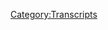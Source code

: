 {{DEFAULTSORT:
    #_TRANSCRIPT_0381:Making It Big With Silent Weapons
}}{{Transcript
    | title         = [[381: Making It Big With Silent Weapons]]
    | caption       = [https://knowledgefight.libsyn.com/knowledge-fight-making-it-big-with-silent-weapons Listen to this episode on Libsyn]
    | episodeNumber = [[381: Making It Big With Silent Weapons|381]]
    | length        = 01:51:28
}}

{{MessageBox
    | header     = Warning: Bot Generated Content
    | text       = This transcript was automatically generated by transcription software and likely contains many mistakes and misattributions. Please check the audio for definitive quotes, attribution, and context.
    | image      = N3yvass4myg91.webp
    | imagewidth = 50px
    | id         = warning
}}

{{TranscriptBlock
    | name      = Unknown Speaker
    | timestamp = 00:00:00.000
    | text      = N-N-N-N-N-N-N-Knowledge Fight
}}

{{TranscriptBlock
    | name      = Unknown Speaker
    | timestamp = 00:00:12.960
    | text      = Damn, Ed, Jordan, I am SWEATING
}}

{{TranscriptBlock
    | name      = Unknown Speaker
    | timestamp = 00:00:18.079
    | text      = Knowledgefight.com, it's time to pray
}}

{{TranscriptBlock
    | name      = Unknown Speaker
    | timestamp = 00:00:21.280
    | text      = I have great respect for Knowledgefight
}}

{{TranscriptBlock
    | name      = Unknown Speaker
    | timestamp = 00:00:23.839
    | text      = Knowledgefight
}}

{{TranscriptBlock
    | name      = Unknown Speaker
    | timestamp = 00:00:25.120
    | text      = I'm sick of them posing as if they're the good guys saying we are the bad guys
}}

{{TranscriptBlock
    | name      = Unknown Speaker
    | timestamp = 00:00:28.960
    | text      = Knowledgefight
}}

{{TranscriptBlock
    | name      = Unknown Speaker
    | timestamp = 00:00:30.000
    | text      = Dan and Jordan
}}

{{TranscriptBlock
    | name      = Unknown Speaker
    | timestamp = 00:00:31.039
    | text      = Knowledgefight
}}

{{TranscriptBlock
    | name      = Unknown Speaker
    | timestamp = 00:00:34.479
    | text      = I need, I need money
}}

{{TranscriptBlock
    | name      = Unknown Speaker
    | timestamp = 00:00:39.280
    | text      = Andy and Kansas
}}

{{TranscriptBlock
    | name      = Unknown Speaker
    | timestamp = 00:00:42.159
    | text      = Stop it
}}

{{TranscriptBlock
    | name      = Unknown Speaker
    | timestamp = 00:00:42.799
    | text      = Andy and, Andy and Kansas
}}

{{TranscriptBlock
    | name      = Unknown Speaker
    | timestamp = 00:00:46.079
    | text      = It's time to pray
}}

{{TranscriptBlock
    | name      = Unknown Speaker
    | timestamp = 00:00:47.039
    | text      = Andy and Kansas, you're on the air, thanks for holding
}}

{{TranscriptBlock
    | name      = Unknown Speaker
    | timestamp = 00:00:49.280
    | text      = Hello Alex, I'm a first time caller, I'm a huge fan
}}

{{TranscriptBlock
    | name      = Unknown Speaker
    | timestamp = 00:00:51.679
    | text      = I love your work
}}

{{TranscriptBlock
    | name      = Unknown Speaker
    | timestamp = 00:00:52.960
    | text      = Knowledgefight
}}

{{TranscriptBlock
    | name      = Unknown Speaker
    | timestamp = 00:00:55.600
    | text      = Knowledgefight.com
}}

{{TranscriptBlock
    | name      = Unknown Speaker
    | timestamp = 00:00:56.799
    | text      = I love you
}}

{{TranscriptBlock
    | name      = Unknown Speaker
    | timestamp = 00:00:59.439
    | text      = Hey everybody, welcome back to Knowledgefight, I'm Dan
}}

{{TranscriptBlock
    | name      = Unknown Speaker
    | timestamp = 00:01:01.600
    | text      = I'm Jordan
}}

{{TranscriptBlock
    | name      = Unknown Speaker
    | timestamp = 00:01:02.079
    | text      = We're couple dudes, I can sit around, drink novelty beverages and talk a little bit about Alex Jones
}}

{{TranscriptBlock
    | name      = Unknown Speaker
    | timestamp = 00:01:06.239
    | text      = Indeed we are Dan
}}

{{TranscriptBlock
    | name      = Unknown Speaker
    | timestamp = 00:01:07.760
    | text      = Jordan
}}

{{TranscriptBlock
    | name      = Unknown Speaker
    | timestamp = 00:01:08.319
    | text      = Dan
}}

{{TranscriptBlock
    | name      = Unknown Speaker
    | timestamp = 00:01:09.120
    | text      = Jordan
}}

{{TranscriptBlock
    | name      = Unknown Speaker
    | timestamp = 00:01:09.599
    | text      = On this day, I must ask you one quick question
}}

{{TranscriptBlock
    | name      = Unknown Speaker
    | timestamp = 00:01:13.040
    | text      = Sure
}}

{{TranscriptBlock
    | name      = Unknown Speaker
    | timestamp = 00:01:13.680
    | text      = Have you ever been
}}

{{TranscriptBlock
    | name      = Unknown Speaker
    | timestamp = 00:01:14.879
    | text      = He has risen, oh wait that's Easter
}}

{{TranscriptBlock
    | name      = Unknown Speaker
    | timestamp = 00:01:17.920
    | text      = Sorry, go ahead
}}

{{TranscriptBlock
    | name      = Unknown Speaker
    | timestamp = 00:01:18.640
    | text      = Well he's risen from somewhere
}}

{{TranscriptBlock
    | name      = Unknown Speaker
    | timestamp = 00:01:20.079
    | text      = Indeed
}}

{{TranscriptBlock
    | name      = Unknown Speaker
    | timestamp = 00:01:22.000
    | text      = What's up?
}}

{{TranscriptBlock
    | name      = Unknown Speaker
    | timestamp = 00:01:22.719
    | text      = Have you ever seen, did you ever go to like a nativity play at your church?
}}

{{TranscriptBlock
    | name      = Unknown Speaker
    | timestamp = 00:01:26.560
    | text      = On Christmas Eve or Christmas Day?
}}

{{TranscriptBlock
    | name      = Unknown Speaker
    | timestamp = 00:01:28.400
    | text      = I
}}

{{TranscriptBlock
    | name      = Unknown Speaker
    | timestamp = 00:01:28.959
    | text      = Have you ever seen a good one?
}}

{{TranscriptBlock
    | name      = Unknown Speaker
    | timestamp = 00:01:30.640
    | text      = I don't know, I'm not positive, I could critically review any of the ones from my past
}}

{{TranscriptBlock
    | name      = Unknown Speaker
    | timestamp = 00:01:36.319
    | text      = I don't know exactly, I would say definitely, I have some vague memories of going to like midnight
}}

{{TranscriptBlock
    | name      = Unknown Speaker
    | timestamp = 00:01:43.040
    | text      = masses, although I was not Catholic, I still think they exist in other denominations and I remember
}}

{{TranscriptBlock
    | name      = Unknown Speaker
    | timestamp = 00:01:48.959
    | text      = those being really fun, I don't know why, it's just like you're up late, you're up later than you
}}

{{TranscriptBlock
    | name      = Unknown Speaker
    | timestamp = 00:01:53.200
    | text      = would be, you know that Christmas is that much closer
}}

{{TranscriptBlock
    | name      = Unknown Speaker
    | timestamp = 00:01:56.719
    | text      = You're younger, absolutely, in this situation
}}

{{TranscriptBlock
    | name      = Unknown Speaker
    | timestamp = 00:01:58.879
    | text      = And it's such a novel thing, you know, you're going to church at midnight, weird, very weird
}}

{{TranscriptBlock
    | name      = Unknown Speaker
    | timestamp = 00:02:04.959
    | text      = That is weird
}}

{{TranscriptBlock
    | name      = Unknown Speaker
    | timestamp = 00:02:05.680
    | text      = I don't know, I think of nativity scenes as something I drive past, you know, that's in
}}

{{TranscriptBlock
    | name      = Unknown Speaker
    | timestamp = 00:02:11.280
    | text      = more adult years, that's the place that I, it's something in someone's yard
}}

{{TranscriptBlock
    | name      = Unknown Speaker
    | timestamp = 00:02:17.599
    | text      = Somebody
}}

{{TranscriptBlock
    | name      = Unknown Speaker
    | timestamp = 00:02:18.000
    | text      = Even the place, even the church plays or something, it's in somebody's yard
}}

{{TranscriptBlock
    | name      = Unknown Speaker
    | timestamp = 00:02:22.400
    | text      = Yeah, it's a church yard, kind of the lights, you know, the version of that, I guess that's
}}

{{TranscriptBlock
    | name      = Unknown Speaker
    | timestamp = 00:02:28.000
    | text      = along with Christmas too, Halloween decorations
}}

{{TranscriptBlock
    | name      = Unknown Speaker
    | timestamp = 00:02:31.840
    | text      = Nativity plays, Halloween decorations, same shit
}}

{{TranscriptBlock
    | name      = Unknown Speaker
    | timestamp = 00:02:34.240
    | text      = Yeah, that kind of vibe, I don't know, nothing sticks out in my head
}}

{{TranscriptBlock
    | name      = Unknown Speaker
    | timestamp = 00:02:38.319
    | text      = I've seen a bunch though, I've seen a bunch of people acting out that manger scene
}}

{{TranscriptBlock
    | name      = Unknown Speaker
    | timestamp = 00:02:43.280
    | text      = Yeah, it's happened
}}

{{TranscriptBlock
    | name      = Unknown Speaker
    | timestamp = 00:02:44.719
    | text      = It has, it has, so I don't know, I'm sorry, I don't have a great answer for that, but I do
}}

{{TranscriptBlock
    | name      = Unknown Speaker
    | timestamp = 00:02:49.680
    | text      = know a lot about Alex Jones
}}

{{TranscriptBlock
    | name      = Unknown Speaker
    | timestamp = 00:02:50.879
    | text      = Ah, that's what this podcast is about
}}

{{TranscriptBlock
    | name      = Unknown Speaker
    | timestamp = 00:02:53.039
    | text      = You got it
}}

{{TranscriptBlock
    | name      = Unknown Speaker
    | timestamp = 00:02:53.759
    | text      = So Jordan, today I wanted to celebrate this holiday here, this Christmas day, by giving
}}

{{TranscriptBlock
    | name      = Unknown Speaker
    | timestamp = 00:03:00.479
    | text      = myself a gift
}}

{{TranscriptBlock
    | name      = Unknown Speaker
    | timestamp = 00:03:02.800
    | text      = Okay, good
}}

{{TranscriptBlock
    | name      = Unknown Speaker
    | timestamp = 00:03:04.080
    | text      = That's the reason for the season
}}

{{TranscriptBlock
    | name      = Unknown Speaker
    | timestamp = 00:03:05.599
    | text      = So that means that I'm going to be tortured on this episode
}}

{{TranscriptBlock
    | name      = Unknown Speaker
    | timestamp = 00:03:08.319
    | text      = No, I don't think so, I don't know, I think you'll be, you'll get a charge out of some
}}

{{TranscriptBlock
    | name      = Unknown Speaker
    | timestamp = 00:03:11.840
    | text      = of this stuff that we end up talking about, because I wanted to take a step away from
}}

{{TranscriptBlock
    | name      = Unknown Speaker
    | timestamp = 00:03:15.680
    | text      = Alex Jones, take a, take a, take a day to look at something else that I want to look
}}

{{TranscriptBlock
    | name      = Unknown Speaker
    | timestamp = 00:03:21.120
    | text      = into, and then also the other thing is that I know that Alex has a tendency of getting
}}

{{TranscriptBlock
    | name      = Unknown Speaker
    | timestamp = 00:03:26.560
    | text      = a little buck wild around the holidays
}}

{{TranscriptBlock
    | name      = Unknown Speaker
    | timestamp = 00:03:28.080
    | text      = Oh yeah
}}

{{TranscriptBlock
    | name      = Unknown Speaker
    | timestamp = 00:03:28.639
    | text      = But I don't want to, I don't, I don't want to rush it, I want to save that for Monday
}}

{{TranscriptBlock
    | name      = Unknown Speaker
    | timestamp = 00:03:32.319
    | text      = Okay, okay
}}

{{TranscriptBlock
    | name      = Unknown Speaker
    | timestamp = 00:03:33.199
    | text      = For Monday, we'll have an Alex Jones holiday special
}}

{{TranscriptBlock
    | name      = Unknown Speaker
    | timestamp = 00:03:36.080
    | text      = Special Christmas year
}}

{{TranscriptBlock
    | name      = Unknown Speaker
    | timestamp = 00:03:38.800
    | text      = I was looking forward to finding out whether or not he thought that Jesus was an interdimensional
}}

{{TranscriptBlock
    | name      = Unknown Speaker
    | timestamp = 00:03:43.919
    | text      = alien on this Christmas
}}

{{TranscriptBlock
    | name      = Unknown Speaker
    | timestamp = 00:03:45.039
    | text      = But a good international
}}

{{TranscriptBlock
    | name      = Unknown Speaker
    | timestamp = 00:03:46.400
    | text      = Absolutely, yeah, yeah, yeah
}}

{{TranscriptBlock
    | name      = Unknown Speaker
    | timestamp = 00:03:48.159
    | text      = Alien
}}

{{TranscriptBlock
    | name      = Unknown Speaker
    | timestamp = 00:03:49.120
    | text      = No, I believe it was last year he threw hatchets in the studio on Christmas Eve, and we'll
}}

{{TranscriptBlock
    | name      = Unknown Speaker
    | timestamp = 00:03:54.080
    | text      = see if he can top himself this year
}}

{{TranscriptBlock
    | name      = Unknown Speaker
    | timestamp = 00:03:55.599
    | text      = Yeah, what else is there to throw?
}}

{{TranscriptBlock
    | name      = Unknown Speaker
    | timestamp = 00:03:57.680
    | text      = Right, but that'll, that'll be for Monday
}}

{{TranscriptBlock
    | name      = Unknown Speaker
    | timestamp = 00:04:00.719
    | text      = Okay
}}

{{TranscriptBlock
    | name      = Unknown Speaker
    | timestamp = 00:04:01.199
    | text      = Now we have something else to do
}}

{{TranscriptBlock
    | name      = Unknown Speaker
    | timestamp = 00:04:02.560
    | text      = But, before we get to that, take a little moment, Jordan, to say thank you to some folks
}}

{{TranscriptBlock
    | name      = Unknown Speaker
    | timestamp = 00:04:06.159
    | text      = who have signed up and are supporting the show
}}

{{TranscriptBlock
    | name      = Unknown Speaker
    | timestamp = 00:04:08.159
    | text      = So first, Jason, thank you so much, you are now a policy wonk
}}

{{TranscriptBlock
    | name      = Unknown Speaker
    | timestamp = 00:04:11.280
    | text      = I'm a policy wonk
}}

{{TranscriptBlock
    | name      = Unknown Speaker
    | timestamp = 00:04:12.319
    | text      = Thank you, Jason
}}

{{TranscriptBlock
    | name      = Unknown Speaker
    | timestamp = 00:04:13.360
    | text      = Next, Mary, thank you so much, you're now a policy wonk
}}

{{TranscriptBlock
    | name      = Unknown Speaker
    | timestamp = 00:04:16.480
    | text      = I'm a policy wonk
}}

{{TranscriptBlock
    | name      = Unknown Speaker
    | timestamp = 00:04:17.519
    | text      = Thank you, Mary
}}

{{TranscriptBlock
    | name      = Unknown Speaker
    | timestamp = 00:04:18.399
    | text      = Next, Paola-
}}

{{TranscriptBlock
    | name      = Unknown Speaker
    | timestamp = 00:04:19.439
    | text      = Mary on the Christmas episode, come on now
}}

{{TranscriptBlock
    | name      = Unknown Speaker
    | timestamp = 00:04:21.839
    | text      = Uh, yeah, just a little on the nose
}}

{{TranscriptBlock
    | name      = Unknown Speaker
    | timestamp = 00:04:23.360
    | text      = Yeah
}}

{{TranscriptBlock
    | name      = Unknown Speaker
    | timestamp = 00:04:24.160
    | text      = Next, Jesus, no
}}

{{TranscriptBlock
    | name      = Unknown Speaker
    | timestamp = 00:04:27.839
    | text      = Paola C. Wonka, thank you so much, you are now a policy wonk
}}

{{TranscriptBlock
    | name      = Unknown Speaker
    | timestamp = 00:04:31.519
    | text      = I'm a policy wonk
}}

{{TranscriptBlock
    | name      = Unknown Speaker
    | timestamp = 00:04:32.560
    | text      = Thank you, Paola C. Wonka
}}

{{TranscriptBlock
    | name      = Unknown Speaker
    | timestamp = 00:04:34.079
    | text      = Next, Stu, just S-T-U, thank you so much
}}

{{TranscriptBlock
    | name      = Unknown Speaker
    | timestamp = 00:04:36.959
    | text      = On Christmas?
}}

{{TranscriptBlock
    | name      = Unknown Speaker
    | timestamp = 00:04:38.319
    | text      = What?
}}

{{TranscriptBlock
    | name      = Unknown Speaker
    | timestamp = 00:04:39.120
    | text      = You're now a policy wonk
}}

{{TranscriptBlock
    | name      = Unknown Speaker
    | timestamp = 00:04:40.079
    | text      = I'm a policy wonk
}}

{{TranscriptBlock
    | name      = Unknown Speaker
    | timestamp = 00:04:41.120
    | text      = Thank you so much, Stu
}}

{{TranscriptBlock
    | name      = Unknown Speaker
    | timestamp = 00:04:42.480
    | text      = Next, J.R. from the Derek Zoolander Center for Kids Who Can't Read Good, thank you so much,
}}

{{TranscriptBlock
    | name      = Unknown Speaker
    | timestamp = 00:04:47.519
    | text      = you are now a policy wonk
}}

{{TranscriptBlock
    | name      = Unknown Speaker
    | timestamp = 00:04:48.879
    | text      = I'm a policy wonk
}}

{{TranscriptBlock
    | name      = Unknown Speaker
    | timestamp = 00:04:50.079
    | text      = Thank you, J.R.
}}

{{TranscriptBlock
    | name      = Unknown Speaker
    | timestamp = 00:04:50.959
    | text      = Next, Sam, thank you so much, you are now a policy wonk
}}

{{TranscriptBlock
    | name      = Unknown Speaker
    | timestamp = 00:04:53.519
    | text      = I'm a policy wonk
}}

{{TranscriptBlock
    | name      = Unknown Speaker
    | timestamp = 00:04:54.480
    | text      = Thank you, Sam
}}

{{TranscriptBlock
    | name      = Unknown Speaker
    | timestamp = 00:04:55.040
    | text      = Thanks, Sam
}}

{{TranscriptBlock
    | name      = Unknown Speaker
    | timestamp = 00:04:55.839
    | text      = Next, Satan's Little Monkey, but it's spelled M-O-N-K-E-E, so it might be Davey Jones
}}

{{TranscriptBlock
    | name      = Unknown Speaker
    | timestamp = 00:05:01.120
    | text      = Yeah, that's way better
}}

{{TranscriptBlock
    | name      = Unknown Speaker
    | timestamp = 00:05:02.560
    | text      = Michael Nesmith
}}

{{TranscriptBlock
    | name      = Unknown Speaker
    | timestamp = 00:05:03.680
    | text      = Okay, which one of them worships Satan?
}}

{{TranscriptBlock
    | name      = Unknown Speaker
    | timestamp = 00:05:06.160
    | text      = Mickey Dolenz
}}

{{TranscriptBlock
    | name      = Unknown Speaker
    | timestamp = 00:05:07.839
    | text      = How do you know the names of the monkeys?
}}

{{TranscriptBlock
    | name      = Unknown Speaker
    | timestamp = 00:05:09.600
    | text      = You don't know the monkeys?
}}

{{TranscriptBlock
    | name      = Unknown Speaker
    | timestamp = 00:05:10.480
    | text      = You were born after the monkeys
}}

{{TranscriptBlock
    | name      = Unknown Speaker
    | timestamp = 00:05:12.480
    | text      = Yeah, they like to monkey around, it was pretty fun
}}

{{TranscriptBlock
    | name      = Unknown Speaker
    | timestamp = 00:05:14.720
    | text      = Okay
}}

{{TranscriptBlock
    | name      = Unknown Speaker
    | timestamp = 00:05:15.759
    | text      = Thank you so much, you are now a policy wonk
}}

{{TranscriptBlock
    | name      = Unknown Speaker
    | timestamp = 00:05:17.279
    | text      = I'm a policy wonk
}}

{{TranscriptBlock
    | name      = Unknown Speaker
    | timestamp = 00:05:18.560
    | text      = Thank you very much
}}

{{TranscriptBlock
    | name      = Unknown Speaker
    | timestamp = 00:05:19.360
    | text      = Mike Nesmith, Satan's Little Monkey, thank you so much
}}

{{TranscriptBlock
    | name      = Unknown Speaker
    | timestamp = 00:05:22.319
    | text      = And finally, I'd like to say thank you to somebody donated on an elevated level,
}}

{{TranscriptBlock
    | name      = Unknown Speaker
    | timestamp = 00:05:25.360
    | text      = we appreciate that very much
}}

{{TranscriptBlock
    | name      = Unknown Speaker
    | timestamp = 00:05:26.639
    | text      = So, Gareth, thank you so much, you are now a technocrat
}}

{{TranscriptBlock
    | name      = Unknown Speaker
    | timestamp = 00:05:29.920
    | text      = I'm a policy wonk
}}

{{TranscriptBlock
    | name      = Unknown Speaker
    | timestamp = 00:05:31.120
    | text      = Crikey, mate, that's fantastic, have yourself a brew
}}

{{TranscriptBlock
    | name      = Unknown Speaker
    | timestamp = 00:05:34.160
    | text      = How's your 401k doing, bro?
}}

{{TranscriptBlock
    | name      = Unknown Speaker
    | timestamp = 00:05:35.600
    | text      = All right, we gotta go full tilt boogie on this, Watson, all right?
}}

{{TranscriptBlock
    | name      = Unknown Speaker
    | timestamp = 00:05:38.399
    | text      = Let's just get down to business
}}

{{TranscriptBlock
    | name      = Unknown Speaker
    | timestamp = 00:05:39.680
    | text      = We ain't making that money off that heroin
}}

{{TranscriptBlock
    | name      = Unknown Speaker
    | timestamp = 00:05:41.680
    | text      = Why you pimps so good?
}}

{{TranscriptBlock
    | name      = Unknown Speaker
    | timestamp = 00:05:43.759
    | text      = My neck is freakishly large
}}

{{TranscriptBlock
    | name      = Unknown Speaker
    | timestamp = 00:05:45.360
    | text      = I declare info war on you
}}

{{TranscriptBlock
    | name      = Unknown Speaker
    | timestamp = 00:05:48.000
    | text      = Thank you so much, Gareth
}}

{{TranscriptBlock
    | name      = Unknown Speaker
    | timestamp = 00:05:49.120
    | text      = Yes, thank you very much, Gareth
}}

{{TranscriptBlock
    | name      = Unknown Speaker
    | timestamp = 00:05:50.480
    | text      = If you're out there listening and you're thinking,
}}

{{TranscriptBlock
    | name      = Unknown Speaker
    | timestamp = 00:05:51.600
    | text      = hey, I enjoy this show, I'd like to support what these gents do,
}}

{{TranscriptBlock
    | name      = Unknown Speaker
    | timestamp = 00:05:53.839
    | text      = you can do that by going to our website, knowledgefight.com,
}}

{{TranscriptBlock
    | name      = Unknown Speaker
    | timestamp = 00:05:56.000
    | text      = clicking the button that says support the show, we would appreciate it
}}

{{TranscriptBlock
    | name      = Unknown Speaker
    | timestamp = 00:05:58.480
    | text      = It'd be lovely
}}

{{TranscriptBlock
    | name      = Unknown Speaker
    | timestamp = 00:05:59.519
    | text      = So, Jordan, today what I'm doing is I've been in a bit of an identity crisis with the show
}}

{{TranscriptBlock
    | name      = Unknown Speaker
    | timestamp = 00:06:05.519
    | text      = Yeah
}}

{{TranscriptBlock
    | name      = Unknown Speaker
    | timestamp = 00:06:06.000
    | text      = A little bit
}}

{{TranscriptBlock
    | name      = Unknown Speaker
    | timestamp = 00:06:06.720
    | text      = Because I feel like we've been in a situation where we've had our wacky Wednesdays
}}

{{TranscriptBlock
    | name      = Unknown Speaker
    | timestamp = 00:06:12.319
    | text      = and there have been problems
}}

{{TranscriptBlock
    | name      = Unknown Speaker
    | timestamp = 00:06:14.879
    | text      = There have been corridors we've tried to go down
}}

{{TranscriptBlock
    | name      = Unknown Speaker
    | timestamp = 00:06:18.000
    | text      = Yeah
}}

{{TranscriptBlock
    | name      = Unknown Speaker
    | timestamp = 00:06:18.399
    | text      = It's like, what are we doing?
}}

{{TranscriptBlock
    | name      = Unknown Speaker
    | timestamp = 00:06:19.439
    | text      = Yeah
}}

{{TranscriptBlock
    | name      = Unknown Speaker
    | timestamp = 00:06:20.000
    | text      = There's a fine balance to exactly what is good to cover and what isn't
}}

{{TranscriptBlock
    | name      = Unknown Speaker
    | timestamp = 00:06:24.800
    | text      = And it's really difficult to walk that line
}}

{{TranscriptBlock
    | name      = Unknown Speaker
    | timestamp = 00:06:27.360
    | text      = Like, Reverend Manning is super interesting and I'm glad we covered him
}}

{{TranscriptBlock
    | name      = Unknown Speaker
    | timestamp = 00:06:31.040
    | text      = But I don't think there's value to covering him anymore
}}

{{TranscriptBlock
    | name      = Unknown Speaker
    | timestamp = 00:06:33.759
    | text      = No, he should be in prison
}}

{{TranscriptBlock
    | name      = Unknown Speaker
    | timestamp = 00:06:35.519
    | text      = Project Camelot does not charm me anymore
}}

{{TranscriptBlock
    | name      = Unknown Speaker
    | timestamp = 00:06:37.680
    | text      = I'm not sure exactly how interesting it is to cover any more of that
}}

{{TranscriptBlock
    | name      = Unknown Speaker
    | timestamp = 00:06:41.600
    | text      = A lot of people are in prison on that show
}}

{{TranscriptBlock
    | name      = Unknown Speaker
    | timestamp = 00:06:43.920
    | text      = That's really difficult, I don't know what to do
}}

{{TranscriptBlock
    | name      = Unknown Speaker
    | timestamp = 00:06:46.000
    | text      = And so to remedy that problem, one of the things that I came up with was Coast to Coast AM
}}

{{TranscriptBlock
    | name      = Unknown Speaker
    | timestamp = 00:06:51.279
    | text      = That's going to be a great idea
}}

{{TranscriptBlock
    | name      = Unknown Speaker
    | timestamp = 00:06:53.759
    | text      = And I gotta tell you, it was a better idea than it is in practice
}}

{{TranscriptBlock
    | name      = Unknown Speaker
    | timestamp = 00:06:57.360
    | text      = Ah, no
}}

{{TranscriptBlock
    | name      = Unknown Speaker
    | timestamp = 00:06:58.480
    | text      = Because the episodes are really long of Coast to Coast and they're very boring
}}

{{TranscriptBlock
    | name      = Unknown Speaker
    | timestamp = 00:07:03.120
    | text      = Yeah
}}

{{TranscriptBlock
    | name      = Unknown Speaker
    | timestamp = 00:07:03.519
    | text      = Most of the time they're very boring and not worth talking about
}}

{{TranscriptBlock
    | name      = Unknown Speaker
    | timestamp = 00:07:06.639
    | text      = Yeah, of course
}}

{{TranscriptBlock
    | name      = Unknown Speaker
    | timestamp = 00:07:07.439
    | text      = So you end up eating tons of time in this preparation of things that go nowhere
}}

{{TranscriptBlock
    | name      = Unknown Speaker
    | timestamp = 00:07:12.800
    | text      = Right
}}

{{TranscriptBlock
    | name      = Unknown Speaker
    | timestamp = 00:07:13.199
    | text      = You're sacrificing 15 hours for the possibility of maybe 10 minutes of our show being worth
}}

{{TranscriptBlock
    | name      = Unknown Speaker
    | timestamp = 00:07:19.519
    | text      = talking about
}}

{{TranscriptBlock
    | name      = Unknown Speaker
    | timestamp = 00:07:20.079
    | text      = Yeah
}}

{{TranscriptBlock
    | name      = Unknown Speaker
    | timestamp = 00:07:20.560
    | text      = And that's a ratio I can't keep up
}}

{{TranscriptBlock
    | name      = Unknown Speaker
    | timestamp = 00:07:23.199
    | text      = No
}}

{{TranscriptBlock
    | name      = Unknown Speaker
    | timestamp = 00:07:23.519
    | text      = If we're going to be able to do this
}}

{{TranscriptBlock
    | name      = Unknown Speaker
    | timestamp = 00:07:25.360
    | text      = So, and the second thing too is like, I started to realize as I was listening to more and more
}}

{{TranscriptBlock
    | name      = Unknown Speaker
    | timestamp = 00:07:29.600
    | text      = Coast to Coast AM, it's like, yeah, George Norrie sucks, he definitely sucks
}}

{{TranscriptBlock
    | name      = Unknown Speaker
    | timestamp = 00:07:33.839
    | text      = Yep
}}

{{TranscriptBlock
    | name      = Unknown Speaker
    | timestamp = 00:07:34.639
    | text      = A bit of it's subtle, but the thing that comes up much more is like callers saying really
}}

{{TranscriptBlock
    | name      = Unknown Speaker
    | timestamp = 00:07:42.160
    | text      = stupid things
}}

{{TranscriptBlock
    | name      = Unknown Speaker
    | timestamp = 00:07:43.439
    | text      = And I don't want us to do episodes about Coast to Coast AM where we're just like, look at
}}

{{TranscriptBlock
    | name      = Unknown Speaker
    | timestamp = 00:07:48.560
    | text      = this dumb ass
}}

{{TranscriptBlock
    | name      = Unknown Speaker
    | timestamp = 00:07:49.439
    | text      = Yeah, shit talking callers holds no interest for me
}}

{{TranscriptBlock
    | name      = Unknown Speaker
    | timestamp = 00:07:53.759
    | text      = Except for when they're Alex's callers and they're saying like, should we start shooting
}}

{{TranscriptBlock
    | name      = Unknown Speaker
    | timestamp = 00:07:58.240
    | text      = people
}}

{{TranscriptBlock
    | name      = Unknown Speaker
    | timestamp = 00:07:58.560
    | text      = Right, right, right, but that's not shit talking, that's terrifying
}}

{{TranscriptBlock
    | name      = Unknown Speaker
    | timestamp = 00:08:01.839
    | text      = Yeah, yeah
}}

{{TranscriptBlock
    | name      = Unknown Speaker
    | timestamp = 00:08:02.720
    | text      = It just didn't feel like it would be satisfying in any way, like it's a ton of work for very
}}

{{TranscriptBlock
    | name      = Unknown Speaker
    | timestamp = 00:08:07.279
    | text      = little content
}}

{{TranscriptBlock
    | name      = Unknown Speaker
    | timestamp = 00:08:09.439
    | text      = And then some of the content will be like really not what I'm comfortable with or what
}}

{{TranscriptBlock
    | name      = Unknown Speaker
    | timestamp = 00:08:14.160
    | text      = I want our show to be
}}

{{TranscriptBlock
    | name      = Unknown Speaker
    | timestamp = 00:08:15.199
    | text      = Right
}}

{{TranscriptBlock
    | name      = Unknown Speaker
    | timestamp = 00:08:15.600
    | text      = So that has turned me off a bit on the idea of Coast to Coast, but we need something else
}}

{{TranscriptBlock
    | name      = Unknown Speaker
    | timestamp = 00:08:20.560
    | text      = And I realized what is, what interests me, like what is something that I think is going
}}

{{TranscriptBlock
    | name      = Unknown Speaker
    | timestamp = 00:08:27.680
    | text      = to be in line with the show, interesting and to everything, and the only thing I can come
}}

{{TranscriptBlock
    | name      = Unknown Speaker
    | timestamp = 00:08:33.200
    | text      = up with and the only thing I really want to do is I want to talk about Bill Cooper
}}

{{TranscriptBlock
    | name      = Unknown Speaker
    | timestamp = 00:08:37.440
    | text      = Ah, I was going to guess the Final Fantasy series, but I think Bill Cooper does fit more
}}

{{TranscriptBlock
    | name      = Unknown Speaker
    | timestamp = 00:08:42.639
    | text      = in line, I was way off
}}

{{TranscriptBlock
    | name      = Unknown Speaker
    | timestamp = 00:08:43.919
    | text      = I want to talk about William Milton Cooper
}}

{{TranscriptBlock
    | name      = Unknown Speaker
    | timestamp = 00:08:47.039
    | text      = His middle name is Milton?
}}

{{TranscriptBlock
    | name      = Unknown Speaker
    | timestamp = 00:08:48.639
    | text      = Yeah, no, first name
}}

{{TranscriptBlock
    | name      = Unknown Speaker
    | timestamp = 00:08:49.759
    | text      = Oh, his first name is Milton?
}}

{{TranscriptBlock
    | name      = Unknown Speaker
    | timestamp = 00:08:52.080
    | text      = Milton William Cooper
}}

{{TranscriptBlock
    | name      = Unknown Speaker
    | timestamp = 00:08:53.679
    | text      = Really?
}}

{{TranscriptBlock
    | name      = Unknown Speaker
    | timestamp = 00:08:54.159
    | text      = Yes
}}

{{TranscriptBlock
    | name      = Unknown Speaker
    | timestamp = 00:08:54.480
    | text      = I, it's a good idea to go by Bill
}}

{{TranscriptBlock
    | name      = Unknown Speaker
    | timestamp = 00:08:56.480
    | text      = Yeah, Bill Cooper is a guy who was on shortwave radio for years and is, you know, basically
}}

{{TranscriptBlock
    | name      = Unknown Speaker
    | timestamp = 00:09:04.320
    | text      = what you'd call the prototype of Alex, and he has years worth of his radio show available
}}

{{TranscriptBlock
    | name      = Unknown Speaker
    | timestamp = 00:09:12.159
    | text      = from 1993 when he started the hour of the time on WWCR, shortwave radio, to his death
}}

{{TranscriptBlock
    | name      = Unknown Speaker
    | timestamp = 00:09:22.000
    | text      = in 2001, and I think that this would be the avenue down which we can find the most wackiness,
}}

{{TranscriptBlock
    | name      = Unknown Speaker
    | timestamp = 00:09:31.679
    | text      = the most relevance, and the most that I'm interested in
}}

{{TranscriptBlock
    | name      = Unknown Speaker
    | timestamp = 00:09:36.240
    | text      = Right, we're going back to the beginning, we're starting at the beginnings of this
}}

{{TranscriptBlock
    | name      = Unknown Speaker
    | timestamp = 00:09:40.000
    | text      = I wouldn't say the beginning because I think that there's even further back things that
}}

{{TranscriptBlock
    | name      = Unknown Speaker
    | timestamp = 00:09:44.960
    | text      = Right, like Cicero
}}

{{TranscriptBlock
    | name      = Unknown Speaker
    | timestamp = 00:09:46.320
    | text      = Sure, there are other things that probably are influences that may be conscious, subconscious
}}

{{TranscriptBlock
    | name      = Unknown Speaker
    | timestamp = 00:09:53.279
    | text      = Sure
}}

{{TranscriptBlock
    | name      = Unknown Speaker
    | timestamp = 00:09:53.840
    | text      = Or at least historically relevant, and maybe that's something else we could do, but I want
}}

{{TranscriptBlock
    | name      = Unknown Speaker
    | timestamp = 00:09:59.600
    | text      = to talk about Bill Cooper
}}

{{TranscriptBlock
    | name      = Unknown Speaker
    | timestamp = 00:10:01.120
    | text      = Let's do it
}}

{{TranscriptBlock
    | name      = Unknown Speaker
    | timestamp = 00:10:01.679
    | text      = So I've been listening to a bunch of him, and it's fascinating to me because for the
}}

{{TranscriptBlock
    | name      = Unknown Speaker
    | timestamp = 00:10:06.960
    | text      = last, you know, weeks, I've been listening to his show in addition to listening to Alex's
}}

{{TranscriptBlock
    | name      = Unknown Speaker
    | timestamp = 00:10:13.279
    | text      = show in the present day
}}

{{TranscriptBlock
    | name      = Unknown Speaker
    | timestamp = 00:10:14.799
    | text      = That's wild
}}

{{TranscriptBlock
    | name      = Unknown Speaker
    | timestamp = 00:10:15.279
    | text      = And it's just depressing
}}

{{TranscriptBlock
    | name      = Unknown Speaker
    | timestamp = 00:10:17.200
    | text      = Yeah, it has to be
}}

{{TranscriptBlock
    | name      = Unknown Speaker
    | timestamp = 00:10:18.399
    | text      = It's so staggering to see the difference between, like, this guy who was at the top of his game
}}

{{TranscriptBlock
    | name      = Unknown Speaker
    | timestamp = 00:10:23.919
    | text      = doing this shortwave malicious show in 93 and Alex in 2019, just the juxtaposition is
}}

{{TranscriptBlock
    | name      = Unknown Speaker
    | timestamp = 00:10:33.039
    | text      = almost unsettling, like how bad Alex is
}}

{{TranscriptBlock
    | name      = Unknown Speaker
    | timestamp = 00:10:38.879
    | text      = Alright
}}

{{TranscriptBlock
    | name      = Unknown Speaker
    | timestamp = 00:10:39.679
    | text      = So what I've got for you today, Jordan, is we're going to be listening to the premiere
}}

{{TranscriptBlock
    | name      = Unknown Speaker
    | timestamp = 00:10:44.960
    | text      = episode
}}

{{TranscriptBlock
    | name      = Unknown Speaker
    | timestamp = 00:10:45.759
    | text      = Okay
}}

{{TranscriptBlock
    | name      = Unknown Speaker
    | timestamp = 00:10:46.240
    | text      = of The Hour of the Time
}}

{{TranscriptBlock
    | name      = Unknown Speaker
    | timestamp = 00:10:47.600
    | text      = Alright, in 93, so we're going to get a lot of Clinton shit talk, is that what's happening?
}}

{{TranscriptBlock
    | name      = Unknown Speaker
    | timestamp = 00:10:51.440
    | text      = Very little
}}

{{TranscriptBlock
    | name      = Unknown Speaker
    | timestamp = 00:10:52.080
    | text      = Okay
}}

{{TranscriptBlock
    | name      = Unknown Speaker
    | timestamp = 00:10:52.559
    | text      = So though Bill Cooper had been on some form of pirate radio for about a decade up to this
}}

{{TranscriptBlock
    | name      = Unknown Speaker
    | timestamp = 00:10:57.360
    | text      = point already, this is considered the first episode of his more mainstream show, the legendary
}}

{{TranscriptBlock
    | name      = Unknown Speaker
    | timestamp = 00:11:03.039
    | text      = The Hour of the Time. On January 4th, 1993, Bill began airing weeknights on WWCR. I believe
}}

{{TranscriptBlock
    | name      = Unknown Speaker
    | timestamp = 00:11:11.279
    | text      = it was 11 o'clock central was when his show would air
}}

{{TranscriptBlock
    | name      = Unknown Speaker
    | timestamp = 00:11:15.360
    | text      = So he got the primo time slot
}}

{{TranscriptBlock
    | name      = Unknown Speaker
    | timestamp = 00:11:17.039
    | text      = For this sort of thing
}}

{{TranscriptBlock
    | name      = Unknown Speaker
    | timestamp = 00:11:18.559
    | text      = Yeah, that's fair, that's fair
}}

{{TranscriptBlock
    | name      = Unknown Speaker
    | timestamp = 00:11:20.000
    | text      = Fuck yeah, this is exactly where you want to be
}}

{{TranscriptBlock
    | name      = Unknown Speaker
    | timestamp = 00:11:22.320
    | text      = That's fair
}}

{{TranscriptBlock
    | name      = Unknown Speaker
    | timestamp = 00:11:22.879
    | text      = So WWCR is probably the largest shortwave radio station in the country. It's broadcast
}}

{{TranscriptBlock
    | name      = Unknown Speaker
    | timestamp = 00:11:28.480
    | text      = out of Nashville and the shows could be heard all over the United States and it brought
}}

{{TranscriptBlock
    | name      = Unknown Speaker
    | timestamp = 00:11:32.720
    | text      = Bill Cooper to a much wider audience than he had had previously. WWCR is also the shortwave
}}

{{TranscriptBlock
    | name      = Unknown Speaker
    | timestamp = 00:11:39.919
    | text      = station that got into a business relationship with Genesis Communications Network and it
}}

{{TranscriptBlock
    | name      = Unknown Speaker
    | timestamp = 00:11:44.159
    | text      = eventually ended up airing Alex's show
}}

{{TranscriptBlock
    | name      = Unknown Speaker
    | timestamp = 00:11:46.639
    | text      = Alex's show, of course
}}

{{TranscriptBlock
    | name      = Unknown Speaker
    | timestamp = 00:11:46.960
    | text      = But in 1993, that's two years before Alex ever was around
}}

{{TranscriptBlock
    | name      = Unknown Speaker
    | timestamp = 00:11:50.799
    | text      = Yeah, yeah
}}

{{TranscriptBlock
    | name      = Unknown Speaker
    | timestamp = 00:11:51.519
    | text      = Bill is on this shortwave station knocking it out of the park, bringing the militia community
}}

{{TranscriptBlock
    | name      = Unknown Speaker
    | timestamp = 00:11:57.200
    | text      = to the world
}}

{{TranscriptBlock
    | name      = Unknown Speaker
    | timestamp = 00:11:58.639
    | text      = Yeah, right
}}

{{TranscriptBlock
    | name      = Unknown Speaker
    | timestamp = 00:12:01.679
    | text      = Bill's a gigantic topic and from the amount of the shows that I've listened to, I think
}}

{{TranscriptBlock
    | name      = Unknown Speaker
    | timestamp = 00:12:06.000
    | text      = he's a very complicated figure. He's someone with abhorrent views on many topics
}}

{{TranscriptBlock
    | name      = Unknown Speaker
    | timestamp = 00:12:11.279
    | text      = Of course
}}

{{TranscriptBlock
    | name      = Unknown Speaker
    | timestamp = 00:12:11.600
    | text      = But he's also a person who's miles ahead of the right wing on some topics that you would
}}

{{TranscriptBlock
    | name      = Unknown Speaker
    | timestamp = 00:12:17.039
    | text      = not expect in some places
}}

{{TranscriptBlock
    | name      = Unknown Speaker
    | timestamp = 00:12:19.120
    | text      = Alright
}}

{{TranscriptBlock
    | name      = Unknown Speaker
    | timestamp = 00:12:19.519
    | text      = I find it very interesting. What I look at it as is I think he's a human as opposed to
}}

{{TranscriptBlock
    | name      = Unknown Speaker
    | timestamp = 00:12:24.960
    | text      = someone like Alex who's full of shit
}}

{{TranscriptBlock
    | name      = Unknown Speaker
    | timestamp = 00:12:26.879
    | text      = Yeah, yeah
}}

{{TranscriptBlock
    | name      = Unknown Speaker
    | timestamp = 00:12:27.600
    | text      = I think that Bill is a flawed and in many ways bad person
}}

{{TranscriptBlock
    | name      = Unknown Speaker
    | timestamp = 00:12:31.679
    | text      = Human
}}

{{TranscriptBlock
    | name      = Unknown Speaker
    | timestamp = 00:12:32.240
    | text      = But a person
}}

{{TranscriptBlock
    | name      = Unknown Speaker
    | timestamp = 00:12:32.879
    | text      = But a human, yeah
}}

{{TranscriptBlock
    | name      = Unknown Speaker
    | timestamp = 00:12:33.600
    | text      = Right, which makes it so much more interesting to me
}}

{{TranscriptBlock
    | name      = Unknown Speaker
    | timestamp = 00:12:36.320
    | text      = Yeah, Alex is more of a construct at this point
}}

{{TranscriptBlock
    | name      = Unknown Speaker
    | timestamp = 00:12:38.320
    | text      = Sure
}}

{{TranscriptBlock
    | name      = Unknown Speaker
    | timestamp = 00:12:38.720
    | text      = Yeah
}}

{{TranscriptBlock
    | name      = Unknown Speaker
    | timestamp = 00:12:38.960
    | text      = There are many things that I know about Bill and there's many things that I don't know
}}

{{TranscriptBlock
    | name      = Unknown Speaker
    | timestamp = 00:12:42.720
    | text      = about him and I don't want to let those color the topic that we're talking about today
}}

{{TranscriptBlock
    | name      = Unknown Speaker
    | timestamp = 00:12:49.039
    | text      = Okay
}}

{{TranscriptBlock
    | name      = Unknown Speaker
    | timestamp = 00:12:49.360
    | text      = So today is about this episode, so we'll talk about what he brings up in this episode
}}

{{TranscriptBlock
    | name      = Unknown Speaker
    | timestamp = 00:12:53.519
    | text      = Alright
}}

{{TranscriptBlock
    | name      = Unknown Speaker
    | timestamp = 00:12:53.840
    | text      = There are plenty of other things like I could say, hey, this show is interesting and so
}}

{{TranscriptBlock
    | name      = Unknown Speaker
    | timestamp = 00:12:58.320
    | text      = like, well, what about his AIDS denial?
}}

{{TranscriptBlock
    | name      = Unknown Speaker
    | timestamp = 00:13:01.519
    | text      = Right, right, right, right
}}

{{TranscriptBlock
    | name      = Unknown Speaker
    | timestamp = 00:13:02.639
    | text      = Sure
}}

{{TranscriptBlock
    | name      = Unknown Speaker
    | timestamp = 00:13:03.039
    | text      = Yeah
}}

{{TranscriptBlock
    | name      = Unknown Speaker
    | timestamp = 00:13:03.360
    | text      = That's something to talk about on the episode where he gets into that
}}

{{TranscriptBlock
    | name      = Unknown Speaker
    | timestamp = 00:13:06.080
    | text      = Absolutely
}}

{{TranscriptBlock
    | name      = Unknown Speaker
    | timestamp = 00:13:06.960
    | text      = Not going to deny that that is completely fucked up of him
}}

{{TranscriptBlock
    | name      = Unknown Speaker
    | timestamp = 00:13:10.799
    | text      = If you think we're defending him for that, then you got to stop listening to this show
}}

{{TranscriptBlock
    | name      = Unknown Speaker
    | timestamp = 00:13:15.200
    | text      = So this is the, this is the premiere. This is the first episode, January 4th
}}

{{TranscriptBlock
    | name      = Unknown Speaker
    | timestamp = 00:13:20.960
    | text      = Every show of his starts with air raid sirens and dogs barking and a terrifying soundscape
}}

{{TranscriptBlock
    | name      = Unknown Speaker
    | timestamp = 00:13:29.279
    | text      = Okay
}}

{{TranscriptBlock
    | name      = Unknown Speaker
    | timestamp = 00:13:29.679
    | text      = That sort of thing. It's very hard to listen to
}}

{{TranscriptBlock
    | name      = Unknown Speaker
    | timestamp = 00:13:32.799
    | text      = It's very upsetting
}}

{{TranscriptBlock
    | name      = Unknown Speaker
    | timestamp = 00:14:02.960
    | text      = I want to pause here really fast because this does go on, but it's very interesting to me
}}

{{TranscriptBlock
    | name      = Unknown Speaker
    | timestamp = 00:14:07.200
    | text      = that in the last couple months at least, and probably a little bit further back than that,
}}

{{TranscriptBlock
    | name      = Unknown Speaker
    | timestamp = 00:14:11.600
    | text      = Alex has been coming out of break sometimes with just air raid sirens
}}

{{TranscriptBlock
    | name      = Unknown Speaker
    | timestamp = 00:14:15.440
    | text      = Yeah
}}

{{TranscriptBlock
    | name      = Unknown Speaker
    | timestamp = 00:14:15.919
    | text      = And it's very reminiscent of the beginning of Bill Cooper's hour at the time
}}

{{TranscriptBlock
    | name      = Unknown Speaker
    | timestamp = 00:14:20.720
    | text      = Yeah
}}

{{TranscriptBlock
    | name      = Unknown Speaker
    | timestamp = 00:14:29.039
    | text      = This was recorded at Disneyland?
}}

{{TranscriptBlock
    | name      = Unknown Speaker
    | timestamp = 00:14:30.559
    | text      = Yeah
}}

{{TranscriptBlock
    | name      = Unknown Speaker
    | timestamp = 00:14:31.200
    | text      = Okay
}}

{{TranscriptBlock
    | name      = Unknown Speaker
    | timestamp = 00:14:47.039
    | text      = I told you it goes on a while
}}

{{TranscriptBlock
    | name      = Unknown Speaker
    | timestamp = 00:14:48.320
    | text      = He lets it fade?
}}

{{TranscriptBlock
    | name      = Unknown Speaker
    | timestamp = 00:14:50.080
    | text      = He doesn't stop it? He lets it fade out? That's crazy
}}

{{TranscriptBlock
    | name      = Unknown Speaker
    | timestamp = 00:14:52.399
    | text      = What you have just heard, listeners, all over the world is a warning
}}

{{TranscriptBlock
    | name      = Unknown Speaker
    | timestamp = 00:14:57.120
    | text      = and you will hear this warning from here on out
}}

{{TranscriptBlock
    | name      = Unknown Speaker
    | timestamp = 00:15:02.080
    | text      = You've been listening to your leaders tell you that there's a great move toward democracy in the
}}

{{TranscriptBlock
    | name      = Unknown Speaker
    | timestamp = 00:15:08.559
    | text      = world. You witnessed the parting of the Iron Curtain, the fall of the Berlin Wall, the fracturing
}}

{{TranscriptBlock
    | name      = Unknown Speaker
    | timestamp = 00:15:13.600
    | text      = of the Soviet Union, and this is all supposedly toward a new worldwide democracy
}}

{{TranscriptBlock
    | name      = Unknown Speaker
    | timestamp = 00:15:22.960
    | text      = Aha! Supposedly is doing a lot of work in that shirt
}}

{{TranscriptBlock
    | name      = Unknown Speaker
    | timestamp = 00:15:28.320
    | text      = First sentence out of his mouth, starting this new show on WWCR, the premise is you see the dropping
}}

{{TranscriptBlock
    | name      = Unknown Speaker
    | timestamp = 00:15:35.919
    | text      = of the Iron Curtain, all of this, it's all in service of a one-world democracy, a one-world
}}

{{TranscriptBlock
    | name      = Unknown Speaker
    | timestamp = 00:15:41.919
    | text      = government. So we know from the jump this dude's all about that, right? Right out the gate
}}

{{TranscriptBlock
    | name      = Unknown Speaker
    | timestamp = 00:15:46.799
    | text      = Yeah, yeah. So look, the problem in the world, it seems external, but really it's within each
}}

{{TranscriptBlock
    | name      = Unknown Speaker
    | timestamp = 00:15:53.120
    | text      = and every one of us. All right. So Bill drops that on us and then, man, this guy, what a broadcaster
}}

{{TranscriptBlock
    | name      = Unknown Speaker
    | timestamp = 00:16:03.200
    | text      = But don't get down folks, all is not lost. The problem lies within each and every one of you
}}

{{TranscriptBlock
    | name      = Unknown Speaker
    | timestamp = 00:16:10.399
    | text      = and therein also lies the answer. I'm your host, William Cooper, and you're listening
}}

{{TranscriptBlock
    | name      = Unknown Speaker
    | timestamp = 00:16:16.559
    | text      = to The Hour of the Time
}}

{{TranscriptBlock
    | name      = Unknown Speaker
    | timestamp = 00:16:18.559
    | text      = That is a jarring turn from the air raid sirens and dogs
}}

{{TranscriptBlock
    | name      = Unknown Speaker
    | timestamp = 00:16:47.519
    | text      = They are all lying to you, but this song
}}

{{TranscriptBlock
    | name      = Unknown Speaker
    | timestamp = 00:16:59.200
    | text      = for the listeners, Dan is lip-syncing. Oh man, Bill Cooper is so much better at this than Alex
}}

{{TranscriptBlock
    | name      = Unknown Speaker
    | timestamp = 00:17:04.400
    | text      = Yes. And one of the things I've noticed from listening to his show is that he's not afraid
}}

{{TranscriptBlock
    | name      = Unknown Speaker
    | timestamp = 00:17:07.920
    | text      = to make his show a multimedia experience. Bill incorporates music into his show that has a
}}

{{TranscriptBlock
    | name      = Unknown Speaker
    | timestamp = 00:17:13.200
    | text      = thematic connection to the topic that he's covering. That indicates preparation. It indicates
}}

{{TranscriptBlock
    | name      = Unknown Speaker
    | timestamp = 00:17:18.240
    | text      = intention. He has a topic that he wants to cover and he's going to help drive his points home with
}}

{{TranscriptBlock
    | name      = Unknown Speaker
    | timestamp = 00:17:23.039
    | text      = artistic assistance. In this case, in his first episode of The Hour of the Time, Bill chose to
}}

{{TranscriptBlock
    | name      = Unknown Speaker
    | timestamp = 00:17:28.240
    | text      = open his show with the long-forgotten Beach Boys quote-unquote hit Make It Big from the Troop
}}

{{TranscriptBlock
    | name      = Unknown Speaker
    | timestamp = 00:17:33.839
    | text      = Beverly Hills soundtrack. The song was also on their 1989 album Still Cruisin' which was almost
}}

{{TranscriptBlock
    | name      = Unknown Speaker
    | timestamp = 00:17:40.400
    | text      = universally panned by critics as being trash. The review on Rolling Stone opens with this line quote
}}

{{TranscriptBlock
    | name      = Unknown Speaker
    | timestamp = 00:17:46.319
    | text      = If you've been waiting for the Beach Boys to hit rock bottom, the suspense is over
}}

{{TranscriptBlock
    | name      = Unknown Speaker
    | timestamp = 00:17:53.119
    | text      = Okay, that's a generous opening line. This was the album that included their cover of Wipeout
}}

{{TranscriptBlock
    | name      = Unknown Speaker
    | timestamp = 00:17:59.200
    | text      = featuring the Fat Boys. If that gives you some idea of what they were up to at that point. They
}}

{{TranscriptBlock
    | name      = Unknown Speaker
    | timestamp = 00:18:03.039
    | text      = weren't doing pet sounds anymore. That's true. That's true. I will give you that. In prepping
}}

{{TranscriptBlock
    | name      = Unknown Speaker
    | timestamp = 00:18:07.200
    | text      = this episode, I went back and watched that video for Wipeout and I can report that it's as
}}

{{TranscriptBlock
    | name      = Unknown Speaker
    | timestamp = 00:18:11.279
    | text      = embarrassing as I remembered it being. Oh, so they hadn't yet hit rock bottom. That was part of it.
}}

{{TranscriptBlock
    | name      = Unknown Speaker
    | timestamp = 00:18:16.559
    | text      = Anyway, the point here is that Bill is the kind of broadcaster who's down to open his show with a
}}

{{TranscriptBlock
    | name      = Unknown Speaker
    | timestamp = 00:18:20.720
    | text      = full song. He plays the full song in order to set the mood and I'm here to tell you that it rules.
}}

{{TranscriptBlock
    | name      = Unknown Speaker
    | timestamp = 00:18:28.240
    | text      = This kind of thing honestly makes me super giddy. Spending so much time as I do studying Alex,
}}

{{TranscriptBlock
    | name      = Unknown Speaker
    | timestamp = 00:18:33.279
    | text      = I'm like a man starving for someone who's trying and the fact that Bill opens a show like this is
}}

{{TranscriptBlock
    | name      = Unknown Speaker
    | timestamp = 00:18:37.599
    | text      = just awesome. Yeah. The way I feel about Alex Jones is that he's mostly checked out. He's going
}}

{{TranscriptBlock
    | name      = Unknown Speaker
    | timestamp = 00:18:42.079
    | text      = through the motions of trying to spin conspiracy theories, but he's too confused by his own ideas
}}

{{TranscriptBlock
    | name      = Unknown Speaker
    | timestamp = 00:18:46.480
    | text      = and he's in too deep that he doesn't even know what he's doing anymore. He can't be bothered
}}

{{TranscriptBlock
    | name      = Unknown Speaker
    | timestamp = 00:18:50.559
    | text      = to spend any time preparing. So he just yells convoluted nonsense on air, plugs his pills,
}}

{{TranscriptBlock
    | name      = Unknown Speaker
    | timestamp = 00:18:54.880
    | text      = gets a bit racist, then screams about the literal devil for a while. It doesn't necessarily feel
}}

{{TranscriptBlock
    | name      = Unknown Speaker
    | timestamp = 00:19:00.000
    | text      = good to demonstrate how he's wrong about stuff in 2019. It just feels kind of sad most of the time.
}}

{{TranscriptBlock
    | name      = Unknown Speaker
    | timestamp = 00:19:05.359
    | text      = It's incoherent. But Bill Cooper, here is a man deserving of my attention. Here is a guy who is
}}

{{TranscriptBlock
    | name      = Unknown Speaker
    | timestamp = 00:19:11.279
    | text      = trying. I'm going to stop just short of saying that I like Bill Cooper, but he's definitely much
}}

{{TranscriptBlock
    | name      = Unknown Speaker
    | timestamp = 00:19:16.160
    | text      = more serious and a competent person than Alex. And on some level, I definitely admire that.
}}

{{TranscriptBlock
    | name      = Unknown Speaker
    | timestamp = 00:19:20.960
    | text      = Even if I disagree with just about everything I know he believes. It's very close to you got to
}}

{{TranscriptBlock
    | name      = Unknown Speaker
    | timestamp = 00:19:25.200
    | text      = give it up to the Somali pirates. Very close to that. You got to give it up to Bill Cooper.
}}

{{TranscriptBlock
    | name      = Unknown Speaker
    | timestamp = 00:19:30.240
    | text      = He's opening up his show with a fucking beach boys song. Make it big. Yeah. Which I know it's
}}

{{TranscriptBlock
    | name      = Unknown Speaker
    | timestamp = 00:19:35.200
    | text      = probably confusing what I mean by thematic connection, but you'll start to understand it
}}

{{TranscriptBlock
    | name      = Unknown Speaker
    | timestamp = 00:19:38.720
    | text      = as we go along. Like when I was listening to it, I had the same response to you. I was laughing
}}

{{TranscriptBlock
    | name      = Unknown Speaker
    | timestamp = 00:19:43.279
    | text      = and I was like, what the fuck is he? Yeah. Yeah. Yeah. Of course. It's ridiculous. It wasn't a long
}}

{{TranscriptBlock
    | name      = Unknown Speaker
    | timestamp = 00:19:49.920
    | text      = walk from air raid sirens and dogs barking and fucking Nazis marching to the beach.
}}

{{TranscriptBlock
    | name      = Unknown Speaker
    | timestamp = 00:19:58.640
    | text      = That's not long enough. Right. And, and I have to think that Bill is in control of his show enough.
}}

{{TranscriptBlock
    | name      = Unknown Speaker
    | timestamp = 00:20:06.079
    | text      = It's on shortwave. You have payola going. He gets to choose exactly how he wants to present the
}}

{{TranscriptBlock
    | name      = Unknown Speaker
    | timestamp = 00:20:13.680
    | text      = show. And it's his first show on this a weekly or weeknight, a syndicated shortwave show.
}}

{{TranscriptBlock
    | name      = Unknown Speaker
    | timestamp = 00:20:21.599
    | text      = They like, how am I going to present myself? This is a, this is a statement song. Yeah. Although I
}}

{{TranscriptBlock
    | name      = Unknown Speaker
    | timestamp = 00:20:28.400
    | text      = do find it weirdly plausible that Dennis Wilson could like a half-assed, half-assed backwards
}}

{{TranscriptBlock
    | name      = Unknown Speaker
    | timestamp = 00:20:34.720
    | text      = his way into being like, Hey, there's this new show. It's got this really great host.
}}

{{TranscriptBlock
    | name      = Unknown Speaker
    | timestamp = 00:20:40.079
    | text      = You got to be on it. We just got to pay him a little bit, just a little bit. Yeah. And then
}}

{{TranscriptBlock
    | name      = Unknown Speaker
    | timestamp = 00:20:45.519
    | text      = it's like, we're going to start a war. You'll see, you'll see the theme. And I think it's
}}

{{TranscriptBlock
    | name      = Unknown Speaker
    | timestamp = 00:20:51.039
    | text      = just great. This guy, he gets it. He knows how he knows how to do radio. Okay. And I admire that.
}}

{{TranscriptBlock
    | name      = Unknown Speaker
    | timestamp = 00:20:57.440
    | text      = Okay. Cause I like radio. So the song ends and Bill gets down to introducing something that
}}

{{TranscriptBlock
    | name      = Unknown Speaker
    | timestamp = 00:21:03.200
    | text      = will be the theme of the episode. Although he doesn't, he doesn't get into it immediately.
}}

{{TranscriptBlock
    | name      = Unknown Speaker
    | timestamp = 00:21:07.920
    | text      = Again, it's another great broadcasting trick that Alex thinks he's doing, but he's not.
}}

{{TranscriptBlock
    | name      = Unknown Speaker
    | timestamp = 00:21:13.519
    | text      = Which is that Bill introduces the subject, talks about something else, then really digs into the
}}

{{TranscriptBlock
    | name      = Unknown Speaker
    | timestamp = 00:21:19.759
    | text      = subject. Right. Alex brings up and teases the subject, talks about other stuff, then forgets
}}

{{TranscriptBlock
    | name      = Unknown Speaker
    | timestamp = 00:21:25.359
    | text      = about everything. Yes. Thinks that he's gotten into the subject when he in fact has not. He
}}

{{TranscriptBlock
    | name      = Unknown Speaker
    | timestamp = 00:21:30.319
    | text      = really does believe that he's already taken care of it. Yeah. Yeah. I think what Alex is doing is
}}

{{TranscriptBlock
    | name      = Unknown Speaker
    | timestamp = 00:21:34.960
    | text      = almost a bad photocopy of this sort of show. Yeah. So here's Bill introducing the subject
}}

{{TranscriptBlock
    | name      = Unknown Speaker
    | timestamp = 00:21:41.359
    | text      = that we will be getting into a little bit later. Folks, all the problems are within us and all the
}}

{{TranscriptBlock
    | name      = Unknown Speaker
    | timestamp = 00:22:01.039
    | text      = answers are therein also. Silent weapon technology has evolved from operations research, or OR,
}}

{{TranscriptBlock
    | name      = Unknown Speaker
    | timestamp = 00:22:13.039
    | text      = a strategy and tactical methodology developed under the military management in England during
}}

{{TranscriptBlock
    | name      = Unknown Speaker
    | timestamp = 00:22:19.039
    | text      = World War II. And this will be the first that most of you have ever heard of it. We've got the
}}

{{TranscriptBlock
    | name      = Unknown Speaker
    | timestamp = 00:22:25.920
    | text      = tease. We have silent weapon technology that's been developed by OR operational research.
}}

{{TranscriptBlock
    | name      = Unknown Speaker
    | timestamp = 00:22:31.599
    | text      = There you go. We've got this. And now Bill starts speaking, starts just talking about the show
}}

{{TranscriptBlock
    | name      = Unknown Speaker
    | timestamp = 00:22:40.400
    | text      = itself. It's going to be unlike anything you've ever heard in your life. Well, already he's got
}}

{{TranscriptBlock
    | name      = Unknown Speaker
    | timestamp = 00:22:45.440
    | text      = a Garrison Keillor cadence to him, which I find so much more attractive to listen to than Alex's
}}

{{TranscriptBlock
    | name      = Unknown Speaker
    | timestamp = 00:22:50.559
    | text      = nonsense rambling. It feels also, I mean, in the same vein as I was saying that he feels like a
}}

{{TranscriptBlock
    | name      = Unknown Speaker
    | timestamp = 00:22:55.759
    | text      = real person, the way he speaks feels like a real person communicating. Yeah. Alex has all these
}}

{{TranscriptBlock
    | name      = Unknown Speaker
    | timestamp = 00:23:01.039
    | text      = affectations to his voice and like things like, this is ridiculous. We've been making fun of
}}

{{TranscriptBlock
    | name      = Unknown Speaker
    | timestamp = 00:23:06.720
    | text      = lately all the fake passion and stuff. Like all that stuff really takes you out of the moment
}}

{{TranscriptBlock
    | name      = Unknown Speaker
    | timestamp = 00:23:11.599
    | text      = when you're listening to him. Whereas Bill, he seems like he's directly communicating exactly
}}

{{TranscriptBlock
    | name      = Unknown Speaker
    | timestamp = 00:23:16.640
    | text      = how you would if you were talking to him. And there's something compelling about that as well.
}}

{{TranscriptBlock
    | name      = Unknown Speaker
    | timestamp = 00:23:21.599
    | text      = But this show will be unlike any other you've ever heard. So we've got the introduction to
}}

{{TranscriptBlock
    | name      = Unknown Speaker
    | timestamp = 00:23:25.920
    | text      = the thesis and now we get into the, this is what you're listening to. It will be unlike
}}

{{TranscriptBlock
    | name      = Unknown Speaker
    | timestamp = 00:23:30.880
    | text      = anything you've ever heard, almost a sales pitch on the pilot episode. And this is not,
}}

{{TranscriptBlock
    | name      = Unknown Speaker
    | timestamp = 00:23:37.440
    | text      = not any kind of a radio program that you've ever heard before in your life.
}}

{{TranscriptBlock
    | name      = Unknown Speaker
    | timestamp = 00:23:43.039
    | text      = For nothing is sacred here. And we're going to lay it all on the line. We're not going to beat
}}

{{TranscriptBlock
    | name      = Unknown Speaker
    | timestamp = 00:23:49.599
    | text      = around the bush. And I'm going to tell you something, folks. There's nobody here that's afraid
}}

{{TranscriptBlock
    | name      = Unknown Speaker
    | timestamp = 00:23:57.680
    | text      = of anyone or anybody or anything. We have no vested interest in a career in radio. So if we
}}

{{TranscriptBlock
    | name      = Unknown Speaker
    | timestamp = 00:24:07.119
    | text      = get thrown off the air, it's not going to bother us a bit. Therefore, we're not going to compromise
}}

{{TranscriptBlock
    | name      = Unknown Speaker
    | timestamp = 00:24:13.200
    | text      = what we say to stay on the air here, regardless of the pressure. This is why he started the show
}}

{{TranscriptBlock
    | name      = Unknown Speaker
    | timestamp = 00:24:23.039
    | text      = with make it big. This is the thematic like beneath the silent weapons theme that he's going
}}

{{TranscriptBlock
    | name      = Unknown Speaker
    | timestamp = 00:24:30.000
    | text      = to get to the, the sort of the topic of the lecture, as it were the other message that
}}

{{TranscriptBlock
    | name      = Unknown Speaker
    | timestamp = 00:24:35.519
    | text      = he wants to drive across is served by almost that song being farcical. Like the make it big
}}

{{TranscriptBlock
    | name      = Unknown Speaker
    | timestamp = 00:24:43.200
    | text      = is in service. We're not going to make it big. We're not interested in success.
}}

{{TranscriptBlock
    | name      = Unknown Speaker
    | timestamp = 00:24:51.519
    | text      = It's so good. This is so good. Yeah. It's the opening of pride and prejudice. It's
}}

{{TranscriptBlock
    | name      = Unknown Speaker
    | timestamp = 00:24:57.920
    | text      = you open with that line as an ironic aside. Yeah. It has a real impact. Like if you're listening,
}}

{{TranscriptBlock
    | name      = Unknown Speaker
    | timestamp = 00:25:04.240
    | text      = you're like, Oh, that's why you played that song or, or you don't notice it, but you get the,
}}

{{TranscriptBlock
    | name      = Unknown Speaker
    | timestamp = 00:25:09.440
    | text      = you get the subconscious. If you're critically examining it, you get it, but it's not, yeah.
}}

{{TranscriptBlock
    | name      = Unknown Speaker
    | timestamp = 00:25:14.559
    | text      = It might just like a roll off on you. And I mean, look, look, that beach boys album is terrible,
}}

{{TranscriptBlock
    | name      = Unknown Speaker
    | timestamp = 00:25:19.279
    | text      = but that song is pretty catchy. So anyway, uh, bill gets down to his standard admonition that
}}

{{TranscriptBlock
    | name      = Unknown Speaker
    | timestamp = 00:25:25.680
    | text      = he gives people. And that is don't trust anything that you hear. Not even on my show. I love it.
}}

{{TranscriptBlock
    | name      = Unknown Speaker
    | timestamp = 00:25:31.680
    | text      = Before I go any farther, though, I'm going to have to give you my standard admonition that all of
}}

{{TranscriptBlock
    | name      = Unknown Speaker
    | timestamp = 00:25:37.519
    | text      = those who have come to my lectures, who have read my book, everyone who has been listening to this
}}

{{TranscriptBlock
    | name      = Unknown Speaker
    | timestamp = 00:25:43.359
    | text      = show on satellite or on WWCR since its inception on the 4th of May, 1982, they already know this,
}}

{{TranscriptBlock
    | name      = Unknown Speaker
    | timestamp = 00:25:52.079
    | text      = but I know that there's many new listeners out there tonight. So I'm going to give you this
}}

{{TranscriptBlock
    | name      = Unknown Speaker
    | timestamp = 00:25:57.839
    | text      = admonition and you must obey it no matter what. You must not believe anything that you hear on
}}

{{TranscriptBlock
    | name      = Unknown Speaker
    | timestamp = 00:26:07.519
    | text      = this show or on the Chuck Carter show or on the Tom Valentine show or on Larry King Live
}}

{{TranscriptBlock
    | name      = Unknown Speaker
    | timestamp = 00:26:17.119
    | text      = or from the lips of Dan Rather or George Bush or Bill Clinton or anyone else in this entire world,
}}

{{TranscriptBlock
    | name      = Unknown Speaker
    | timestamp = 00:26:25.279
    | text      = whether you hear it on radio or on television or from the lips of someone standing right in front
}}

{{TranscriptBlock
    | name      = Unknown Speaker
    | timestamp = 00:26:31.039
    | text      = of you. But you must listen to everyone no matter who they are or what they are saying.
}}

{{TranscriptBlock
    | name      = Unknown Speaker
    | timestamp = 00:26:42.079
    | text      = That is the true mark of intelligence. Listen to everything. Believe nothing until you can prove
}}

{{TranscriptBlock
    | name      = Unknown Speaker
    | timestamp = 00:26:50.720
    | text      = you yourself. You must learn how to find the truth and prove it. If you can't do that, you might as
}}

{{TranscriptBlock
    | name      = Unknown Speaker
    | timestamp = 00:27:03.680
    | text      = well turn off your radio now. If you have to call someone else to ask if you should be listening to
}}

{{TranscriptBlock
    | name      = Unknown Speaker
    | timestamp = 00:27:10.400
    | text      = this show, you should turn off your radio now. We don't even want you to listen. So when he said
}}

{{TranscriptBlock
    | name      = Unknown Speaker
    | timestamp = 00:27:17.599
    | text      = that he's on WWCR before, it's my understanding that he had some form of a show but not week
}}

{{TranscriptBlock
    | name      = Unknown Speaker
    | timestamp = 00:27:24.559
    | text      = nights. Not this one. Yeah, not every week night at 11. So he was still a figure before,
}}

{{TranscriptBlock
    | name      = Unknown Speaker
    | timestamp = 00:27:30.880
    | text      = like Behold a Pale Horse. His big book was published in 91. He's been a gigantic figure
}}

{{TranscriptBlock
    | name      = Unknown Speaker
    | timestamp = 00:27:36.960
    | text      = since at least that point and even before that. But this is the launch of the nightly show. So
}}

{{TranscriptBlock
    | name      = Unknown Speaker
    | timestamp = 00:27:43.759
    | text      = just to clarify in case anyone heard that, I was like, what? Anyway, he's telling people not to
}}

{{TranscriptBlock
    | name      = Unknown Speaker
    | timestamp = 00:27:48.559
    | text      = believe anything. And this mentality is absolutely universal in conspiracy theory communities. But
}}

{{TranscriptBlock
    | name      = Unknown Speaker
    | timestamp = 00:27:54.799
    | text      = something that I find really interesting is how it plays out differently depending on the
}}

{{TranscriptBlock
    | name      = Unknown Speaker
    | timestamp = 00:27:58.319
    | text      = personalities of each individual conspiracy theorist. For instance, the way Alex presents
}}

{{TranscriptBlock
    | name      = Unknown Speaker
    | timestamp = 00:28:03.920
    | text      = this is by saying that everything he's saying has been proven. It's all declassified. It's in
}}

{{TranscriptBlock
    | name      = Unknown Speaker
    | timestamp = 00:28:07.359
    | text      = the white papers. The globalists admit it. Go ahead, look it up. He's basically suggesting
}}

{{TranscriptBlock
    | name      = Unknown Speaker
    | timestamp = 00:28:11.759
    | text      = that if you don't agree with him, you're uninformed. And if you go ahead and do the
}}

{{TranscriptBlock
    | name      = Unknown Speaker
    | timestamp = 00:28:15.440
    | text      = research he's done, you'll get up to speed and recognize that he's right. It's a strategy that's
}}

{{TranscriptBlock
    | name      = Unknown Speaker
    | timestamp = 00:28:20.000
    | text      = deployed to make his audience less likely to actually do that research and just to accept
}}

{{TranscriptBlock
    | name      = Unknown Speaker
    | timestamp = 00:28:24.000
    | text      = that he might be right or he must be right. There's no way he'd be so insistent that I
}}

{{TranscriptBlock
    | name      = Unknown Speaker
    | timestamp = 00:28:28.400
    | text      = researched these things if he knew that when I did, I'd realize he's making shit up. Yeah,
}}

{{TranscriptBlock
    | name      = Unknown Speaker
    | timestamp = 00:28:32.880
    | text      = it's basically just a bluff. I was thinking the exact same thing whenever he said that. I was
}}

{{TranscriptBlock
    | name      = Unknown Speaker
    | timestamp = 00:28:36.720
    | text      = like, this is the inverse of Alex saying that I know everything. You go look it up. Yeah,
}}

{{TranscriptBlock
    | name      = Unknown Speaker
    | timestamp = 00:28:43.119
    | text      = Bill's position is like you're saying, it's a little different, but ultimately the effect I
}}

{{TranscriptBlock
    | name      = Unknown Speaker
    | timestamp = 00:28:47.440
    | text      = think it has on an audience is the same. Yeah, I agree. If he's on air saying that you shouldn't
}}

{{TranscriptBlock
    | name      = Unknown Speaker
    | timestamp = 00:28:51.599
    | text      = trust anything that anyone says without researching it on your own, it kind of stands
}}

{{TranscriptBlock
    | name      = Unknown Speaker
    | timestamp = 00:28:55.920
    | text      = to reason that he himself wouldn't trust anything he hears without researching it on his own. And
}}

{{TranscriptBlock
    | name      = Unknown Speaker
    | timestamp = 00:29:00.480
    | text      = if you think Bill's credible at all, I would probably subconsciously accept that his research
}}

{{TranscriptBlock
    | name      = Unknown Speaker
    | timestamp = 00:29:04.640
    | text      = is good enough. In effect, telling people to be skeptical of everyone is a way of getting people
}}

{{TranscriptBlock
    | name      = Unknown Speaker
    | timestamp = 00:29:10.880
    | text      = to only trust you. It's an authenticity shortcut. And based on some of the stuff we're going to get
}}

{{TranscriptBlock
    | name      = Unknown Speaker
    | timestamp = 00:29:16.000
    | text      = into later, I don't believe that Bill practices what he preaches. The other thing that Bill's
}}

{{TranscriptBlock
    | name      = Unknown Speaker
    | timestamp = 00:29:20.880
    | text      = doing here is saying that if you aren't going to prove things for yourself, he doesn't even
}}

{{TranscriptBlock
    | name      = Unknown Speaker
    | timestamp = 00:29:24.720
    | text      = want you listening to the show. This has the effect of creating an inflated sense of self
}}

{{TranscriptBlock
    | name      = Unknown Speaker
    | timestamp = 00:29:29.440
    | text      = in the audience. Bill is straight up telling all the dumb followers to stop listening. So
}}

{{TranscriptBlock
    | name      = Unknown Speaker
    | timestamp = 00:29:33.920
    | text      = by definition, if I keep listening, I must not be one of them. Exactly. It creates an imaginary us
}}

{{TranscriptBlock
    | name      = Unknown Speaker
    | timestamp = 00:29:39.440
    | text      = versus them of like you insulate the audience with this. Like if you are still listening,
}}

{{TranscriptBlock
    | name      = Unknown Speaker
    | timestamp = 00:29:44.079
    | text      = then you must be one of the champion truth deducers. Yeah, you've researched everything.
}}

{{TranscriptBlock
    | name      = Unknown Speaker
    | timestamp = 00:29:53.839
    | text      = Yeah, yeah, yeah. So I mean, I think, I think the strategy and I don't know how much that's
}}

{{TranscriptBlock
    | name      = Unknown Speaker
    | timestamp = 00:29:58.960
    | text      = a conscious strategy, but that is the effect that you have on people with that sort of thing.
}}

{{TranscriptBlock
    | name      = Unknown Speaker
    | timestamp = 00:30:03.200
    | text      = Yeah. I think what's interesting about that, like that statement he made of don't trust anything
}}

{{TranscriptBlock
    | name      = Unknown Speaker
    | timestamp = 00:30:09.680
    | text      = anybody says without having researched yourself and all of those things, all of that sounds on
}}

{{TranscriptBlock
    | name      = Unknown Speaker
    | timestamp = 00:30:14.880
    | text      = a surface level to be fairly good advice. You know, you should have a skeptical mind. You should
}}

{{TranscriptBlock
    | name      = Unknown Speaker
    | timestamp = 00:30:20.400
    | text      = be capable of critically researching everything. Yeah. But at the same time within that statement
}}

{{TranscriptBlock
    | name      = Unknown Speaker
    | timestamp = 00:30:25.279
    | text      = is the stuff that makes it impossible. Like if you can't trust anyone on anything, then
}}

{{TranscriptBlock
    | name      = Unknown Speaker
    | timestamp = 00:30:32.000
    | text      = you don't have time. Exactly. Then you're, you're going to lose your mind. Especially if you take
}}

{{TranscriptBlock
    | name      = Unknown Speaker
    | timestamp = 00:30:36.400
    | text      = the other piece of advice that he has and is you have to listen to everybody. Yeah, exactly. Right.
}}

{{TranscriptBlock
    | name      = Unknown Speaker
    | timestamp = 00:30:40.880
    | text      = Which is also everything and don't believe anything that you will always be looking into
}}

{{TranscriptBlock
    | name      = Unknown Speaker
    | timestamp = 00:30:46.000
    | text      = things and you've got to consider too. This is 93. Yeah. The internet wasn't what it is today.
}}

{{TranscriptBlock
    | name      = Unknown Speaker
    | timestamp = 00:30:50.640
    | text      = Right. Right. Right. So actually the audience getting into some of this stuff would be a lot
}}

{{TranscriptBlock
    | name      = Unknown Speaker
    | timestamp = 00:30:55.680
    | text      = more difficult than it is, let's say for me to go back and look at this. Right. Right. Right.
}}

{{TranscriptBlock
    | name      = Unknown Speaker
    | timestamp = 00:31:00.960
    | text      = So in 93, I probably couldn't do a show critically deconstructing what he's talking about because I
}}

{{TranscriptBlock
    | name      = Unknown Speaker
    | timestamp = 00:31:05.759
    | text      = couldn't get my hands on some of the documents. Right. That he's referencing. But now it's all
}}

{{TranscriptBlock
    | name      = Unknown Speaker
    | timestamp = 00:31:10.640
    | text      = been photocopied scanned. It's all online. It's very easy to get to the bottom of like,
}}

{{TranscriptBlock
    | name      = Unknown Speaker
    | timestamp = 00:31:15.519
    | text      = Oh, this is bullshit. Yeah. In 93. I imagine too, that if you're the type of person who would tune
}}

{{TranscriptBlock
    | name      = Unknown Speaker
    | timestamp = 00:31:20.720
    | text      = into bill Cooper show the stuff that you would be looking up because of the limited availability
}}

{{TranscriptBlock
    | name      = Unknown Speaker
    | timestamp = 00:31:26.480
    | text      = of infinite knowledge would probably hew more towards the stuff that would reinforce bill
}}

{{TranscriptBlock
    | name      = Unknown Speaker
    | timestamp = 00:31:32.640
    | text      = Cooper's ideas. You might be driven towards certain data streams and information sources
}}

{{TranscriptBlock
    | name      = Unknown Speaker
    | timestamp = 00:31:38.880
    | text      = like Patriot message boards and shit like that that have the appearance of confirmation. Right.
}}

{{TranscriptBlock
    | name      = Unknown Speaker
    | timestamp = 00:31:45.200
    | text      = I think that's probably strategic. Yeah. Maybe not on Bill's part, but on that larger community's
}}

{{TranscriptBlock
    | name      = Unknown Speaker
    | timestamp = 00:31:50.559
    | text      = part for sure. Yeah, that is. And it's also really fascinating that idea of you should listen to
}}

{{TranscriptBlock
    | name      = Unknown Speaker
    | timestamp = 00:31:56.160
    | text      = everyone because you're going to trust yourself more. The information that you're going to
}}

{{TranscriptBlock
    | name      = Unknown Speaker
    | timestamp = 00:32:02.640
    | text      = research and look into is going to most likely be counter to the narrative that you passively
}}

{{TranscriptBlock
    | name      = Unknown Speaker
    | timestamp = 00:32:08.160
    | text      = hear all around you. So that also kind of insulates you from, you know, I am listening
}}

{{TranscriptBlock
    | name      = Unknown Speaker
    | timestamp = 00:32:13.279
    | text      = to everybody, but what I'm looking at, which I think is more important than whatever Dan
}}

{{TranscriptBlock
    | name      = Unknown Speaker
    | timestamp = 00:32:18.079
    | text      = fucking Rather says is, is something that I'm going to trust more than whatever the fuck Dan
}}

{{TranscriptBlock
    | name      = Unknown Speaker
    | timestamp = 00:32:22.960
    | text      = Rather says. Yeah. Yep. All of that is in the mix. Yeah. So we get back to Bill not wanting
}}

{{TranscriptBlock
    | name      = Unknown Speaker
    | timestamp = 00:32:31.519
    | text      = to make it big. He expounds on this a little bit more and he'll hear some fairly familiar
}}

{{TranscriptBlock
    | name      = Unknown Speaker
    | timestamp = 00:32:38.480
    | text      = refrains here. I told you that this was not any kind of a radio broadcast that you've ever heard
}}

{{TranscriptBlock
    | name      = Unknown Speaker
    | timestamp = 00:32:45.599
    | text      = or ever will hear anywhere else. You see, most radio personalities have a vested interest in
}}

{{TranscriptBlock
    | name      = Unknown Speaker
    | timestamp = 00:32:52.400
    | text      = maintaining their show on the air and going up the ladder career-wise and making a lot of money.
}}

{{TranscriptBlock
    | name      = Unknown Speaker
    | timestamp = 00:33:01.200
    | text      = None of those interests prevail here, I can assure you.
}}

{{TranscriptBlock
    | name      = Unknown Speaker
    | timestamp = 00:33:06.960
    | text      = Our interests are in saving freedom for the world. The only way that freedom can be saved
}}

{{TranscriptBlock
    | name      = Unknown Speaker
    | timestamp = 00:33:15.359
    | text      = for the world is if we can save the Constitution of the United States of America and save this
}}

{{TranscriptBlock
    | name      = Unknown Speaker
    | timestamp = 00:33:21.839
    | text      = country. So that sounds just like Alex. Yeah, but I believe him. I believe he believes it. Yeah,
}}

{{TranscriptBlock
    | name      = Unknown Speaker
    | timestamp = 00:33:28.880
    | text      = that's what I believe. There's an authenticity to him saying like, I am not looking for money.
}}

{{TranscriptBlock
    | name      = Unknown Speaker
    | timestamp = 00:33:36.000
    | text      = We're not trying to get rich here. Oh, absolutely. Alex, say that stuff and then do 40 commercials
}}

{{TranscriptBlock
    | name      = Unknown Speaker
    | timestamp = 00:33:40.960
    | text      = for krill oil and shit. So this money isn't about me. It's about bringing freedom to
}}

{{TranscriptBlock
    | name      = Unknown Speaker
    | timestamp = 00:33:47.680
    | text      = America. Whereas I feel a more authentic presentation from Bill. I don't think he is
}}

{{TranscriptBlock
    | name      = Unknown Speaker
    | timestamp = 00:33:54.480
    | text      = trying to get rich. No, I agree. I think he would have behaved much differently if he was.
}}

{{TranscriptBlock
    | name      = Unknown Speaker
    | timestamp = 00:34:00.960
    | text      = And he's not. I think he would have died differently. Certainly. So he's gotten his,
}}

{{TranscriptBlock
    | name      = Unknown Speaker
    | timestamp = 00:34:06.799
    | text      = we're not trying to make it spiel out of the way and now we get to the thesis. The thesis has
}}

{{TranscriptBlock
    | name      = Unknown Speaker
    | timestamp = 00:34:12.960
    | text      = already been introduced. There's these silent weapons and we now enter the lecture portion.
}}

{{TranscriptBlock
    | name      = Unknown Speaker
    | timestamp = 00:34:18.719
    | text      = Folks, let me continue here with the silent weapon technology that I began with.
}}

{{TranscriptBlock
    | name      = Unknown Speaker
    | timestamp = 00:34:28.000
    | text      = For after they developed this operations research and found out that it could be extremely useful,
}}

{{TranscriptBlock
    | name      = Unknown Speaker
    | timestamp = 00:34:36.239
    | text      = it was soon recognized by those in positions of power that the same methods might be useful
}}

{{TranscriptBlock
    | name      = Unknown Speaker
    | timestamp = 00:34:41.760
    | text      = for totally controlling a society, but better tools at that time were necessary. Better tools.
}}

{{TranscriptBlock
    | name      = Unknown Speaker
    | timestamp = 00:34:49.760
    | text      = All right. So silent weapons, I'm assuming we're no longer talking about silencers on guns. No,
}}

{{TranscriptBlock
    | name      = Unknown Speaker
    | timestamp = 00:34:54.960
    | text      = certainly not. No, this is much, much larger than that. This is an insidious,
}}

{{TranscriptBlock
    | name      = Unknown Speaker
    | timestamp = 00:35:00.400
    | text      = I'm going to go with global group of people. Yes. They needed better tools and it turns
}}

{{TranscriptBlock
    | name      = Unknown Speaker
    | timestamp = 00:35:06.960
    | text      = out what they needed in order to achieve this control over the entire population turns out
}}

{{TranscriptBlock
    | name      = Unknown Speaker
    | timestamp = 00:35:13.920
    | text      = it was computers. Social engineering folks, the analysis and automation of a society requires
}}

{{TranscriptBlock
    | name      = Unknown Speaker
    | timestamp = 00:35:21.599
    | text      = the correlation of great amounts of constantly changing economic information or data. So a high
}}

{{TranscriptBlock
    | name      = Unknown Speaker
    | timestamp = 00:35:29.679
    | text      = speed computerized data processing system was necessary, which could race ahead of the society
}}

{{TranscriptBlock
    | name      = Unknown Speaker
    | timestamp = 00:35:36.079
    | text      = and predict when society would arrive for capitulation. Relay computers were too slow,
}}

{{TranscriptBlock
    | name      = Unknown Speaker
    | timestamp = 00:35:43.039
    | text      = but the electronic computer invented in 1946 by J. Presper Eckert and John W. Mouchley filled the
}}

{{TranscriptBlock
    | name      = Unknown Speaker
    | timestamp = 00:35:50.079
    | text      = bill. So Bill is clearly reading something here. Even like first time through listening to this,
}}

{{TranscriptBlock
    | name      = Unknown Speaker
    | timestamp = 00:35:56.320
    | text      = I was like, absolutely, he's reading something. I'm not sure what it is, but we'll get to that
}}

{{TranscriptBlock
    | name      = Unknown Speaker
    | timestamp = 00:36:00.239
    | text      = later. For now, it's just relevant to point out that what Bill is expressing is that in order
}}

{{TranscriptBlock
    | name      = Unknown Speaker
    | timestamp = 00:36:04.719
    | text      = to control society, the elites needed to create computers, which could process data and tell where
}}

{{TranscriptBlock
    | name      = Unknown Speaker
    | timestamp = 00:36:09.920
    | text      = things were going in the future so they could plan ahead and be ready for the point when society
}}

{{TranscriptBlock
    | name      = Unknown Speaker
    | timestamp = 00:36:14.639
    | text      = catches up with their predictive calculations. Right. Alex talks about this a lot. He often makes
}}

{{TranscriptBlock
    | name      = Unknown Speaker
    | timestamp = 00:36:20.320
    | text      = obscure references to actuaries and how the globalists use their computer systems using
}}

{{TranscriptBlock
    | name      = Unknown Speaker
    | timestamp = 00:36:25.199
    | text      = social media to predict the future so they'll be able to know what to do in advance. I have almost
}}

{{TranscriptBlock
    | name      = Unknown Speaker
    | timestamp = 00:36:30.320
    | text      = no doubt that he's taking it from the same source that Bill is currently reading from because I've
}}

{{TranscriptBlock
    | name      = Unknown Speaker
    | timestamp = 00:36:35.360
    | text      = never heard Alex give a real source and it doesn't match up with the reality that I understand from
}}

{{TranscriptBlock
    | name      = Unknown Speaker
    | timestamp = 00:36:40.159
    | text      = what I've looked into the field of like modeling, statistical modeling and that sort of stuff.
}}

{{TranscriptBlock
    | name      = Unknown Speaker
    | timestamp = 00:36:45.599
    | text      = So I find this to be another real thematic piece of Alex's stuff that I've never really understood,
}}

{{TranscriptBlock
    | name      = Unknown Speaker
    | timestamp = 00:36:52.639
    | text      = but you're hearing it echoed in this show from 93 and Bill does give sources.
}}

{{TranscriptBlock
    | name      = Unknown Speaker
    | timestamp = 00:36:58.079
    | text      = Yeah. So what I'm finding already, the pattern that I'm picking up here just a little bit is
}}

{{TranscriptBlock
    | name      = Unknown Speaker
    | timestamp = 00:37:04.480
    | text      = he is much more likely to put a solid kernel of something that you do agree with surrounded by
}}

{{TranscriptBlock
    | name      = Unknown Speaker
    | timestamp = 00:37:14.800
    | text      = globalists. Like Alex does, Alex just lies for the most part.
}}

{{TranscriptBlock
    | name      = Unknown Speaker
    | timestamp = 00:37:19.440
    | text      = But that's what good conspiracy theorists do. All competent conspiracy theories start from a place
}}

{{TranscriptBlock
    | name      = Unknown Speaker
    | timestamp = 00:37:25.199
    | text      = of like universal truth. It's like we all feel like something's wrong and here's why.
}}

{{TranscriptBlock
    | name      = Unknown Speaker
    | timestamp = 00:37:32.159
    | text      = Yeah and this was only a year after the Unabomber so distressing technology is right on board for
}}

{{TranscriptBlock
    | name      = Unknown Speaker
    | timestamp = 00:37:37.519
    | text      = this group of folks. Sure but this actually has nothing to do with the Unabomber and something
}}

{{TranscriptBlock
    | name      = Unknown Speaker
    | timestamp = 00:37:42.159
    | text      = far more obscure but we'll get into it. Just the EUA bomber.
}}

{{TranscriptBlock
    | name      = Unknown Speaker
    | timestamp = 00:37:46.639
    | text      = Sure. So with silent weapons these elites are able to carry out what's known as a quiet war
}}

{{TranscriptBlock
    | name      = Unknown Speaker
    | timestamp = 00:37:54.719
    | text      = against the population. And what do you know? It started in 1954 and it was carried out by
}}

{{TranscriptBlock
    | name      = Unknown Speaker
    | timestamp = 00:38:02.800
    | text      = a name that's very familiar. The quiet war was quietly declared by the international
}}

{{TranscriptBlock
    | name      = Unknown Speaker
    | timestamp = 00:38:08.159
    | text      = elite at a meeting held in 1954 and the name of that group folks is the Bilderberg group.
}}

{{TranscriptBlock
    | name      = Unknown Speaker
    | timestamp = 00:38:17.119
    | text      = So now this is something interesting because Alex talks about how no one was talking about
}}

{{TranscriptBlock
    | name      = Unknown Speaker
    | timestamp = 00:38:20.719
    | text      = the Bilderberg group before he came along and started exposing this stuff. This is
}}

{{TranscriptBlock
    | name      = Unknown Speaker
    | timestamp = 00:38:24.159
    | text      = two years before Alex was ever on air. Here's Bill Cooper directly saying the guys who started
}}

{{TranscriptBlock
    | name      = Unknown Speaker
    | timestamp = 00:38:29.599
    | text      = a silent war in 1954 were the Bilderberg group. All of the things that he takes credit for
}}

{{TranscriptBlock
    | name      = Unknown Speaker
    | timestamp = 00:38:36.159
    | text      = are all things that either Bill Cooper or the larger Patriot community was already up in arms
}}

{{TranscriptBlock
    | name      = Unknown Speaker
    | timestamp = 00:38:43.280
    | text      = about before Alex got on air. He's just stolen the legacy of this guy basically. That's brutal.
}}

{{TranscriptBlock
    | name      = Unknown Speaker
    | timestamp = 00:38:49.440
    | text      = It is. It is. I mean, I don't want to lionize or like turn Bill into some kind of hero, but like
}}

{{TranscriptBlock
    | name      = Unknown Speaker
    | timestamp = 00:38:57.440
    | text      = he got done dirty by Alex. That's it. That's it. Yeah. Yeah, absolutely. I don't give a shit.
}}

{{TranscriptBlock
    | name      = Unknown Speaker
    | timestamp = 00:39:02.239
    | text      = I think both of their legacies are going to be shit, but I'm never not going to be like,
}}

{{TranscriptBlock
    | name      = Unknown Speaker
    | timestamp = 00:39:06.800
    | text      = you stole his shit legacy. And that's bad. Yeah. You could be, you could be a bad person
}}

{{TranscriptBlock
    | name      = Unknown Speaker
    | timestamp = 00:39:11.039
    | text      = and still get done wrong. That's what I see here. So the Bilderberg group, right? They see us as
}}

{{TranscriptBlock
    | name      = Unknown Speaker
    | timestamp = 00:39:18.800
    | text      = food. They see humans as food, which is another theme that you hear Alex talk about all the time.
}}

{{TranscriptBlock
    | name      = Unknown Speaker
    | timestamp = 00:39:23.280
    | text      = We're cattle. They just eat us. Although the so-called moral issues were raised,
}}

{{TranscriptBlock
    | name      = Unknown Speaker
    | timestamp = 00:39:30.639
    | text      = in view of the law of natural selection, it was agreed that a nation or world of people who will
}}

{{TranscriptBlock
    | name      = Unknown Speaker
    | timestamp = 00:39:38.079
    | text      = not use their intelligence are no better than animals who do not have intelligence.
}}

{{TranscriptBlock
    | name      = Unknown Speaker
    | timestamp = 00:39:42.960
    | text      = Such people are beasts of burden and stakes on the table by choice
}}

{{TranscriptBlock
    | name      = Unknown Speaker
    | timestamp = 00:39:49.599
    | text      = and consent, always have been and always will be.
}}

{{TranscriptBlock
    | name      = Unknown Speaker
    | timestamp = 00:39:58.480
    | text      = Consequently, in the interest of future world order, peace, and tranquility, it was decided
}}

{{TranscriptBlock
    | name      = Unknown Speaker
    | timestamp = 00:40:05.920
    | text      = to privately wage a quiet war against the American public with an ultimate objective
}}

{{TranscriptBlock
    | name      = Unknown Speaker
    | timestamp = 00:40:11.519
    | text      = of permanently shifting the natural and social energy or wealth of the undisciplined and
}}

{{TranscriptBlock
    | name      = Unknown Speaker
    | timestamp = 00:40:17.599
    | text      = irresponsible many into the hands of the self-disciplined responsible and worthy few.
}}

{{TranscriptBlock
    | name      = Unknown Speaker
    | timestamp = 00:40:23.920
    | text      = So you're picking up what's going on here? Yeah. Yeah. But I'm just so distracted. I don't want to
}}

{{TranscriptBlock
    | name      = Unknown Speaker
    | timestamp = 00:40:29.599
    | text      = compliment this guy, but he's such a better broadcaster that like immediately after that
}}

{{TranscriptBlock
    | name      = Unknown Speaker
    | timestamp = 00:40:33.440
    | text      = first line, that pause was the right length of time. It was just so such a good pause.
}}

{{TranscriptBlock
    | name      = Unknown Speaker
    | timestamp = 00:40:38.800
    | text      = Well, he knows what he's going to do. Yeah. Like he had, like I said at the beginning,
}}

{{TranscriptBlock
    | name      = Unknown Speaker
    | timestamp = 00:40:43.679
    | text      = there's intention behind what he's doing as opposed to reactive flailing like you see from
}}

{{TranscriptBlock
    | name      = Unknown Speaker
    | timestamp = 00:40:48.239
    | text      = Alex. Right. I don't want to compliment him anymore. I'm going to try and compliment his
}}

{{TranscriptBlock
    | name      = Unknown Speaker
    | timestamp = 00:40:51.920
    | text      = broadcasting skills because he's obviously, certainly he, he's a more serious person.
}}

{{TranscriptBlock
    | name      = Unknown Speaker
    | timestamp = 00:40:56.800
    | text      = Yeah. For sure. Where did he get that quote from? What do you mean the stakes on the table? Yeah.
}}

{{TranscriptBlock
    | name      = Unknown Speaker
    | timestamp = 00:41:00.639
    | text      = We'll get to it. Okay. Okay. Obviously he's reading something. Yes, exactly. And
}}

{{TranscriptBlock
    | name      = Unknown Speaker
    | timestamp = 00:41:04.639
    | text      = it, he will say what it's from eventually, and then we'll talk about it, but for now
}}

{{TranscriptBlock
    | name      = Unknown Speaker
    | timestamp = 00:41:10.000
    | text      = it's something. Okay. You're keeping us in suspense. He's reading something.
}}

{{TranscriptBlock
    | name      = Unknown Speaker
    | timestamp = 00:41:13.920
    | text      = Okay. And it's all about these silent weapons. Sure. They're obvious to the trained eye,
}}

{{TranscriptBlock
    | name      = Unknown Speaker
    | timestamp = 00:41:20.559
    | text      = right? But you and I, we wouldn't, we wouldn't know. It makes no obvious explosive noises,
}}

{{TranscriptBlock
    | name      = Unknown Speaker
    | timestamp = 00:41:26.719
    | text      = causes no obvious physical or mental injuries, and does not obviously interfere with anyone's
}}

{{TranscriptBlock
    | name      = Unknown Speaker
    | timestamp = 00:41:32.400
    | text      = daily social life. Yet it makes an unmistakable noise, causes unmistakable physical and mental
}}

{{TranscriptBlock
    | name      = Unknown Speaker
    | timestamp = 00:41:44.079
    | text      = damage, and unmistakably interferes with daily social life, in effect unmistakable to a trained
}}

{{TranscriptBlock
    | name      = Unknown Speaker
    | timestamp = 00:41:51.840
    | text      = observer, one who knows what to look for. The public cannot comprehend this weapon and
}}

{{TranscriptBlock
    | name      = Unknown Speaker
    | timestamp = 00:42:00.719
    | text      = therefore cannot believe that they are being attacked and subdued by a weapon. The public
}}

{{TranscriptBlock
    | name      = Unknown Speaker
    | timestamp = 00:42:07.519
    | text      = might instinctively feel that something is wrong, but because of the technical nature
}}

{{TranscriptBlock
    | name      = Unknown Speaker
    | timestamp = 00:42:14.320
    | text      = of the silent weapon, they cannot express their feeling in a rational way or handle
}}

{{TranscriptBlock
    | name      = Unknown Speaker
    | timestamp = 00:42:19.760
    | text      = the problem with intelligence. Therefore, they do not know how to cry for help, and
}}

{{TranscriptBlock
    | name      = Unknown Speaker
    | timestamp = 00:42:27.679
    | text      = do not know how to associate with others to defend themselves against it. Dear listeners,
}}

{{TranscriptBlock
    | name      = Unknown Speaker
    | timestamp = 00:42:35.599
    | text      = when a silent weapon is applied gradually, the public adjusts.
}}

{{TranscriptBlock
    | name      = Unknown Speaker
    | timestamp = 00:42:40.719
    | text      = This is classic conspiracy shit. There's this massive thing that explains everything,
}}

{{TranscriptBlock
    | name      = Unknown Speaker
    | timestamp = 00:42:45.840
    | text      = but it's only apparent to trained eyes like mine. This is just red pill rhetoric before
}}

{{TranscriptBlock
    | name      = Unknown Speaker
    | timestamp = 00:42:51.440
    | text      = The Matrix ever came out. It's an attempt to deal with a very real issue that what you're
}}

{{TranscriptBlock
    | name      = Unknown Speaker
    | timestamp = 00:42:56.639
    | text      = talking about makes no sense to anyone. It only makes sense to trained observers.
}}

{{TranscriptBlock
    | name      = Unknown Speaker
    | timestamp = 00:43:01.599
    | text      = The second part of that clip is also pretty standard conspiracy manipulation, like we've
}}

{{TranscriptBlock
    | name      = Unknown Speaker
    | timestamp = 00:43:05.760
    | text      = already touched on a minute ago. Every conspiracy generally starts from a fairly universal,
}}

{{TranscriptBlock
    | name      = Unknown Speaker
    | timestamp = 00:43:11.840
    | text      = or at least a feeling like it's universal, truth.
}}

{{TranscriptBlock
    | name      = Unknown Speaker
    | timestamp = 00:43:14.960
    | text      = Le probemelatique.
}}

{{TranscriptBlock
    | name      = Unknown Speaker
    | timestamp = 00:43:16.400
    | text      = Yeah. Many people feel like there's something wrong with the way society is structured.
}}

{{TranscriptBlock
    | name      = Unknown Speaker
    | timestamp = 00:43:20.400
    | text      = There are systematic problems that keep power in the hands of a particular class, while the
}}

{{TranscriptBlock
    | name      = Unknown Speaker
    | timestamp = 00:43:24.400
    | text      = rest of us are left to play games with our bootstraps. Everyone recognizes that that's
}}

{{TranscriptBlock
    | name      = Unknown Speaker
    | timestamp = 00:43:28.639
    | text      = not fair, and that there's probably a better way to go about things, but they aren't sure
}}

{{TranscriptBlock
    | name      = Unknown Speaker
    | timestamp = 00:43:32.960
    | text      = what the cause of the problem is. This is the feeling that a conspiracy theorist can
}}

{{TranscriptBlock
    | name      = Unknown Speaker
    | timestamp = 00:43:37.440
    | text      = work with. By providing an answer to that fundamental question, they're able to pass
}}

{{TranscriptBlock
    | name      = Unknown Speaker
    | timestamp = 00:43:41.599
    | text      = off anything they want as part of that explanation. Everyone feels like something's off, but they
}}

{{TranscriptBlock
    | name      = Unknown Speaker
    | timestamp = 00:43:46.559
    | text      = can't quite put their finger on it. The answer, of course, is a silent weapon system set up
}}

{{TranscriptBlock
    | name      = Unknown Speaker
    | timestamp = 00:43:50.559
    | text      = by the Bilderberg Group in 1954.
}}

{{TranscriptBlock
    | name      = Unknown Speaker
    | timestamp = 00:43:52.960
    | text      = That sounds right.
}}

{{TranscriptBlock
    | name      = Unknown Speaker
    | timestamp = 00:43:53.599
    | text      = There's a reason that Bill Cooper decided to cover this on this first episode on WWCR,
}}

{{TranscriptBlock
    | name      = Unknown Speaker
    | timestamp = 00:43:58.079
    | text      = and why it's the subject of the first chapter of his book, Behold a Pale Horse, which is
}}

{{TranscriptBlock
    | name      = Unknown Speaker
    | timestamp = 00:44:03.280
    | text      = what he's reading from.
}}

{{TranscriptBlock
    | name      = Unknown Speaker
    | timestamp = 00:44:04.159
    | text      = Gotcha. Okay. He's reading from his own book? That's kind of tacky.
}}

{{TranscriptBlock
    | name      = Unknown Speaker
    | timestamp = 00:44:08.719
    | text      = It's the first chapter of his book that's actually a republishing of something else,
}}

{{TranscriptBlock
    | name      = Unknown Speaker
    | timestamp = 00:44:12.639
    | text      = so the mystery is still not entirely solved.
}}

{{TranscriptBlock
    | name      = Unknown Speaker
    | timestamp = 00:44:15.360
    | text      = Okay.
}}

{{TranscriptBlock
    | name      = Unknown Speaker
    | timestamp = 00:44:15.920
    | text      = And the reason he's doing this is because it's something like a thesis statement. This
}}

{{TranscriptBlock
    | name      = Unknown Speaker
    | timestamp = 00:44:20.079
    | text      = is what's at the root of a lot of his conspiracies. The explanation for why things aren't the
}}

{{TranscriptBlock
    | name      = Unknown Speaker
    | timestamp = 00:44:25.039
    | text      = way they should be in society. It's a silent weapon system that's being deployed. And you
}}

{{TranscriptBlock
    | name      = Unknown Speaker
    | timestamp = 00:44:30.480
    | text      = can even hear so many wrinkles and shades of Alex in there. At the end, when he's saying
}}

{{TranscriptBlock
    | name      = Unknown Speaker
    | timestamp = 00:44:35.840
    | text      = when it's applied gradually, humans adjust. Alex talks about that all the time.
}}

{{TranscriptBlock
    | name      = Unknown Speaker
    | timestamp = 00:44:39.599
    | text      = Of course.
}}

{{TranscriptBlock
    | name      = Unknown Speaker
    | timestamp = 00:44:40.159
    | text      = All the time. Talks about meeting with globalists who are like, ah, public will acclimate to
}}

{{TranscriptBlock
    | name      = Unknown Speaker
    | timestamp = 00:44:44.960
    | text      = our evil. Everything is just like, oh, wow. All of these ideas are all just repackaged.
}}

{{TranscriptBlock
    | name      = Unknown Speaker
    | timestamp = 00:44:54.000
    | text      = So, you know, we're talking about this thing that people like Bill and Alex are able to
}}

{{TranscriptBlock
    | name      = Unknown Speaker
    | timestamp = 00:45:00.719
    | text      = manipulate from the starting point of feeling like something's wrong.
}}

{{TranscriptBlock
    | name      = Unknown Speaker
    | timestamp = 00:45:04.639
    | text      = Right.
}}

{{TranscriptBlock
    | name      = Unknown Speaker
    | timestamp = 00:45:05.039
    | text      = And what do you know? Bill meets a lot of people who feel that way.
}}

{{TranscriptBlock
    | name      = Unknown Speaker
    | timestamp = 00:45:08.079
    | text      = And that, folks, is the reason why when I travel around this country to get my lectures,
}}

{{TranscriptBlock
    | name      = Unknown Speaker
    | timestamp = 00:45:13.199
    | text      = I meet thousands of people who come up to me and say, Bill, something is wrong. Something
}}

{{TranscriptBlock
    | name      = Unknown Speaker
    | timestamp = 00:45:21.519
    | text      = is terribly wrong. I can feel it in my gut, but I don't know what it is.
}}

{{TranscriptBlock
    | name      = Unknown Speaker
    | timestamp = 00:45:30.320
    | text      = And that's why everybody is blaming George Bush, not realizing that Bill Clinton is the same.
}}

{{TranscriptBlock
    | name      = Unknown Speaker
    | timestamp = 00:45:38.960
    | text      = What's this?
}}

{{TranscriptBlock
    | name      = Unknown Speaker
    | timestamp = 00:45:39.840
    | text      = There we are.
}}

{{TranscriptBlock
    | name      = Unknown Speaker
    | timestamp = 00:45:40.480
    | text      = What's this?
}}

{{TranscriptBlock
    | name      = Unknown Speaker
    | timestamp = 00:45:41.280
    | text      = There we are.
}}

{{TranscriptBlock
    | name      = Unknown Speaker
    | timestamp = 00:45:42.079
    | text      = There we are.
}}

{{TranscriptBlock
    | name      = Unknown Speaker
    | timestamp = 00:45:42.800
    | text      = All political parties are the same. They're all controlled by the same people.
}}

{{TranscriptBlock
    | name      = Unknown Speaker
    | timestamp = 00:45:46.159
    | text      = Yeah.
}}

{{TranscriptBlock
    | name      = Unknown Speaker
    | timestamp = 00:45:46.719
    | text      = Cool. So, I mean, that's pretty thematic, too. And one of the things is like on the right wing,
}}

{{TranscriptBlock
    | name      = Unknown Speaker
    | timestamp = 00:45:53.280
    | text      = everyone imagines that everybody is partisans and GOP fans.
}}

{{TranscriptBlock
    | name      = Unknown Speaker
    | timestamp = 00:45:59.440
    | text      = Right.
}}

{{TranscriptBlock
    | name      = Unknown Speaker
    | timestamp = 00:45:59.679
    | text      = But these large figureheads, particularly in the patriot militia vein, are certainly not.
}}

{{TranscriptBlock
    | name      = Unknown Speaker
    | timestamp = 00:46:06.719
    | text      = Yeah, it's just government. It doesn't matter who's in there. It's simply the fact of government.
}}

{{TranscriptBlock
    | name      = Unknown Speaker
    | timestamp = 00:46:11.920
    | text      = And it remains to be seen if they would ever like a president.
}}

{{TranscriptBlock
    | name      = Unknown Speaker
    | timestamp = 00:46:15.920
    | text      = Yeah.
}}

{{TranscriptBlock
    | name      = Unknown Speaker
    | timestamp = 00:46:16.320
    | text      = Like maybe there are presidents in history that they've enjoyed more than others.
}}

{{TranscriptBlock
    | name      = Unknown Speaker
    | timestamp = 00:46:20.960
    | text      = Andrew Jackson?
}}

{{TranscriptBlock
    | name      = Unknown Speaker
    | timestamp = 00:46:21.760
    | text      = Maybe. But they, yeah, certainly in our lifetime, all of them have been bad.
}}

{{TranscriptBlock
    | name      = Unknown Speaker
    | timestamp = 00:46:27.119
    | text      = Yeah.
}}

{{TranscriptBlock
    | name      = Unknown Speaker
    | timestamp = 00:46:27.599
    | text      = One of the things I find really a tragedy is that, I mean, because Bill Cooper died in 2001,
}}

{{TranscriptBlock
    | name      = Unknown Speaker
    | timestamp = 00:46:34.079
    | text      = we have no idea what he would have thought of Trump. The mind reels, I don't think he would
}}

{{TranscriptBlock
    | name      = Unknown Speaker
    | timestamp = 00:46:40.159
    | text      = have been on board. I think he would have been a voice of very strong, like, fuck this.
}}

{{TranscriptBlock
    | name      = Unknown Speaker
    | timestamp = 00:46:46.159
    | text      = Yeah. I mean, anything 20 years ago, 20 years is a long time. I just don't know. We can't know,
}}

{{TranscriptBlock
    | name      = Unknown Speaker
    | timestamp = 00:46:55.039
    | text      = but I do think that if Trump was elected in 2012, Alex would have stayed against him.
}}

{{TranscriptBlock
    | name      = Unknown Speaker
    | timestamp = 00:47:03.039
    | text      = Yes.
}}

{{TranscriptBlock
    | name      = Unknown Speaker
    | timestamp = 00:47:03.599
    | text      = That's what I think.
}}

{{TranscriptBlock
    | name      = Unknown Speaker
    | timestamp = 00:47:04.719
    | text      = I, you're probably right. But I think also like, you're right. It is very difficult to tell
}}

{{TranscriptBlock
    | name      = Unknown Speaker
    | timestamp = 00:47:10.880
    | text      = because I think if you would have guessed at another point in time, you would have said,
}}

{{TranscriptBlock
    | name      = Unknown Speaker
    | timestamp = 00:47:14.719
    | text      = Alex never would have done that.
}}

{{TranscriptBlock
    | name      = Unknown Speaker
    | timestamp = 00:47:15.920
    | text      = Yeah, exactly.
}}

{{TranscriptBlock
    | name      = Unknown Speaker
    | timestamp = 00:47:16.719
    | text      = And a lot of people change over years and be like, oh, your principles don't mean anything.
}}

{{TranscriptBlock
    | name      = Unknown Speaker
    | timestamp = 00:47:21.360
    | text      = Yeah.
}}

{{TranscriptBlock
    | name      = Unknown Speaker
    | timestamp = 00:47:21.679
    | text      = And maybe I'm just imagining the Bill's convictions were much stronger than they actually are.
}}

{{TranscriptBlock
    | name      = Unknown Speaker
    | timestamp = 00:47:26.960
    | text      = He sounds like it.
}}

{{TranscriptBlock
    | name      = Unknown Speaker
    | timestamp = 00:47:27.840
    | text      = He feels like it.
}}

{{TranscriptBlock
    | name      = Unknown Speaker
    | timestamp = 00:47:28.800
    | text      = Yeah.
}}

{{TranscriptBlock
    | name      = Unknown Speaker
    | timestamp = 00:47:29.199
    | text      = And the fact that he died because of his refusal to pay taxes.
}}

{{TranscriptBlock
    | name      = Unknown Speaker
    | timestamp = 00:47:33.360
    | text      = That one's tough. That one's tough to get around.
}}

{{TranscriptBlock
    | name      = Unknown Speaker
    | timestamp = 00:47:35.360
    | text      = And his insistence on being a real gun dick.
}}

{{TranscriptBlock
    | name      = Unknown Speaker
    | timestamp = 00:47:37.760
    | text      = Yeah. Yeah. That is interesting. I would be interested because I think I'm more interested
}}

{{TranscriptBlock
    | name      = Unknown Speaker
    | timestamp = 00:47:43.840
    | text      = to know how he would have dealt with the years of W.
}}

{{TranscriptBlock
    | name      = Unknown Speaker
    | timestamp = 00:47:47.119
    | text      = Sure.
}}

{{TranscriptBlock
    | name      = Unknown Speaker
    | timestamp = 00:47:47.760
    | text      = Like, I'm more interested in that kind of situation. Trump is a nightmare.
}}

{{TranscriptBlock
    | name      = Unknown Speaker
    | timestamp = 00:47:52.880
    | text      = I mean, we got a couple months of it maybe before he dies.
}}

{{TranscriptBlock
    | name      = Unknown Speaker
    | timestamp = 00:47:57.519
    | text      = Right.
}}

{{TranscriptBlock
    | name      = Unknown Speaker
    | timestamp = 00:47:57.679
    | text      = We can talk about his approach to W, but we'll see.
}}

{{TranscriptBlock
    | name      = Unknown Speaker
    | timestamp = 00:48:01.679
    | text      = So, in this next clip, Bill reveals the source material of what he's talking about.
}}

{{TranscriptBlock
    | name      = Unknown Speaker
    | timestamp = 00:48:31.679
    | text      = We will just open our eyes, our ears, and wake up.
}}

{{TranscriptBlock
    | name      = Unknown Speaker
    | timestamp = 00:48:37.119
    | text      = Stop believing what you're told and what you read and begin to find the truth for yourself.
}}

{{TranscriptBlock
    | name      = Unknown Speaker
    | timestamp = 00:48:44.079
    | text      = What I have just given you in this past half hour is just a couple of pages out of the first
}}

{{TranscriptBlock
    | name      = Unknown Speaker
    | timestamp = 00:48:51.519
    | text      = chapter of my book, Behold a Pale Horse.
}}

{{TranscriptBlock
    | name      = Unknown Speaker
    | timestamp = 00:48:54.079
    | text      = In that chapter, I published a document entitled Silent Weapons for Quiet Wars, an introductory
}}

{{TranscriptBlock
    | name      = Unknown Speaker
    | timestamp = 00:49:03.039
    | text      = programming manual, operations research, technical manual, TM-SW7905.1.
}}

{{TranscriptBlock
    | name      = Unknown Speaker
    | timestamp = 00:49:12.159
    | text      = It is one of the documents that was prepared for the subjugation of America by a secret
}}

{{TranscriptBlock
    | name      = Unknown Speaker
    | timestamp = 00:49:26.719
    | text      = power group who wants to rule the world.
}}

{{TranscriptBlock
    | name      = Unknown Speaker
    | timestamp = 00:49:30.639
    | text      = Ah.
}}

{{TranscriptBlock
    | name      = Unknown Speaker
    | timestamp = 00:49:33.599
    | text      = Paz dispenser.
}}

{{TranscriptBlock
    | name      = Unknown Speaker
    | timestamp = 00:49:34.559
    | text      = So, a lot of the beginning of this episode has to do with Bill reading from the first
}}

{{TranscriptBlock
    | name      = Unknown Speaker
    | timestamp = 00:49:38.559
    | text      = chapter of Behold a Pale Horse, which he lays out his thesis, largely the foundation for
}}

{{TranscriptBlock
    | name      = Unknown Speaker
    | timestamp = 00:49:43.199
    | text      = this worldview.
}}

{{TranscriptBlock
    | name      = Unknown Speaker
    | timestamp = 00:49:44.320
    | text      = According to Bill, there's an evil group of elites who are waging a war that's called
}}

{{TranscriptBlock
    | name      = Unknown Speaker
    | timestamp = 00:49:47.599
    | text      = the Quiet War against the public, mostly, apparently, to control the economy.
}}

{{TranscriptBlock
    | name      = Unknown Speaker
    | timestamp = 00:49:52.639
    | text      = They want a completely predictable economy, and the only way to do that is to remove any
}}

{{TranscriptBlock
    | name      = Unknown Speaker
    | timestamp = 00:49:56.800
    | text      = instability or chaos from the public.
}}

{{TranscriptBlock
    | name      = Unknown Speaker
    | timestamp = 00:49:58.800
    | text      = The best means to achieve that is to entirely pacify and domesticate everyone to the point
}}

{{TranscriptBlock
    | name      = Unknown Speaker
    | timestamp = 00:50:03.039
    | text      = where even thinking of straying from the path is unthinkable.
}}

{{TranscriptBlock
    | name      = Unknown Speaker
    | timestamp = 00:50:06.000
    | text      = Everybody's cows.
}}

{{TranscriptBlock
    | name      = Unknown Speaker
    | timestamp = 00:50:06.639
    | text      = As the story goes, in 1954, Quiet War was launched by people like the Rockefellers and
}}

{{TranscriptBlock
    | name      = Unknown Speaker
    | timestamp = 00:50:12.159
    | text      = the Bilderberg Group, along with elements of the government, in order to achieve this
}}

{{TranscriptBlock
    | name      = Unknown Speaker
    | timestamp = 00:50:15.760
    | text      = goal.
}}

{{TranscriptBlock
    | name      = Unknown Speaker
    | timestamp = 00:50:16.800
    | text      = This story is largely based on a document that's taken on mythic importance in the anti-government
}}

{{TranscriptBlock
    | name      = Unknown Speaker
    | timestamp = 00:50:21.760
    | text      = militia worlds, a document I've heard Alex reference many, many times, even to the present
}}

{{TranscriptBlock
    | name      = Unknown Speaker
    | timestamp = 00:50:26.880
    | text      = day.
}}

{{TranscriptBlock
    | name      = Unknown Speaker
    | timestamp = 00:50:27.280
    | text      = Like, I heard him reference this document maybe a week ago.
}}

{{TranscriptBlock
    | name      = Unknown Speaker
    | timestamp = 00:50:30.639
    | text      = It's called Silent Weapons for Quiet Wars.
}}

{{TranscriptBlock
    | name      = Unknown Speaker
    | timestamp = 00:50:33.440
    | text      = And Bill Cooper found it on 4chan, right?
}}

{{TranscriptBlock
    | name      = Unknown Speaker
    | timestamp = 00:50:35.519
    | text      = I might as well have.
}}

{{TranscriptBlock
    | name      = Unknown Speaker
    | timestamp = 00:50:38.159
    | text      = Dated May 1979, the document is meant to mark the 25th anniversary of the launch of the
}}

{{TranscriptBlock
    | name      = Unknown Speaker
    | timestamp = 00:50:43.840
    | text      = Quiet War, and to describe how said war is, how it's been going, what strategies it
}}

{{TranscriptBlock
    | name      = Unknown Speaker
    | timestamp = 00:50:49.199
    | text      = employs, and exactly what techniques have been used in carrying out this war.
}}

{{TranscriptBlock
    | name      = Unknown Speaker
    | timestamp = 00:50:53.119
    | text      = Oh, my God.
}}

{{TranscriptBlock
    | name      = Unknown Speaker
    | timestamp = 00:50:53.679
    | text      = Are they a decade behind?
}}

{{TranscriptBlock
    | name      = Unknown Speaker
    | timestamp = 00:50:54.880
    | text      = They might be.
}}

{{TranscriptBlock
    | name      = Unknown Speaker
    | timestamp = 00:50:55.440
    | text      = Tell me they're a decade behind.
}}

{{TranscriptBlock
    | name      = Unknown Speaker
    | timestamp = 00:50:56.880
    | text      = Oh, damn it.
}}

{{TranscriptBlock
    | name      = Unknown Speaker
    | timestamp = 00:50:58.000
    | text      = God, that would have been beautiful.
}}

{{TranscriptBlock
    | name      = Unknown Speaker
    | timestamp = 00:51:00.000
    | text      = Now, right off the bat, just the premise of this should be a gigantic red flag.
}}

{{TranscriptBlock
    | name      = Unknown Speaker
    | timestamp = 00:51:05.280
    | text      = And I love that you just yelled Pez dispenser, because it is very similar to the way that
}}

{{TranscriptBlock
    | name      = Unknown Speaker
    | timestamp = 00:51:09.599
    | text      = the protocols of the Elders of Zion makes no sense as an actual document.
}}

{{TranscriptBlock
    | name      = Unknown Speaker
    | timestamp = 00:51:13.360
    | text      = Yeah, yeah, yeah.
}}

{{TranscriptBlock
    | name      = Unknown Speaker
    | timestamp = 00:51:14.239
    | text      = You can argue that this document was meant to be top secret and all of that, but in what
}}

{{TranscriptBlock
    | name      = Unknown Speaker
    | timestamp = 00:51:18.800
    | text      = world does a super evil cabal put together a document that lays out literally all of
}}

{{TranscriptBlock
    | name      = Unknown Speaker
    | timestamp = 00:51:23.039
    | text      = their evil plans to enslave humanity just to mark the 25th anniversary of this plan
}}

{{TranscriptBlock
    | name      = Unknown Speaker
    | timestamp = 00:51:28.239
    | text      = being launched?
}}

{{TranscriptBlock
    | name      = Unknown Speaker
    | timestamp = 00:51:29.519
    | text      = That motivation makes no sense if you consider the actors at play.
}}

{{TranscriptBlock
    | name      = Unknown Speaker
    | timestamp = 00:51:33.599
    | text      = It's childish.
}}

{{TranscriptBlock
    | name      = Unknown Speaker
    | timestamp = 00:51:35.440
    | text      = We stole the PowerPoint presentation at the conference where they all agreed that we're
}}

{{TranscriptBlock
    | name      = Unknown Speaker
    | timestamp = 00:51:40.800
    | text      = going to do this evil plan.
}}

{{TranscriptBlock
    | name      = Unknown Speaker
    | timestamp = 00:51:42.079
    | text      = And we've proved it.
}}

{{TranscriptBlock
    | name      = Unknown Speaker
    | timestamp = 00:51:43.199
    | text      = Step two, murder all the people.
}}

{{TranscriptBlock
    | name      = Unknown Speaker
    | timestamp = 00:51:45.360
    | text      = All right, guys, next slide.
}}

{{TranscriptBlock
    | name      = Unknown Speaker
    | timestamp = 00:51:46.880
    | text      = Oh, shit, that got out.
}}

{{TranscriptBlock
    | name      = Unknown Speaker
    | timestamp = 00:51:47.920
    | text      = Step three, how did it get out?
}}

{{TranscriptBlock
    | name      = Unknown Speaker
    | timestamp = 00:51:50.320
    | text      = Did you leave Apple share on?
}}

{{TranscriptBlock
    | name      = Unknown Speaker
    | timestamp = 00:51:52.079
    | text      = Oh, no.
}}

{{TranscriptBlock
    | name      = Unknown Speaker
    | timestamp = 00:51:54.159
    | text      = Put simply, I do not believe that a group that was able to secretly control the world
}}

{{TranscriptBlock
    | name      = Unknown Speaker
    | timestamp = 00:51:58.000
    | text      = for 25 years would also be a group that decides to celebrate that achievement by writing
}}

{{TranscriptBlock
    | name      = Unknown Speaker
    | timestamp = 00:52:02.480
    | text      = down in clear writing how they've been secretly controlling the world for 25 years.
}}

{{TranscriptBlock
    | name      = Unknown Speaker
    | timestamp = 00:52:06.960
    | text      = Any group that would do the latter would be by definition incapable of carrying out the
}}

{{TranscriptBlock
    | name      = Unknown Speaker
    | timestamp = 00:52:11.760
    | text      = prior.
}}

{{TranscriptBlock
    | name      = Unknown Speaker
    | timestamp = 00:52:12.480
    | text      = Just does not make sense.
}}

{{TranscriptBlock
    | name      = Unknown Speaker
    | timestamp = 00:52:13.599
    | text      = Yeah.
}}

{{TranscriptBlock
    | name      = Unknown Speaker
    | timestamp = 00:52:14.480
    | text      = So Bill claims that he'd seen this document back in his days working in Navy intelligence.
}}

{{TranscriptBlock
    | name      = Unknown Speaker
    | timestamp = 00:52:19.519
    | text      = In fact, he backs up a lot of his claims with appeals to having seen or being aware of things
}}

{{TranscriptBlock
    | name      = Unknown Speaker
    | timestamp = 00:52:23.920
    | text      = through his time in that branch of the service.
}}

{{TranscriptBlock
    | name      = Unknown Speaker
    | timestamp = 00:52:26.480
    | text      = It's unclear if Bill was actually in Navy intelligence, but he definitely was a sergeant
}}

{{TranscriptBlock
    | name      = Unknown Speaker
    | timestamp = 00:52:31.360
    | text      = in the Navy and did serve in Vietnam and saw conflict combat.
}}

{{TranscriptBlock
    | name      = Unknown Speaker
    | timestamp = 00:52:35.599
    | text      = He got two service medals in 1969, but beyond these facts, the rest of the story just comes
}}

{{TranscriptBlock
    | name      = Unknown Speaker
    | timestamp = 00:52:40.400
    | text      = from Bill himself.
}}

{{TranscriptBlock
    | name      = Unknown Speaker
    | timestamp = 00:52:42.000
    | text      = He's claimed that he was discharged in 1975, but it's really hard to tell what's real and
}}

{{TranscriptBlock
    | name      = Unknown Speaker
    | timestamp = 00:52:46.880
    | text      = what's embellished.
}}

{{TranscriptBlock
    | name      = Unknown Speaker
    | timestamp = 00:52:48.320
    | text      = Given that it's definitely true that he's not making up his service and that he was
}}

{{TranscriptBlock
    | name      = Unknown Speaker
    | timestamp = 00:52:52.719
    | text      = in Vietnam, I'm going to err on the side of not questioning his time in uniform and just
}}

{{TranscriptBlock
    | name      = Unknown Speaker
    | timestamp = 00:52:57.280
    | text      = believe him for the most part.
}}

{{TranscriptBlock
    | name      = Unknown Speaker
    | timestamp = 00:53:00.079
    | text      = Yeah, this is no Stevie P's in Korea.
}}

{{TranscriptBlock
    | name      = Unknown Speaker
    | timestamp = 00:53:02.079
    | text      = We're letting this one, uh, yeah.
}}

{{TranscriptBlock
    | name      = Unknown Speaker
    | timestamp = 00:53:04.000
    | text      = It does not appear that he is just making shit up.
}}

{{TranscriptBlock
    | name      = Unknown Speaker
    | timestamp = 00:53:06.480
    | text      = Okay.
}}

{{TranscriptBlock
    | name      = Unknown Speaker
    | timestamp = 00:53:07.039
    | text      = However, there's a problem with his claim that he saw a copy of silent weapons for quiet
}}

{{TranscriptBlock
    | name      = Unknown Speaker
    | timestamp = 00:53:11.119
    | text      = wars while he was in Navy intelligence.
}}

{{TranscriptBlock
    | name      = Unknown Speaker
    | timestamp = 00:53:13.440
    | text      = And that is that it did not exist before he was discharged because it's 1979 was when
}}

{{TranscriptBlock
    | name      = Unknown Speaker
    | timestamp = 00:53:20.719
    | text      = it was written.
}}

{{TranscriptBlock
    | name      = Unknown Speaker
    | timestamp = 00:53:21.119
    | text      = He was discharged in 1975.
}}

{{TranscriptBlock
    | name      = Unknown Speaker
    | timestamp = 00:53:23.679
    | text      = I suppose he could say that the actual document is the 25th anniversary edition and he saw
}}

{{TranscriptBlock
    | name      = Unknown Speaker
    | timestamp = 00:53:28.400
    | text      = an older version of it.
}}

{{TranscriptBlock
    | name      = Unknown Speaker
    | timestamp = 00:53:30.159
    | text      = He got the first edition.
}}

{{TranscriptBlock
    | name      = Unknown Speaker
    | timestamp = 00:53:31.119
    | text      = It was signed by Rockefeller worth millions.
}}

{{TranscriptBlock
    | name      = Unknown Speaker
    | timestamp = 00:53:34.320
    | text      = I should tell you, there is no older version.
}}

{{TranscriptBlock
    | name      = Unknown Speaker
    | timestamp = 00:53:38.559
    | text      = Of course not.
}}

{{TranscriptBlock
    | name      = Unknown Speaker
    | timestamp = 00:53:39.679
    | text      = In 2003, a man named Hartford Van Dyke made a very credible claim to having written silent
}}

{{TranscriptBlock
    | name      = Unknown Speaker
    | timestamp = 00:53:44.800
    | text      = weapons for quiet wars.
}}

{{TranscriptBlock
    | name      = Unknown Speaker
    | timestamp = 00:53:46.800
    | text      = The document had been featured in a magazine called paranoia and having read their article,
}}

{{TranscriptBlock
    | name      = Unknown Speaker
    | timestamp = 00:53:51.039
    | text      = Van Dyke reached out to them by letter.
}}

{{TranscriptBlock
    | name      = Unknown Speaker
    | timestamp = 00:53:53.360
    | text      = It turns out that he'd already revealed himself as the author of the text on a radio show
}}

{{TranscriptBlock
    | name      = Unknown Speaker
    | timestamp = 00:53:57.280
    | text      = in 1996, but people didn't really take notice.
}}

{{TranscriptBlock
    | name      = Unknown Speaker
    | timestamp = 00:54:00.639
    | text      = And if you look at the surrounding details, it seems very likely that he was the author,
}}

{{TranscriptBlock
    | name      = Unknown Speaker
    | timestamp = 00:54:04.880
    | text      = especially when you consider the apocryphal story that goes around for how the document
}}

{{TranscriptBlock
    | name      = Unknown Speaker
    | timestamp = 00:54:08.880
    | text      = came into, in 1986, a publication called America's promise newsletter published in Arizona,
}}

{{TranscriptBlock
    | name      = Unknown Speaker
    | timestamp = 00:54:16.639
    | text      = which is where bill Cooper lived, printed silent weapons for the first time.
}}

{{TranscriptBlock
    | name      = Unknown Speaker
    | timestamp = 00:54:21.760
    | text      = It's probably worth pointing out that this newsletter was published by Lord's covenant
}}

{{TranscriptBlock
    | name      = Unknown Speaker
    | timestamp = 00:54:25.199
    | text      = church whose pastor Sheldon Emory was a high profile follower of the Christian identity
}}

{{TranscriptBlock
    | name      = Unknown Speaker
    | timestamp = 00:54:29.840
    | text      = movement.
}}

{{TranscriptBlock
    | name      = Unknown Speaker
    | timestamp = 00:54:30.239
    | text      = There we go.
}}

{{TranscriptBlock
    | name      = Unknown Speaker
    | timestamp = 00:54:30.800
    | text      = Weird how they keep popping up all over the place.
}}

{{TranscriptBlock
    | name      = Unknown Speaker
    | timestamp = 00:54:32.400
    | text      = They just keep showing up.
}}

{{TranscriptBlock
    | name      = Unknown Speaker
    | timestamp = 00:54:33.679
    | text      = Yeah, strange.
}}

{{TranscriptBlock
    | name      = Unknown Speaker
    | timestamp = 00:54:34.320
    | text      = Yeah.
}}

{{TranscriptBlock
    | name      = Unknown Speaker
    | timestamp = 00:54:34.800
    | text      = They're like herpes.
}}

{{TranscriptBlock
    | name      = Unknown Speaker
    | timestamp = 00:54:35.679
    | text      = Uh huh.
}}

{{TranscriptBlock
    | name      = Unknown Speaker
    | timestamp = 00:54:36.400
    | text      = In the intro to the document, they say it was quote founded an IBM copier that was purchased
}}

{{TranscriptBlock
    | name      = Unknown Speaker
    | timestamp = 00:54:41.519
    | text      = at a surplus sale.
}}

{{TranscriptBlock
    | name      = Unknown Speaker
    | timestamp = 00:54:43.360
    | text      = I'm sorry.
}}

{{TranscriptBlock
    | name      = Unknown Speaker
    | timestamp = 00:54:44.000
    | text      = What?
}}

{{TranscriptBlock
    | name      = Unknown Speaker
    | timestamp = 00:54:44.320
    | text      = So this document.
}}

{{TranscriptBlock
    | name      = Unknown Speaker
    | timestamp = 00:54:45.519
    | text      = What?
}}

{{TranscriptBlock
    | name      = Unknown Speaker
    | timestamp = 00:54:45.920
    | text      = So, okay.
}}

{{TranscriptBlock
    | name      = Unknown Speaker
    | timestamp = 00:54:46.880
    | text      = The globalist entire fucking Rockefeller Bilderberg plan somehow wound its way up in a fucking
}}

{{TranscriptBlock
    | name      = Unknown Speaker
    | timestamp = 00:54:54.159
    | text      = garage sale, surplus sale.
}}

{{TranscriptBlock
    | name      = Unknown Speaker
    | timestamp = 00:54:56.960
    | text      = I buy it.
}}

{{TranscriptBlock
    | name      = Unknown Speaker
    | timestamp = 00:54:58.320
    | text      = It's important that it's a surplus sale because the implication is that they cop they purchased
}}

{{TranscriptBlock
    | name      = Unknown Speaker
    | timestamp = 00:55:02.639
    | text      = this copier from the McCord air force base, which is nearby.
}}

{{TranscriptBlock
    | name      = Unknown Speaker
    | timestamp = 00:55:06.400
    | text      = And that the seller had just been too sloppy to remove the worldwide conspiracy demonstrating
}}

{{TranscriptBlock
    | name      = Unknown Speaker
    | timestamp = 00:55:10.719
    | text      = document that they just copied an input tray.
}}

{{TranscriptBlock
    | name      = Unknown Speaker
    | timestamp = 00:55:13.440
    | text      = Yeah.
}}

{{TranscriptBlock
    | name      = Unknown Speaker
    | timestamp = 00:55:13.679
    | text      = I don't believe that the globalists will leave that like, like somebody removing their wallpaper
}}

{{TranscriptBlock
    | name      = Unknown Speaker
    | timestamp = 00:55:19.039
    | text      = and finding a hole with Nazi treasures inside of it.
}}

{{TranscriptBlock
    | name      = Unknown Speaker
    | timestamp = 00:55:21.440
    | text      = It's like, that's not how it works.
}}

{{TranscriptBlock
    | name      = Unknown Speaker
    | timestamp = 00:55:22.880
    | text      = That's what you want.
}}

{{TranscriptBlock
    | name      = Unknown Speaker
    | timestamp = 00:55:23.920
    | text      = That's the story that they want to trigger in your brain.
}}

{{TranscriptBlock
    | name      = Unknown Speaker
    | timestamp = 00:55:27.760
    | text      = Yeah.
}}

{{TranscriptBlock
    | name      = Unknown Speaker
    | timestamp = 00:55:28.400
    | text      = But like it's, it's nonsense.
}}

{{TranscriptBlock
    | name      = Unknown Speaker
    | timestamp = 00:55:30.000
    | text      = It's an absurd story, but one that's very similar to other origin stories for bullshit
}}

{{TranscriptBlock
    | name      = Unknown Speaker
    | timestamp = 00:55:34.559
    | text      = documents.
}}

{{TranscriptBlock
    | name      = Unknown Speaker
    | timestamp = 00:55:35.679
    | text      = So many of these things have completely nonsense origin myths.
}}

{{TranscriptBlock
    | name      = Unknown Speaker
    | timestamp = 00:55:38.800
    | text      = Like how so many of Larry Nichols official documents are just things he found in his
}}

{{TranscriptBlock
    | name      = Unknown Speaker
    | timestamp = 00:55:42.239
    | text      = mailbox after giving out his address on Alex Jones's show a bunch.
}}

{{TranscriptBlock
    | name      = Unknown Speaker
    | timestamp = 00:55:46.320
    | text      = Yeah.
}}

{{TranscriptBlock
    | name      = Unknown Speaker
    | timestamp = 00:55:46.639
    | text      = I got a Larry Nichols is a ridiculous figure.
}}

{{TranscriptBlock
    | name      = Unknown Speaker
    | timestamp = 00:55:49.840
    | text      = He's just silly.
}}

{{TranscriptBlock
    | name      = Unknown Speaker
    | timestamp = 00:55:51.039
    | text      = All right.
}}

{{TranscriptBlock
    | name      = Unknown Speaker
    | timestamp = 00:55:51.280
    | text      = But I mean the same thing as the background story for, um, for the, yeah, absolutely.
}}

{{TranscriptBlock
    | name      = Unknown Speaker
    | timestamp = 00:55:56.159
    | text      = Ostensibly for silent weapons.
}}

{{TranscriptBlock
    | name      = Unknown Speaker
    | timestamp = 00:55:58.639
    | text      = That story is likely not true, but the story that Hartford Van Dyke tells is a bit more
}}

{{TranscriptBlock
    | name      = Unknown Speaker
    | timestamp = 00:56:03.280
    | text      = plausible.
}}

{{TranscriptBlock
    | name      = Unknown Speaker
    | timestamp = 00:56:04.000
    | text      = And that is that he was a real sovereign citizen type weirdo back in the seventies who was
}}

{{TranscriptBlock
    | name      = Unknown Speaker
    | timestamp = 00:56:08.239
    | text      = preoccupied with the idea that Roosevelt had foreknowledge of the attack on Pearl Harbor
}}

{{TranscriptBlock
    | name      = Unknown Speaker
    | timestamp = 00:56:12.639
    | text      = and allowed it to happen to get the U S into world war II.
}}

{{TranscriptBlock
    | name      = Unknown Speaker
    | timestamp = 00:56:15.360
    | text      = Sure.
}}

{{TranscriptBlock
    | name      = Unknown Speaker
    | timestamp = 00:56:16.239
    | text      = This weirdly came up on our last episode from the present day of Alex Jones, where he was
}}

{{TranscriptBlock
    | name      = Unknown Speaker
    | timestamp = 00:56:20.639
    | text      = saying the Pearl Harbor was a false flag.
}}

{{TranscriptBlock
    | name      = Unknown Speaker
    | timestamp = 00:56:22.639
    | text      = I swear to God, you're a demon.
}}

{{TranscriptBlock
    | name      = Unknown Speaker
    | timestamp = 00:56:24.559
    | text      = We've already touched on this a little bit, but the narrative was popularized in 1944.
}}

{{TranscriptBlock
    | name      = Unknown Speaker
    | timestamp = 00:56:29.679
    | text      = When a book came out called the truth about Pearl Harbor by John Flynn, which definitely
}}

{{TranscriptBlock
    | name      = Unknown Speaker
    | timestamp = 00:56:34.079
    | text      = had a big impact on Van Dyke to refresh your memory.
}}

{{TranscriptBlock
    | name      = Unknown Speaker
    | timestamp = 00:56:37.519
    | text      = Flynn was a major player in the group called the America first committee, which I'm pissed
}}

{{TranscriptBlock
    | name      = Unknown Speaker
    | timestamp = 00:56:42.000
    | text      = off because I listened back to our last episode and I kept saying America first commission.
}}

{{TranscriptBlock
    | name      = Unknown Speaker
    | timestamp = 00:56:45.440
    | text      = No America first committee, they were a group who masked their antisemitism and support
}}

{{TranscriptBlock
    | name      = Unknown Speaker
    | timestamp = 00:56:51.039
    | text      = for fascism by calling it anti-interventionism.
}}

{{TranscriptBlock
    | name      = Unknown Speaker
    | timestamp = 00:56:53.920
    | text      = It would probably be unfair to say that the organization was pro Hitler, but they definitely
}}

{{TranscriptBlock
    | name      = Unknown Speaker
    | timestamp = 00:56:58.000
    | text      = were pretty vocal about how they weren't anti Hitler enough to think that good people around
}}

{{TranscriptBlock
    | name      = Unknown Speaker
    | timestamp = 00:57:01.679
    | text      = the world had an obligation to fight him.
}}

{{TranscriptBlock
    | name      = Unknown Speaker
    | timestamp = 00:57:03.440
    | text      = Yeah.
}}

{{TranscriptBlock
    | name      = Unknown Speaker
    | timestamp = 00:57:04.079
    | text      = The American first committee had dissolved when the U S entered world war II, but the
}}

{{TranscriptBlock
    | name      = Unknown Speaker
    | timestamp = 00:57:07.840
    | text      = people involved in the organization didn't just give up on their goals.
}}

{{TranscriptBlock
    | name      = Unknown Speaker
    | timestamp = 00:57:10.960
    | text      = And one of them was to paint us involvement in the war as being a part of the conspiracy.
}}

{{TranscriptBlock
    | name      = Unknown Speaker
    | timestamp = 00:57:14.960
    | text      = This large conspiracy, you scratched the surface about most conspiracy theories and out and
}}

{{TranscriptBlock
    | name      = Unknown Speaker
    | timestamp = 00:57:20.079
    | text      = out.
}}

{{TranscriptBlock
    | name      = Unknown Speaker
    | timestamp = 00:57:20.239
    | text      = Fascists seem to keep popping up.
}}

{{TranscriptBlock
    | name      = Unknown Speaker
    | timestamp = 00:57:22.239
    | text      = It's kind of weird.
}}

{{TranscriptBlock
    | name      = Unknown Speaker
    | timestamp = 00:57:23.039
    | text      = Yeah.
}}

{{TranscriptBlock
    | name      = Unknown Speaker
    | timestamp = 00:57:23.920
    | text      = So this guy Van Dyke, according to his telling of it lived in Hawaii, where his father's
}}

{{TranscriptBlock
    | name      = Unknown Speaker
    | timestamp = 00:57:28.159
    | text      = uncle had direct involvement in the events of Pearl Harbor.
}}

{{TranscriptBlock
    | name      = Unknown Speaker
    | timestamp = 00:57:31.280
    | text      = He told him about how Roosevelt had three dissenting military officials held at gunpoint
}}

{{TranscriptBlock
    | name      = Unknown Speaker
    | timestamp = 00:57:35.280
    | text      = until the attack had happened to prevent their ability to sound the alarm.
}}

{{TranscriptBlock
    | name      = Unknown Speaker
    | timestamp = 00:57:38.639
    | text      = That doesn't sound right.
}}

{{TranscriptBlock
    | name      = Unknown Speaker
    | timestamp = 00:57:39.840
    | text      = Van Dyke wrote a book called the skeleton and uncle Sam's closet about these and other
}}

{{TranscriptBlock
    | name      = Unknown Speaker
    | timestamp = 00:57:44.000
    | text      = Pearl Harbor revelations, presumably self-published back in 1973.
}}

{{TranscriptBlock
    | name      = Unknown Speaker
    | timestamp = 00:57:49.519
    | text      = Around this time, Van Dyke got his hands on a little book called a report from iron mountain
}}

{{TranscriptBlock
    | name      = Unknown Speaker
    | timestamp = 00:57:54.079
    | text      = on the possibility and desirability of peace, which conspiracy theorists believe is an
}}

{{TranscriptBlock
    | name      = Unknown Speaker
    | timestamp = 00:57:58.480
    | text      = official secret government report about how it wouldn't be good for the country to enter
}}

{{TranscriptBlock
    | name      = Unknown Speaker
    | timestamp = 00:58:02.719
    | text      = a period of long lasting peace.
}}

{{TranscriptBlock
    | name      = Unknown Speaker
    | timestamp = 00:58:05.760
    | text      = The document itself, the iron mountain document was released in 1967.
}}

{{TranscriptBlock
    | name      = Unknown Speaker
    | timestamp = 00:58:10.000
    | text      = And in 1972, a man named Leonard Lewin came out and revealed that he had written that
}}

{{TranscriptBlock
    | name      = Unknown Speaker
    | timestamp = 00:58:14.800
    | text      = report and it was meant as a work of political satire about how absurd think tanks are.
}}

{{TranscriptBlock
    | name      = Unknown Speaker
    | timestamp = 00:58:20.239
    | text      = Simply put, it was a hoax.
}}

{{TranscriptBlock
    | name      = Unknown Speaker
    | timestamp = 00:58:22.159
    | text      = Yeah.
}}

{{TranscriptBlock
    | name      = Unknown Speaker
    | timestamp = 00:58:22.719
    | text      = And one that suddenly probably became 100% real from some dumb think tank.
}}

{{TranscriptBlock
    | name      = Unknown Speaker
    | timestamp = 00:58:29.280
    | text      = Totally.
}}

{{TranscriptBlock
    | name      = Unknown Speaker
    | timestamp = 00:58:29.679
    | text      = Yeah.
}}

{{TranscriptBlock
    | name      = Unknown Speaker
    | timestamp = 00:58:29.920
    | text      = Well, I don't know about that, but it became real to militia.
}}

{{TranscriptBlock
    | name      = Unknown Speaker
    | timestamp = 00:58:32.400
    | text      = Oh, for sure.
}}

{{TranscriptBlock
    | name      = Unknown Speaker
    | timestamp = 00:58:33.119
    | text      = But I mean, I wouldn't be surprised if like 20 years later, I think tank came out with
}}

{{TranscriptBlock
    | name      = Unknown Speaker
    | timestamp = 00:58:36.719
    | text      = the exact idea.
}}

{{TranscriptBlock
    | name      = Unknown Speaker
    | timestamp = 00:58:37.760
    | text      = In 1990, the Liberty Lobby, the organization founded by outright neo-Nazi and Holocaust
}}

{{TranscriptBlock
    | name      = Unknown Speaker
    | timestamp = 00:58:43.360
    | text      = denier Willis Carto began selling copies of that book, the iron mountain report.
}}

{{TranscriptBlock
    | name      = Unknown Speaker
    | timestamp = 00:58:48.800
    | text      = This prompted Lewin to sue the Liberty Lobby for infringing his intellectual property rights,
}}

{{TranscriptBlock
    | name      = Unknown Speaker
    | timestamp = 00:58:53.199
    | text      = a suit that he would have won, except that Liberty Lobby wanted to settle out of court
}}

{{TranscriptBlock
    | name      = Unknown Speaker
    | timestamp = 00:58:57.199
    | text      = and agreed to pay Lewin and stop selling his book.
}}

{{TranscriptBlock
    | name      = Unknown Speaker
    | timestamp = 00:58:59.519
    | text      = Sure.
}}

{{TranscriptBlock
    | name      = Unknown Speaker
    | timestamp = 00:59:00.159
    | text      = They likely settled because Lewin definitely had proof that he had in fact written this
}}

{{TranscriptBlock
    | name      = Unknown Speaker
    | timestamp = 00:59:04.079
    | text      = report.
}}

{{TranscriptBlock
    | name      = Unknown Speaker
    | timestamp = 00:59:04.880
    | text      = It's considered one of the most successful literary hoaxes of all time.
}}

{{TranscriptBlock
    | name      = Unknown Speaker
    | timestamp = 00:59:08.800
    | text      = And no serious person who has looked into it believes that it's real in any way.
}}

{{TranscriptBlock
    | name      = Unknown Speaker
    | timestamp = 00:59:13.360
    | text      = So anyway, Van Dyke read about half of this fake report from iron mountain and started
}}

{{TranscriptBlock
    | name      = Unknown Speaker
    | timestamp = 00:59:17.519
    | text      = to put some pieces together, which ultimately leads to the inspiration behind silent weapons
}}

{{TranscriptBlock
    | name      = Unknown Speaker
    | timestamp = 00:59:22.320
    | text      = for quiet wars.
}}

{{TranscriptBlock
    | name      = Unknown Speaker
    | timestamp = 00:59:23.920
    | text      = A very large part of his primary list of sources for silent weapons is references to the report
}}

{{TranscriptBlock
    | name      = Unknown Speaker
    | timestamp = 00:59:28.639
    | text      = from iron mountain, a literary hoax.
}}

{{TranscriptBlock
    | name      = Unknown Speaker
    | timestamp = 00:59:30.960
    | text      = Gotcha.
}}

{{TranscriptBlock
    | name      = Unknown Speaker
    | timestamp = 00:59:32.000
    | text      = In many ways, silent weapons is itself a hoax.
}}

{{TranscriptBlock
    | name      = Unknown Speaker
    | timestamp = 00:59:34.800
    | text      = It presents itself as an official internal document being used by people within a secret
}}

{{TranscriptBlock
    | name      = Unknown Speaker
    | timestamp = 00:59:39.519
    | text      = government program to familiarize new initiates into their program, but it's clearly not.
}}

{{TranscriptBlock
    | name      = Unknown Speaker
    | timestamp = 00:59:45.119
    | text      = To the extent that people believe that it's a real document, they're falling for a hoax.
}}

{{TranscriptBlock
    | name      = Unknown Speaker
    | timestamp = 00:59:49.280
    | text      = Although there's a very important distinction between this hoax and that of iron mountain,
}}

{{TranscriptBlock
    | name      = Unknown Speaker
    | timestamp = 00:59:53.840
    | text      = and that's a difference of intent.
}}

{{TranscriptBlock
    | name      = Unknown Speaker
    | timestamp = 00:59:56.480
    | text      = Lewin wrote iron mountain as a piece of satire to make people consider how absurd the arms
}}

{{TranscriptBlock
    | name      = Unknown Speaker
    | timestamp = 01:00:01.039
    | text      = race is and how we should consider the ways we could, as a society, transition to stable
}}

{{TranscriptBlock
    | name      = Unknown Speaker
    | timestamp = 01:00:05.920
    | text      = peacetime economies.
}}

{{TranscriptBlock
    | name      = Unknown Speaker
    | timestamp = 01:00:07.760
    | text      = It's a lampooning meant to make the reader think.
}}

{{TranscriptBlock
    | name      = Unknown Speaker
    | timestamp = 01:00:10.719
    | text      = Conversely, Van Dyke wrote this hoax to try and trick people into thinking that there
}}

{{TranscriptBlock
    | name      = Unknown Speaker
    | timestamp = 01:00:14.239
    | text      = was actually a secret government program that had been in place since 1954 to enslave the
}}

{{TranscriptBlock
    | name      = Unknown Speaker
    | timestamp = 01:00:19.119
    | text      = population.
}}

{{TranscriptBlock
    | name      = Unknown Speaker
    | timestamp = 01:00:20.400
    | text      = To the author, it wasn't satire.
}}

{{TranscriptBlock
    | name      = Unknown Speaker
    | timestamp = 01:00:22.480
    | text      = It was an expression of something totally real, and his intent was to persuade the reader
}}

{{TranscriptBlock
    | name      = Unknown Speaker
    | timestamp = 01:00:26.719
    | text      = to adopt his view of things.
}}

{{TranscriptBlock
    | name      = Unknown Speaker
    | timestamp = 01:00:28.880
    | text      = It's very different.
}}

{{TranscriptBlock
    | name      = Unknown Speaker
    | timestamp = 01:00:29.840
    | text      = So his motivation in writing that specific piece was to pass it off as a real document,
}}

{{TranscriptBlock
    | name      = Unknown Speaker
    | timestamp = 01:00:38.719
    | text      = right?
}}

{{TranscriptBlock
    | name      = Unknown Speaker
    | timestamp = 01:00:39.599
    | text      = Okay, so then that's strange to me.
}}

{{TranscriptBlock
    | name      = Unknown Speaker
    | timestamp = 01:00:45.119
    | text      = I guess what he's not...
}}

{{TranscriptBlock
    | name      = Unknown Speaker
    | timestamp = 01:00:47.119
    | text      = Because I feel like if you're piecing it together from other bullshit...
}}

{{TranscriptBlock
    | name      = Unknown Speaker
    | timestamp = 01:00:51.280
    | text      = What do you mean?
}}

{{TranscriptBlock
    | name      = Unknown Speaker
    | timestamp = 01:00:52.960
    | text      = If you're Van Dyke?
}}

{{TranscriptBlock
    | name      = Unknown Speaker
    | timestamp = 01:00:54.239
    | text      = Yeah, yeah.
}}

{{TranscriptBlock
    | name      = Unknown Speaker
    | timestamp = 01:00:54.880
    | text      = If you're piecing together your, like, this is what the enemy's plan is and has always
}}

{{TranscriptBlock
    | name      = Unknown Speaker
    | timestamp = 01:01:01.360
    | text      = been, and then passing it off as an official document from them, then you have to know
}}

{{TranscriptBlock
    | name      = Unknown Speaker
    | timestamp = 01:01:08.559
    | text      = you're lying, at least, right?
}}

{{TranscriptBlock
    | name      = Unknown Speaker
    | timestamp = 01:01:10.079
    | text      = Well, you would probably say I am lying in presentation, but what I'm saying is true
}}

{{TranscriptBlock
    | name      = Unknown Speaker
    | timestamp = 01:01:16.079
    | text      = to an extent that it doesn't matter.
}}

{{TranscriptBlock
    | name      = Unknown Speaker
    | timestamp = 01:01:18.559
    | text      = No one will take it seriously if I don't present it this way, but what I'm saying is true,
}}

{{TranscriptBlock
    | name      = Unknown Speaker
    | timestamp = 01:01:23.199
    | text      = so I present it this way in order to make a splash.
}}

{{TranscriptBlock
    | name      = Unknown Speaker
    | timestamp = 01:01:25.920
    | text      = Right, right, right.
}}

{{TranscriptBlock
    | name      = Unknown Speaker
    | timestamp = 01:01:27.199
    | text      = But it's a fundamental deceit, even from his part, in order to achieve the outcome that
}}

{{TranscriptBlock
    | name      = Unknown Speaker
    | timestamp = 01:01:34.559
    | text      = he desires, which is...
}}

{{TranscriptBlock
    | name      = Unknown Speaker
    | timestamp = 01:01:36.000
    | text      = Yeah, I think that's the way you could put it.
}}

{{TranscriptBlock
    | name      = Unknown Speaker
    | timestamp = 01:01:36.960
    | text      = Yeah, yeah, yeah, okay.
}}

{{TranscriptBlock
    | name      = Unknown Speaker
    | timestamp = 01:01:38.320
    | text      = But it's ridiculous.
}}

{{TranscriptBlock
    | name      = Unknown Speaker
    | timestamp = 01:01:40.880
    | text      = If you read it, it's just like, who would fucking believe this?
}}

{{TranscriptBlock
    | name      = Unknown Speaker
    | timestamp = 01:01:43.760
    | text      = Yeah.
}}

{{TranscriptBlock
    | name      = Unknown Speaker
    | timestamp = 01:01:44.320
    | text      = Like, one dead giveaway for anyone reading Silent Weapons for Quiet Wars, something that
}}

{{TranscriptBlock
    | name      = Unknown Speaker
    | timestamp = 01:01:48.400
    | text      = really should tip them off that they're reading a conspiracy theory rant as opposed to a secret
}}

{{TranscriptBlock
    | name      = Unknown Speaker
    | timestamp = 01:01:52.480
    | text      = government product, is a section called, quote, theoretical introduction.
}}

{{TranscriptBlock
    | name      = Unknown Speaker
    | timestamp = 01:01:57.360
    | text      = This section begins with a most likely fabricated quote from Mayor Amschel Rothschild.
}}

{{TranscriptBlock
    | name      = Unknown Speaker
    | timestamp = 01:02:02.719
    | text      = Okay.
}}

{{TranscriptBlock
    | name      = Unknown Speaker
    | timestamp = 01:02:03.360
    | text      = The way this document obsesses over Rockefeller philanthropy and the Rothschild family is
}}

{{TranscriptBlock
    | name      = Unknown Speaker
    | timestamp = 01:02:07.679
    | text      = a gigantic red flag that speaks to its provenance, a red flag that all these dumb, dumb conspiracy
}}

{{TranscriptBlock
    | name      = Unknown Speaker
    | timestamp = 01:02:13.519
    | text      = theorists just seem to ignore.
}}

{{TranscriptBlock
    | name      = Unknown Speaker
    | timestamp = 01:02:14.559
    | text      = They're like, yeah, absolutely.
}}

{{TranscriptBlock
    | name      = Unknown Speaker
    | timestamp = 01:02:16.159
    | text      = Secret government programs would really talk about the Rothschilds a lot.
}}

{{TranscriptBlock
    | name      = Unknown Speaker
    | timestamp = 01:02:19.840
    | text      = Absolutely.
}}

{{TranscriptBlock
    | name      = Unknown Speaker
    | timestamp = 01:02:20.400
    | text      = Yeah, absolutely.
}}

{{TranscriptBlock
    | name      = Unknown Speaker
    | timestamp = 01:02:20.960
    | text      = Why wouldn't they?
}}

{{TranscriptBlock
    | name      = Unknown Speaker
    | timestamp = 01:02:21.599
    | text      = Yeah.
}}

{{TranscriptBlock
    | name      = Unknown Speaker
    | timestamp = 01:02:22.800
    | text      = Another problem they overlook is how this supposedly real document ends like this.
}}

{{TranscriptBlock
    | name      = Unknown Speaker
    | timestamp = 01:02:28.559
    | text      = Quote, it's left to those few who are truly willing to think and survive as the fittest
}}

{{TranscriptBlock
    | name      = Unknown Speaker
    | timestamp = 01:02:33.039
    | text      = to survive, to solve the problem for themselves as the few who really care.
}}

{{TranscriptBlock
    | name      = Unknown Speaker
    | timestamp = 01:02:37.760
    | text      = Otherwise, exposure of the silent weapon would destroy our only hope of preserving the seed
}}

{{TranscriptBlock
    | name      = Unknown Speaker
    | timestamp = 01:02:42.559
    | text      = of the future true humanity, dot, dot, dot.
}}

{{TranscriptBlock
    | name      = Unknown Speaker
    | timestamp = 01:02:45.760
    | text      = This secret government document ends with an ellipsis.
}}

{{TranscriptBlock
    | name      = Unknown Speaker
    | timestamp = 01:02:48.400
    | text      = I love the government doc...
}}

{{TranscriptBlock
    | name      = Unknown Speaker
    | timestamp = 01:02:51.440
    | text      = Either that or the guy who's in charge of writing secret government documents has a
}}

{{TranscriptBlock
    | name      = Unknown Speaker
    | timestamp = 01:02:55.440
    | text      = novel hidden away somewhere that he's afraid to publish.
}}

{{TranscriptBlock
    | name      = Unknown Speaker
    | timestamp = 01:02:58.960
    | text      = He's an English major who just got into the wrong...
}}

{{TranscriptBlock
    | name      = Unknown Speaker
    | timestamp = 01:03:01.599
    | text      = It's a cartoon and he died while finishing the...
}}

{{TranscriptBlock
    | name      = Unknown Speaker
    | timestamp = 01:03:04.639
    | text      = Yeah, but the ellipsis is in blood.
}}

{{TranscriptBlock
    | name      = Unknown Speaker
    | timestamp = 01:03:07.199
    | text      = Yeah, okay.
}}

{{TranscriptBlock
    | name      = Unknown Speaker
    | timestamp = 01:03:08.159
    | text      = The secret government document ends with an ellipsis?
}}

{{TranscriptBlock
    | name      = Unknown Speaker
    | timestamp = 01:03:10.000
    | text      = That's ridiculous.
}}

{{TranscriptBlock
    | name      = Unknown Speaker
    | timestamp = 01:03:10.800
    | text      = It's just unbelievable that anyone would read this and be like, yeah, that's legit.
}}

{{TranscriptBlock
    | name      = Unknown Speaker
    | timestamp = 01:03:14.159
    | text      = Yeah.
}}

{{TranscriptBlock
    | name      = Unknown Speaker
    | timestamp = 01:03:14.639
    | text      = It just screams fake.
}}

{{TranscriptBlock
    | name      = Unknown Speaker
    | timestamp = 01:03:16.000
    | text      = Even if I had no idea that Van Dyke had made a pretty solid public case that he'd written
}}

{{TranscriptBlock
    | name      = Unknown Speaker
    | timestamp = 01:03:20.719
    | text      = it.
}}

{{TranscriptBlock
    | name      = Unknown Speaker
    | timestamp = 01:03:21.679
    | text      = So the main premise of Silent Weapons for Quiet Wars is that the elites want a completely
}}

{{TranscriptBlock
    | name      = Unknown Speaker
    | timestamp = 01:03:25.760
    | text      = predictable economy, and so they've used silent weapons to train the population into conforming
}}

{{TranscriptBlock
    | name      = Unknown Speaker
    | timestamp = 01:03:30.239
    | text      = to make them predictable.
}}

{{TranscriptBlock
    | name      = Unknown Speaker
    | timestamp = 01:03:31.440
    | text      = Sure.
}}

{{TranscriptBlock
    | name      = Unknown Speaker
    | timestamp = 01:03:32.000
    | text      = These weapons are things like paper currency, social welfare programs, advertising, public
}}

{{TranscriptBlock
    | name      = Unknown Speaker
    | timestamp = 01:03:36.960
    | text      = education.
}}

{{TranscriptBlock
    | name      = Unknown Speaker
    | timestamp = 01:03:38.239
    | text      = They're the inputs that the government creates, which then produce their desired outputs,
}}

{{TranscriptBlock
    | name      = Unknown Speaker
    | timestamp = 01:03:43.119
    | text      = like the government controlling everything and everybody being predictable.
}}

{{TranscriptBlock
    | name      = Unknown Speaker
    | timestamp = 01:03:45.920
    | text      = It begins as just being about the economy, this document.
}}

{{TranscriptBlock
    | name      = Unknown Speaker
    | timestamp = 01:03:50.159
    | text      = But before it's over, there's so many suggestions about technology and teaching revisionist
}}

{{TranscriptBlock
    | name      = Unknown Speaker
    | timestamp = 01:03:54.960
    | text      = history that the reader comes away thinking that these alleged silent weapons could be
}}

{{TranscriptBlock
    | name      = Unknown Speaker
    | timestamp = 01:03:58.880
    | text      = just about anything.
}}

{{TranscriptBlock
    | name      = Unknown Speaker
    | timestamp = 01:03:59.920
    | text      = Of course.
}}

{{TranscriptBlock
    | name      = Unknown Speaker
    | timestamp = 01:04:00.639
    | text      = And this is why Alex will sometimes use this document as a reference when talking about
}}

{{TranscriptBlock
    | name      = Unknown Speaker
    | timestamp = 01:04:04.880
    | text      = things like soft kill vaccines and 5G.
}}

{{TranscriptBlock
    | name      = Unknown Speaker
    | timestamp = 01:04:08.079
    | text      = These are also silent weapons.
}}

{{TranscriptBlock
    | name      = Unknown Speaker
    | timestamp = 01:04:09.760
    | text      = Yeah, yeah, yeah.
}}

{{TranscriptBlock
    | name      = Unknown Speaker
    | timestamp = 01:04:10.960
    | text      = The unfocused nature of what's being discussed allow this document to be used however the
}}

{{TranscriptBlock
    | name      = Unknown Speaker
    | timestamp = 01:04:15.199
    | text      = user wants it to be, which is another super awesome feature of conspiracy.
}}

{{TranscriptBlock
    | name      = Unknown Speaker
    | timestamp = 01:04:19.360
    | text      = Yeah, yeah, yeah, yeah.
}}

{{TranscriptBlock
    | name      = Unknown Speaker
    | timestamp = 01:04:20.960
    | text      = It's a bit rangy and it doesn't really make sense as presented, but that doesn't matter.
}}

{{TranscriptBlock
    | name      = Unknown Speaker
    | timestamp = 01:04:25.840
    | text      = It caught fire in the Patriot militia anti-government circles because it confirmed what they already
}}

{{TranscriptBlock
    | name      = Unknown Speaker
    | timestamp = 01:04:30.559
    | text      = believed to be true, namely that the government had been carrying out a specific quiet war
}}

{{TranscriptBlock
    | name      = Unknown Speaker
    | timestamp = 01:04:35.039
    | text      = against the population for decades with the goal of enslavement, which can only be fought
}}

{{TranscriptBlock
    | name      = Unknown Speaker
    | timestamp = 01:04:40.400
    | text      = by fighting the government itself.
}}

{{TranscriptBlock
    | name      = Unknown Speaker
    | timestamp = 01:04:42.079
    | text      = The America's Promised newsletter published silent weapons in November 1986, and then
}}

{{TranscriptBlock
    | name      = Unknown Speaker
    | timestamp = 01:04:48.719
    | text      = Bill Cooper put it in his book, Behold a Pale Horse, published in 1991.
}}

{{TranscriptBlock
    | name      = Unknown Speaker
    | timestamp = 01:04:52.639
    | text      = And from that point on, it was conspiracy canon.
}}

{{TranscriptBlock
    | name      = Unknown Speaker
    | timestamp = 01:04:55.280
    | text      = And it definitely proved the existence of these secret evil government programs involving
}}

{{TranscriptBlock
    | name      = Unknown Speaker
    | timestamp = 01:04:59.760
    | text      = Rockefeller philanthropy and the dreaded Rothschilds, but none of it's real.
}}

{{TranscriptBlock
    | name      = Unknown Speaker
    | timestamp = 01:05:04.719
    | text      = It's just a work of a sovereign citizen who is tricked by a well-written piece of political
}}

{{TranscriptBlock
    | name      = Unknown Speaker
    | timestamp = 01:05:08.719
    | text      = satire.
}}

{{TranscriptBlock
    | name      = Unknown Speaker
    | timestamp = 01:05:09.199
    | text      = When you get down to the bottom of these sources of information for the larger umbrella of
}}

{{TranscriptBlock
    | name      = Unknown Speaker
    | timestamp = 01:05:17.119
    | text      = the worldviews that are put out by people like Bill and Alex, you see like, oh, there's
}}

{{TranscriptBlock
    | name      = Unknown Speaker
    | timestamp = 01:05:21.519
    | text      = nothing here.
}}

{{TranscriptBlock
    | name      = Unknown Speaker
    | timestamp = 01:05:22.320
    | text      = Yeah.
}}

{{TranscriptBlock
    | name      = Unknown Speaker
    | timestamp = 01:05:22.719
    | text      = It's like if the onion was the reason we had Q.
}}

{{TranscriptBlock
    | name      = Unknown Speaker
    | timestamp = 01:05:25.360
    | text      = Yeah, it might be actually true.
}}

{{TranscriptBlock
    | name      = Unknown Speaker
    | timestamp = 01:05:27.920
    | text      = Yeah, I don't know.
}}

{{TranscriptBlock
    | name      = Unknown Speaker
    | timestamp = 01:05:28.960
    | text      = I always, I always think of like this just really gets to me whenever you have a guy
}}

{{TranscriptBlock
    | name      = Unknown Speaker
    | timestamp = 01:05:35.440
    | text      = like Bill Cooper starting your show with like, it's all about if you know what to look
}}

{{TranscriptBlock
    | name      = Unknown Speaker
    | timestamp = 01:05:40.239
    | text      = for.
}}

{{TranscriptBlock
    | name      = Unknown Speaker
    | timestamp = 01:05:40.639
    | text      = And I'm the guy and it's like, no, what you mean there is if you start with what you want
}}

{{TranscriptBlock
    | name      = Unknown Speaker
    | timestamp = 01:05:45.199
    | text      = to find and then start looking for that.
}}

{{TranscriptBlock
    | name      = Unknown Speaker
    | timestamp = 01:05:47.599
    | text      = You've trained your brain in a particular way to see certain things and now everything
}}

{{TranscriptBlock
    | name      = Unknown Speaker
    | timestamp = 01:05:51.599
    | text      = is filtered through that lens.
}}

{{TranscriptBlock
    | name      = Unknown Speaker
    | timestamp = 01:05:53.119
    | text      = Exactly.
}}

{{TranscriptBlock
    | name      = Unknown Speaker
    | timestamp = 01:05:53.760
    | text      = And like, this is why I was saying when he's saying like, you shouldn't trust anything
}}

{{TranscriptBlock
    | name      = Unknown Speaker
    | timestamp = 01:05:58.800
    | text      = unless you research it for yourself.
}}

{{TranscriptBlock
    | name      = Unknown Speaker
    | timestamp = 01:06:00.480
    | text      = Like, I don't think you practice what you preach.
}}

{{TranscriptBlock
    | name      = Unknown Speaker
    | timestamp = 01:06:02.079
    | text      = Right.
}}

{{TranscriptBlock
    | name      = Unknown Speaker
    | timestamp = 01:06:02.480
    | text      = Because this is the first chapter of your book, Silent Weapons for Quiet Wars.
}}

{{TranscriptBlock
    | name      = Unknown Speaker
    | timestamp = 01:06:06.480
    | text      = You don't, like in 1993, sure, Hartford Van Dyke hadn't come out and said on that radio
}}

{{TranscriptBlock
    | name      = Unknown Speaker
    | timestamp = 01:06:12.400
    | text      = show in 96 that he had created this document.
}}

{{TranscriptBlock
    | name      = Unknown Speaker
    | timestamp = 01:06:15.519
    | text      = Yeah.
}}

{{TranscriptBlock
    | name      = Unknown Speaker
    | timestamp = 01:06:16.000
    | text      = And whatever, but even so, if you read that, the Silent Weapons for Quiet Wars, you definitely
}}

{{TranscriptBlock
    | name      = Unknown Speaker
    | timestamp = 01:06:23.199
    | text      = need much more concrete proof that this is real.
}}

{{TranscriptBlock
    | name      = Unknown Speaker
    | timestamp = 01:06:26.480
    | text      = And I'd find it hard to believe that over that time span, nobody with a gun, nobody
}}

{{TranscriptBlock
    | name      = Unknown Speaker
    | timestamp = 01:06:31.119
    | text      = with a critical eye had looked into it.
}}

{{TranscriptBlock
    | name      = Unknown Speaker
    | timestamp = 01:06:33.440
    | text      = No, true.
}}

{{TranscriptBlock
    | name      = Unknown Speaker
    | timestamp = 01:06:34.000
    | text      = And the other thing is that Bill claims that when he was in Naval Intelligence, he saw
}}

{{TranscriptBlock
    | name      = Unknown Speaker
    | timestamp = 01:06:37.840
    | text      = this document that couldn't have existed while he was in the Navy.
}}

{{TranscriptBlock
    | name      = Unknown Speaker
    | timestamp = 01:06:40.800
    | text      = Yeah, yeah, yeah.
}}

{{TranscriptBlock
    | name      = Unknown Speaker
    | timestamp = 01:06:41.360
    | text      = So that part to me implies you're making that up.
}}

{{TranscriptBlock
    | name      = Unknown Speaker
    | timestamp = 01:06:45.280
    | text      = Right.
}}

{{TranscriptBlock
    | name      = Unknown Speaker
    | timestamp = 01:06:45.760
    | text      = Which is, which undercuts a lot of the authenticity that I feel he embodies.
}}

{{TranscriptBlock
    | name      = Unknown Speaker
    | timestamp = 01:06:52.320
    | text      = Sure.
}}

{{TranscriptBlock
    | name      = Unknown Speaker
    | timestamp = 01:06:52.880
    | text      = Because there's also things like that.
}}

{{TranscriptBlock
    | name      = Unknown Speaker
    | timestamp = 01:06:54.880
    | text      = Yeah.
}}

{{TranscriptBlock
    | name      = Unknown Speaker
    | timestamp = 01:06:55.440
    | text      = What was that?
}}

{{TranscriptBlock
    | name      = Unknown Speaker
    | timestamp = 01:06:56.400
    | text      = Was that whole cloth made up?
}}

{{TranscriptBlock
    | name      = Unknown Speaker
    | timestamp = 01:06:58.400
    | text      = My, my feel on that, my read on that is no matter what you want to say, you know, like
}}

{{TranscriptBlock
    | name      = Unknown Speaker
    | timestamp = 01:07:06.000
    | text      = it, it requires a significant amount of ego for you and I to do this show.
}}

{{TranscriptBlock
    | name      = Unknown Speaker
    | timestamp = 01:07:09.840
    | text      = Just the idea of doing a show at all requires ego.
}}

{{TranscriptBlock
    | name      = Unknown Speaker
    | timestamp = 01:07:13.119
    | text      = Yeah.
}}

{{TranscriptBlock
    | name      = Unknown Speaker
    | timestamp = 01:07:13.599
    | text      = But whenever you are the font of all knowledge, that requires a significantly larger amount
}}

{{TranscriptBlock
    | name      = Unknown Speaker
    | timestamp = 01:07:20.960
    | text      = of ego.
}}

{{TranscriptBlock
    | name      = Unknown Speaker
    | timestamp = 01:07:21.360
    | text      = Yeah, there's a grandiosity to it.
}}

{{TranscriptBlock
    | name      = Unknown Speaker
    | timestamp = 01:07:22.960
    | text      = And when you're, when you're that grandiose, it is impossible not to do that.
}}

{{TranscriptBlock
    | name      = Unknown Speaker
    | timestamp = 01:07:27.039
    | text      = It is impossible not to self-mythologize.
}}

{{TranscriptBlock
    | name      = Unknown Speaker
    | timestamp = 01:07:30.079
    | text      = Yeah.
}}

{{TranscriptBlock
    | name      = Unknown Speaker
    | timestamp = 01:07:30.480
    | text      = So I, I wouldn't doubt that he believes that he saw it, but that was like a retroactive
}}

{{TranscriptBlock
    | name      = Unknown Speaker
    | timestamp = 01:07:34.960
    | text      = addition to, you know, like when you remember, like when they do a true crime documentary
}}

{{TranscriptBlock
    | name      = Unknown Speaker
    | timestamp = 01:07:39.519
    | text      = and the neighbor is like, I remembered seeing all these weird things before it happened.
}}

{{TranscriptBlock
    | name      = Unknown Speaker
    | timestamp = 01:07:43.840
    | text      = And you're like, you're, you're making that shit up.
}}

{{TranscriptBlock
    | name      = Unknown Speaker
    | timestamp = 01:07:46.000
    | text      = You're revising your own history to.
}}

{{TranscriptBlock
    | name      = Unknown Speaker
    | timestamp = 01:07:48.000
    | text      = Yeah, that's a problem.
}}

{{TranscriptBlock
    | name      = Unknown Speaker
    | timestamp = 01:07:48.880
    | text      = Probably a good point.
}}

{{TranscriptBlock
    | name      = Unknown Speaker
    | timestamp = 01:07:49.840
    | text      = Like, and with these folks too, like I, I know I experienced it with Alex a lot.
}}

{{TranscriptBlock
    | name      = Unknown Speaker
    | timestamp = 01:07:54.880
    | text      = That's like, you've told this story so many times that you perceive it to be true.
}}

{{TranscriptBlock
    | name      = Unknown Speaker
    | timestamp = 01:07:59.119
    | text      = Yeah, for sure.
}}

{{TranscriptBlock
    | name      = Unknown Speaker
    | timestamp = 01:07:59.920
    | text      = So there's two more important points that I need to bring up about this document, silent
}}

{{TranscriptBlock
    | name      = Unknown Speaker
    | timestamp = 01:08:04.079
    | text      = weapons for quiet wars and the author, Hartford Van Dyke, that I think are really crucial
}}

{{TranscriptBlock
    | name      = Unknown Speaker
    | timestamp = 01:08:09.360
    | text      = to consider.
}}

{{TranscriptBlock
    | name      = Unknown Speaker
    | timestamp = 01:08:10.639
    | text      = The first is that report from iron mountain.
}}

{{TranscriptBlock
    | name      = Unknown Speaker
    | timestamp = 01:08:12.559
    | text      = Wasn't the only thing that inspired Van Dyke to write silent weapons from his letters to
}}

{{TranscriptBlock
    | name      = Unknown Speaker
    | timestamp = 01:08:17.439
    | text      = the editor of a paranoia magazine quote in late October, 1972, I met a man who gave me
}}

{{TranscriptBlock
    | name      = Unknown Speaker
    | timestamp = 01:08:23.680
    | text      = a copy of none dare call it conspiracy by Gary Allen, the book inspired me to write
}}

{{TranscriptBlock
    | name      = Unknown Speaker
    | timestamp = 01:08:28.640
    | text      = my own book.
}}

{{TranscriptBlock
    | name      = Unknown Speaker
    | timestamp = 01:08:30.319
    | text      = The book that he's referring to there is that book that he wrote about Pearl Harbor.
}}

{{TranscriptBlock
    | name      = Unknown Speaker
    | timestamp = 01:08:34.239
    | text      = None dare call it conspiracy inspired Van Dyke to write his first absurd conspiracy
}}

{{TranscriptBlock
    | name      = Unknown Speaker
    | timestamp = 01:08:38.399
    | text      = book.
}}

{{TranscriptBlock
    | name      = Unknown Speaker
    | timestamp = 01:08:38.720
    | text      = And then quote, during the last phases of that book's production, I began reading a
}}

{{TranscriptBlock
    | name      = Unknown Speaker
    | timestamp = 01:08:43.039
    | text      = book called report from iron mountain.
}}

{{TranscriptBlock
    | name      = Unknown Speaker
    | timestamp = 01:08:45.600
    | text      = According to his letters, he only got halfway through report from iron mountain, but then
}}

{{TranscriptBlock
    | name      = Unknown Speaker
    | timestamp = 01:08:49.600
    | text      = later he was reading a college algebra textbook for whatever reason and decided that the equations
}}

{{TranscriptBlock
    | name      = Unknown Speaker
    | timestamp = 01:08:54.800
    | text      = were similar to something he read in part of iron mountain.
}}

{{TranscriptBlock
    | name      = Unknown Speaker
    | timestamp = 01:08:57.600
    | text      = It's a completely nonsensical path for him to have taken, but that's what leads him to
}}

{{TranscriptBlock
    | name      = Unknown Speaker
    | timestamp = 01:09:02.000
    | text      = write silent weapons.
}}

{{TranscriptBlock
    | name      = Unknown Speaker
    | timestamp = 01:09:04.000
    | text      = He read part of iron mountain, then saw an algebra equation and decided he cracked the
}}

{{TranscriptBlock
    | name      = Unknown Speaker
    | timestamp = 01:09:07.760
    | text      = case on a secret government operation.
}}

{{TranscriptBlock
    | name      = Unknown Speaker
    | timestamp = 01:09:10.560
    | text      = The reason I think this is important is because once again, we find none dare call it conspiracy
}}

{{TranscriptBlock
    | name      = Unknown Speaker
    | timestamp = 01:09:14.720
    | text      = being the spark that sets off an explosion.
}}

{{TranscriptBlock
    | name      = Unknown Speaker
    | timestamp = 01:09:16.880
    | text      = While I'm sure Van Dyke was not the world's most critical thinker prior to October, 1972
}}

{{TranscriptBlock
    | name      = Unknown Speaker
    | timestamp = 01:09:22.479
    | text      = by his own telling of things, he read that book and it inspired him to create his own
}}

{{TranscriptBlock
    | name      = Unknown Speaker
    | timestamp = 01:09:26.880
    | text      = anti-government propaganda.
}}

{{TranscriptBlock
    | name      = Unknown Speaker
    | timestamp = 01:09:28.800
    | text      = This is exactly the path Alex tells of his own life.
}}

{{TranscriptBlock
    | name      = Unknown Speaker
    | timestamp = 01:09:32.239
    | text      = Reading none dare when he was like 12 opened his mind to the world of secret government
}}

{{TranscriptBlock
    | name      = Unknown Speaker
    | timestamp = 01:09:36.399
    | text      = shit and set him down the road that he continues down to this day.
}}

{{TranscriptBlock
    | name      = Unknown Speaker
    | timestamp = 01:09:40.319
    | text      = None dare call it conspiracy is a super dangerous book, but not because it reveals the truth
}}

{{TranscriptBlock
    | name      = Unknown Speaker
    | timestamp = 01:09:45.520
    | text      = behind the globalist secret plots.
}}

{{TranscriptBlock
    | name      = Unknown Speaker
    | timestamp = 01:09:47.760
    | text      = It's dangerous because of its rhetorical style.
}}

{{TranscriptBlock
    | name      = Unknown Speaker
    | timestamp = 01:09:50.800
    | text      = The way it's written is almost hypnotic.
}}

{{TranscriptBlock
    | name      = Unknown Speaker
    | timestamp = 01:09:53.439
    | text      = It relies on oversimplifications and excessive uses of repeated phrases that almost become
}}

{{TranscriptBlock
    | name      = Unknown Speaker
    | timestamp = 01:09:59.039
    | text      = a chorus within the text to the point where it clearly has the potential to negatively
}}

{{TranscriptBlock
    | name      = Unknown Speaker
    | timestamp = 01:10:03.279
    | text      = affect people who read it if they're a little bit suggestible or if they're not prepared
}}

{{TranscriptBlock
    | name      = Unknown Speaker
    | timestamp = 01:10:07.439
    | text      = to deal with what they're reading critically.
}}

{{TranscriptBlock
    | name      = Unknown Speaker
    | timestamp = 01:10:10.079
    | text      = While obviously not solely responsible for this phenomenon, I feel like in my experience,
}}

{{TranscriptBlock
    | name      = Unknown Speaker
    | timestamp = 01:10:15.279
    | text      = someone reading none dare and believing it is, uh, it is an act that prepares them to
}}

{{TranscriptBlock
    | name      = Unknown Speaker
    | timestamp = 01:10:20.800
    | text      = uncritically receive other anti-government information as fact.
}}

{{TranscriptBlock
    | name      = Unknown Speaker
    | timestamp = 01:10:24.720
    | text      = It primes the pump.
}}

{{TranscriptBlock
    | name      = Unknown Speaker
    | timestamp = 01:10:26.479
    | text      = Alex believes all kinds of completely fabricated things are true because they conform to the
}}

{{TranscriptBlock
    | name      = Unknown Speaker
    | timestamp = 01:10:31.439
    | text      = narratives that he's internalized.
}}

{{TranscriptBlock
    | name      = Unknown Speaker
    | timestamp = 01:10:33.520
    | text      = Van Dyke believed the iron mountain document is true because it conformed to the worldview
}}

{{TranscriptBlock
    | name      = Unknown Speaker
    | timestamp = 01:10:38.000
    | text      = he'd been initiated into.
}}

{{TranscriptBlock
    | name      = Unknown Speaker
    | timestamp = 01:10:40.079
    | text      = Even Richard Belzer is an example of this in our experience.
}}

{{TranscriptBlock
    | name      = Unknown Speaker
    | timestamp = 01:10:43.359
    | text      = I, I'm starting to feel like none dare call it a conspiracy is, is almost like the velvet
}}

{{TranscriptBlock
    | name      = Unknown Speaker
    | timestamp = 01:10:47.680
    | text      = underground and like not a ton of people have read it, but everybody who read it wrote their
}}

{{TranscriptBlock
    | name      = Unknown Speaker
    | timestamp = 01:10:51.439
    | text      = own crazy conspiracy theory book.
}}

{{TranscriptBlock
    | name      = Unknown Speaker
    | timestamp = 01:10:53.680
    | text      = So far Alex has written a book, Belzer's written a book, Van Dyke's written a book.
}}

{{TranscriptBlock
    | name      = Unknown Speaker
    | timestamp = 01:10:58.239
    | text      = Yeah.
}}

{{TranscriptBlock
    | name      = Unknown Speaker
    | timestamp = 01:10:58.720
    | text      = Yeah.
}}

{{TranscriptBlock
    | name      = Unknown Speaker
    | timestamp = 01:10:59.039
    | text      = It's, it's, yeah, it, it, it's one of those things that like I never expected when we
}}

{{TranscriptBlock
    | name      = Unknown Speaker
    | timestamp = 01:11:04.880
    | text      = set out to do this show that it would pop up in such weird places and be so influential.
}}

{{TranscriptBlock
    | name      = Unknown Speaker
    | timestamp = 01:11:09.680
    | text      = And when I started to look into the silent weapons or quiet wars, I was like, ah, this
}}

{{TranscriptBlock
    | name      = Unknown Speaker
    | timestamp = 01:11:14.399
    | text      = guy, this story is wild.
}}

{{TranscriptBlock
    | name      = Unknown Speaker
    | timestamp = 01:11:16.560
    | text      = Like this, this, this is just some, some guy who had some stupid ideas wrote this.
}}

{{TranscriptBlock
    | name      = Unknown Speaker
    | timestamp = 01:11:21.359
    | text      = It's not a government document.
}}

{{TranscriptBlock
    | name      = Unknown Speaker
    | timestamp = 01:11:22.960
    | text      = This is based on nothing.
}}

{{TranscriptBlock
    | name      = Unknown Speaker
    | timestamp = 01:11:24.560
    | text      = Um, and I never expected like his interview would be like, I read none dare call it conspiracy,
}}

{{TranscriptBlock
    | name      = Unknown Speaker
    | timestamp = 01:11:29.760
    | text      = but the more I think about it and the more I experienced even the reading of that text,
}}

{{TranscriptBlock
    | name      = Unknown Speaker
    | timestamp = 01:11:34.720
    | text      = it's excessive the, the, the way they're like catchphrases and like appeals to very
}}

{{TranscriptBlock
    | name      = Unknown Speaker
    | timestamp = 01:11:42.399
    | text      = oversimplified logic that just drive home points in your head to the point where if
}}

{{TranscriptBlock
    | name      = Unknown Speaker
    | timestamp = 01:11:48.319
    | text      = you're reading it, it does get to be like a chorus.
}}

{{TranscriptBlock
    | name      = Unknown Speaker
    | timestamp = 01:11:52.399
    | text      = The chorus of the catchphrases are the things that Gary Allen wants you to internalize.
}}

{{TranscriptBlock
    | name      = Unknown Speaker
    | timestamp = 01:11:58.239
    | text      = Right.
}}

{{TranscriptBlock
    | name      = Unknown Speaker
    | timestamp = 01:11:58.560
    | text      = You do if you're not paying attention.
}}

{{TranscriptBlock
    | name      = Unknown Speaker
    | timestamp = 01:12:00.399
    | text      = He wrote a book in almost call and response.
}}

{{TranscriptBlock
    | name      = Unknown Speaker
    | timestamp = 01:12:02.479
    | text      = Yes.
}}

{{TranscriptBlock
    | name      = Unknown Speaker
    | timestamp = 01:12:02.880
    | text      = That kind of situation.
}}

{{TranscriptBlock
    | name      = Unknown Speaker
    | timestamp = 01:12:04.079
    | text      = Okay.
}}

{{TranscriptBlock
    | name      = Unknown Speaker
    | timestamp = 01:12:04.479
    | text      = Call and the response are both.
}}

{{TranscriptBlock
    | name      = Unknown Speaker
    | timestamp = 01:12:05.920
    | text      = Yeah, yeah, yeah, yeah.
}}

{{TranscriptBlock
    | name      = Unknown Speaker
    | timestamp = 01:12:07.119
    | text      = Yeah.
}}

{{TranscriptBlock
    | name      = Unknown Speaker
    | timestamp = 01:12:07.600
    | text      = It, it's, uh, it's, the call is in the text and so is the response, but as you're reading
}}

{{TranscriptBlock
    | name      = Unknown Speaker
    | timestamp = 01:12:14.399
    | text      = it, you start, you give the response as well.
}}

{{TranscriptBlock
    | name      = Unknown Speaker
    | timestamp = 01:12:16.479
    | text      = Yeah, yeah.
}}

{{TranscriptBlock
    | name      = Unknown Speaker
    | timestamp = 01:12:16.960
    | text      = It's like trains you.
}}

{{TranscriptBlock
    | name      = Unknown Speaker
    | timestamp = 01:12:18.159
    | text      = It's like Cab Calloway.
}}

{{TranscriptBlock
    | name      = Unknown Speaker
    | timestamp = 01:12:19.439
    | text      = Yeah.
}}

{{TranscriptBlock
    | name      = Unknown Speaker
    | timestamp = 01:12:19.600
    | text      = When you start in a new audio and everybody gets real comfortable with that and then it's
}}

{{TranscriptBlock
    | name      = Unknown Speaker
    | timestamp = 01:12:24.399
    | text      = you're just going to do that.
}}

{{TranscriptBlock
    | name      = Unknown Speaker
    | timestamp = 01:12:25.520
    | text      = Yeah.
}}

{{TranscriptBlock
    | name      = Unknown Speaker
    | timestamp = 01:12:25.840
    | text      = Yeah.
}}

{{TranscriptBlock
    | name      = Unknown Speaker
    | timestamp = 01:12:26.319
    | text      = But there is a, uh, I mean a lot of persuasive writing is sort of in that vein to, to, to,
}}

{{TranscriptBlock
    | name      = Unknown Speaker
    | timestamp = 01:12:33.439
    | text      = to a point, but none dare is far past.
}}

{{TranscriptBlock
    | name      = Unknown Speaker
    | timestamp = 01:12:37.359
    | text      = Uh, it's, it, it is like, I don't want to put it like too extremely, but I, I would
}}

{{TranscriptBlock
    | name      = Unknown Speaker
    | timestamp = 01:12:43.359
    | text      = be comfortable saying it's almost called brainwashing, uh, induction kind of stuff.
}}

{{TranscriptBlock
    | name      = Unknown Speaker
    | timestamp = 01:12:47.680
    | text      = Yeah, yeah, yeah.
}}

{{TranscriptBlock
    | name      = Unknown Speaker
    | timestamp = 01:12:48.319
    | text      = Um, it's, I, and I, and the more I think about it and the more it pops up, the more I realize,
}}

{{TranscriptBlock
    | name      = Unknown Speaker
    | timestamp = 01:12:53.199
    | text      = like, I think we've just got to do an episode on no matter how long it ends up being.
}}

{{TranscriptBlock
    | name      = Unknown Speaker
    | timestamp = 01:12:58.239
    | text      = Cause I think one of the things that's held us back from doing it is like, it might be
}}

{{TranscriptBlock
    | name      = Unknown Speaker
    | timestamp = 01:13:01.279
    | text      = six hours long.
}}

{{TranscriptBlock
    | name      = Unknown Speaker
    | timestamp = 01:13:02.239
    | text      = Yeah.
}}

{{TranscriptBlock
    | name      = Unknown Speaker
    | timestamp = 01:13:02.720
    | text      = I think we just got to do it because I think it's probably important to address some of
}}

{{TranscriptBlock
    | name      = Unknown Speaker
    | timestamp = 01:13:06.000
    | text      = this stuff.
}}

{{TranscriptBlock
    | name      = Unknown Speaker
    | timestamp = 01:13:07.039
    | text      = Um, but we may get to that eventually.
}}

{{TranscriptBlock
    | name      = Unknown Speaker
    | timestamp = 01:13:08.560
    | text      = Anyway, the point is that this guy, that first point is the guy who's inspired heavily by
}}

{{TranscriptBlock
    | name      = Unknown Speaker
    | timestamp = 01:13:13.199
    | text      = non dare call it conspiracy.
}}

{{TranscriptBlock
    | name      = Unknown Speaker
    | timestamp = 01:13:15.119
    | text      = The second point I want to make is about why Hartford van Dyke was writing letters to paranoia
}}

{{TranscriptBlock
    | name      = Unknown Speaker
    | timestamp = 01:13:20.000
    | text      = about his authorship of silent weapons.
}}

{{TranscriptBlock
    | name      = Unknown Speaker
    | timestamp = 01:13:22.319
    | text      = Well, he's paranoid.
}}

{{TranscriptBlock
    | name      = Unknown Speaker
    | timestamp = 01:13:23.600
    | text      = Nope.
}}

{{TranscriptBlock
    | name      = Unknown Speaker
    | timestamp = 01:13:24.319
    | text      = It's because at that point in 2003, the only way he could communicate with anyone was by
}}

{{TranscriptBlock
    | name      = Unknown Speaker
    | timestamp = 01:13:28.640
    | text      = letters because he was in prison.
}}

{{TranscriptBlock
    | name      = Unknown Speaker
    | timestamp = 01:13:30.399
    | text      = I thought it was going to be in a forest.
}}

{{TranscriptBlock
    | name      = Unknown Speaker
    | timestamp = 01:13:33.760
    | text      = I was going, I was going the wrong direction.
}}

{{TranscriptBlock
    | name      = Unknown Speaker
    | timestamp = 01:13:37.439
    | text      = Van Dyke was at that time serving an eight year sentence for fraud.
}}

{{TranscriptBlock
    | name      = Unknown Speaker
    | timestamp = 01:13:40.560
    | text      = He and a co-conspirator had tried to pass off over $3 million in fake currency.
}}

{{TranscriptBlock
    | name      = Unknown Speaker
    | timestamp = 01:13:45.279
    | text      = Van Dyke also didn't pay his taxes for years.
}}

{{TranscriptBlock
    | name      = Unknown Speaker
    | timestamp = 01:13:47.439
    | text      = And when he tried to deal with it by sending the IRS $600,000 of his fake currency, things
}}

{{TranscriptBlock
    | name      = Unknown Speaker
    | timestamp = 01:13:52.720
    | text      = kind of escalated that that'll, that'll, uh, that'll color the defense team.
}}

{{TranscriptBlock
    | name      = Unknown Speaker
    | timestamp = 01:13:57.600
    | text      = I mean, according to an article in the associated press van Dyke quote claim to have placed
}}

{{TranscriptBlock
    | name      = Unknown Speaker
    | timestamp = 01:14:03.199
    | text      = three, uh, $33 million in liens against the judge's property, which is unfortunately a
}}

{{TranscriptBlock
    | name      = Unknown Speaker
    | timestamp = 01:14:10.880
    | text      = common sovereign citizen maneuver.
}}

{{TranscriptBlock
    | name      = Unknown Speaker
    | timestamp = 01:14:12.560
    | text      = I'm never not going to like the balls on these people.
}}

{{TranscriptBlock
    | name      = Unknown Speaker
    | timestamp = 01:14:15.680
    | text      = Yeah.
}}

{{TranscriptBlock
    | name      = Unknown Speaker
    | timestamp = 01:14:15.920
    | text      = It's something they do a lot.
}}

{{TranscriptBlock
    | name      = Unknown Speaker
    | timestamp = 01:14:17.039
    | text      = They like, they like to place fraudulent liens on things as a weapon.
}}

{{TranscriptBlock
    | name      = Unknown Speaker
    | timestamp = 01:14:20.239
    | text      = Sure.
}}

{{TranscriptBlock
    | name      = Unknown Speaker
    | timestamp = 01:14:20.800
    | text      = So Hartford van Dyke is a person with a well-documented history of very dumb beliefs,
}}

{{TranscriptBlock
    | name      = Unknown Speaker
    | timestamp = 01:14:24.880
    | text      = as well as fraudulent behaviors.
}}

{{TranscriptBlock
    | name      = Unknown Speaker
    | timestamp = 01:14:26.960
    | text      = He's exactly the sort of person who's MO matches up with someone who would write a
}}

{{TranscriptBlock
    | name      = Unknown Speaker
    | timestamp = 01:14:30.560
    | text      = document like silent weapons for quiet wars.
}}

{{TranscriptBlock
    | name      = Unknown Speaker
    | timestamp = 01:14:33.119
    | text      = And because he wrote so, uh, what he wrote closely matches up with what people like Alex
}}

{{TranscriptBlock
    | name      = Unknown Speaker
    | timestamp = 01:14:37.760
    | text      = and bill Cooper feel is how the evil globalists work.
}}

{{TranscriptBlock
    | name      = Unknown Speaker
    | timestamp = 01:14:41.359
    | text      = They've accepted it as gospel as an actual government document.
}}

{{TranscriptBlock
    | name      = Unknown Speaker
    | timestamp = 01:14:45.279
    | text      = This case study example is really, uh, it's a damning indictment of these people's
}}

{{TranscriptBlock
    | name      = Unknown Speaker
    | timestamp = 01:14:49.439
    | text      = ability to deal with sources instead of accepting that they've been fooled by a hoax.
}}

{{TranscriptBlock
    | name      = Unknown Speaker
    | timestamp = 01:14:54.399
    | text      = What they do is what so many people on their side of things do.
}}

{{TranscriptBlock
    | name      = Unknown Speaker
    | timestamp = 01:14:57.520
    | text      = They insist that every piece of information, uh, that proves, uh, that they're wrong is
}}

{{TranscriptBlock
    | name      = Unknown Speaker
    | timestamp = 01:15:02.800
    | text      = actually part of the conspiracy itself.
}}

{{TranscriptBlock
    | name      = Unknown Speaker
    | timestamp = 01:15:04.560
    | text      = Yeah.
}}

{{TranscriptBlock
    | name      = Unknown Speaker
    | timestamp = 01:15:04.960
    | text      = I remember, I remember whenever I still, uh, was, was young and, uh, uh, idealistic and
}}

{{TranscriptBlock
    | name      = Unknown Speaker
    | timestamp = 01:15:12.000
    | text      = I would get into these long email exchanges with my dad about how stupid, uh, some of
}}

{{TranscriptBlock
    | name      = Unknown Speaker
    | timestamp = 01:15:16.239
    | text      = his conservative beliefs were.
}}

{{TranscriptBlock
    | name      = Unknown Speaker
    | timestamp = 01:15:18.079
    | text      = And I remember this one exchange in particular was me just sending him to all of these
}}

{{TranscriptBlock
    | name      = Unknown Speaker
    | timestamp = 01:15:23.600
    | text      = articles and looking at how many words were hyperlinked.
}}

{{TranscriptBlock
    | name      = Unknown Speaker
    | timestamp = 01:15:28.000
    | text      = And then he would send me the response to it and there were no words hyperlinked and
}}

{{TranscriptBlock
    | name      = Unknown Speaker
    | timestamp = 01:15:31.840
    | text      = there were no sources.
}}

{{TranscriptBlock
    | name      = Unknown Speaker
    | timestamp = 01:15:33.039
    | text      = And I'm like, you realize the difference there.
}}

{{TranscriptBlock
    | name      = Unknown Speaker
    | timestamp = 01:15:35.680
    | text      = And he was like, I don't believe your sources and well fucking fine.
}}

{{TranscriptBlock
    | name      = Unknown Speaker
    | timestamp = 01:15:39.199
    | text      = That's it.
}}

{{TranscriptBlock
    | name      = Unknown Speaker
    | timestamp = 01:15:39.600
    | text      = Then we can't agree on a baseline.
}}

{{TranscriptBlock
    | name      = Unknown Speaker
    | timestamp = 01:15:41.119
    | text      = Exactly.
}}

{{TranscriptBlock
    | name      = Unknown Speaker
    | timestamp = 01:15:41.600
    | text      = What's the, then we're done.
}}

{{TranscriptBlock
    | name      = Unknown Speaker
    | timestamp = 01:15:42.800
    | text      = You know, the other thing that you hear a lot is like, yeah, okay, sure.
}}

{{TranscriptBlock
    | name      = Unknown Speaker
    | timestamp = 01:15:45.920
    | text      = Hartford Van Dyke wrote that, but everything in it is true.
}}

{{TranscriptBlock
    | name      = Unknown Speaker
    | timestamp = 01:15:48.720
    | text      = Yeah, exactly.
}}

{{TranscriptBlock
    | name      = Unknown Speaker
    | timestamp = 01:15:49.600
    | text      = Yeah.
}}

{{TranscriptBlock
    | name      = Unknown Speaker
    | timestamp = 01:15:49.840
    | text      = Well, he was channeling the truth on that larger point.
}}

{{TranscriptBlock
    | name      = Unknown Speaker
    | timestamp = 01:15:54.000
    | text      = Absolutely.
}}

{{TranscriptBlock
    | name      = Unknown Speaker
    | timestamp = 01:15:54.720
    | text      = Isn't true that it's a government document made by the secret program.
}}

{{TranscriptBlock
    | name      = Unknown Speaker
    | timestamp = 01:15:59.039
    | text      = Right.
}}

{{TranscriptBlock
    | name      = Unknown Speaker
    | timestamp = 01:15:59.439
    | text      = And you guys all say that it is the reason it has credibility to you is for something
}}

{{TranscriptBlock
    | name      = Unknown Speaker
    | timestamp = 01:16:05.119
    | text      = that's not true, right?
}}

{{TranscriptBlock
    | name      = Unknown Speaker
    | timestamp = 01:16:06.399
    | text      = So if you guys, right?
}}

{{TranscriptBlock
    | name      = Unknown Speaker
    | timestamp = 01:16:08.560
    | text      = You guys, you could seriously theory.
}}

{{TranscriptBlock
    | name      = Unknown Speaker
    | timestamp = 01:16:09.840
    | text      = Yes.
}}

{{TranscriptBlock
    | name      = Unknown Speaker
    | timestamp = 01:16:10.399
    | text      = If you led with a weirdo wrote this, I don't think people would carry the same way.
}}

{{TranscriptBlock
    | name      = Unknown Speaker
    | timestamp = 01:16:16.560
    | text      = You don't think as many people would be convinced.
}}

{{TranscriptBlock
    | name      = Unknown Speaker
    | timestamp = 01:16:18.479
    | text      = Right.
}}

{{TranscriptBlock
    | name      = Unknown Speaker
    | timestamp = 01:16:18.960
    | text      = And that's why you don't do that.
}}

{{TranscriptBlock
    | name      = Unknown Speaker
    | timestamp = 01:16:21.680
    | text      = And also there's a lot of Nazis and fascists lurking around in the background of all this
}}

{{TranscriptBlock
    | name      = Unknown Speaker
    | timestamp = 01:16:25.279
    | text      = stuff.
}}

{{TranscriptBlock
    | name      = Unknown Speaker
    | timestamp = 01:16:25.520
    | text      = That is why weird.
}}

{{TranscriptBlock
    | name      = Unknown Speaker
    | timestamp = 01:16:27.119
    | text      = Yeah.
}}

{{TranscriptBlock
    | name      = Unknown Speaker
    | timestamp = 01:16:27.359
    | text      = I don't know why.
}}

{{TranscriptBlock
    | name      = Unknown Speaker
    | timestamp = 01:16:28.239
    | text      = I don't know why there's all these Christian identity, uh, people poking their head up
}}

{{TranscriptBlock
    | name      = Unknown Speaker
    | timestamp = 01:16:32.960
    | text      = publishing this newsletter.
}}

{{TranscriptBlock
    | name      = Unknown Speaker
    | timestamp = 01:16:34.319
    | text      = I don't know why this guy is inspired by Gary Allen who worked for the George Wallace.
}}

{{TranscriptBlock
    | name      = Unknown Speaker
    | timestamp = 01:16:39.840
    | text      = Yeah.
}}

{{TranscriptBlock
    | name      = Unknown Speaker
    | timestamp = 01:16:40.239
    | text      = Yeah.
}}

{{TranscriptBlock
    | name      = Unknown Speaker
    | timestamp = 01:16:40.720
    | text      = Like, I don't know why it just seems like all of these conspiracy theory trails seem
}}

{{TranscriptBlock
    | name      = Unknown Speaker
    | timestamp = 01:16:45.359
    | text      = to lead back to people who are either Nazis, segregationists or, or both.
}}

{{TranscriptBlock
    | name      = Unknown Speaker
    | timestamp = 01:16:50.960
    | text      = You know, something that I've been, uh, wrestling with is, especially with all this
}}

{{TranscriptBlock
    | name      = Unknown Speaker
    | timestamp = 01:16:55.600
    | text      = conspiracy theory stuff is not that these guys don't want a one world government.
}}

{{TranscriptBlock
    | name      = Unknown Speaker
    | timestamp = 01:17:00.479
    | text      = It is that they would rather a one world government run by one guy than by 20 guys.
}}

{{TranscriptBlock
    | name      = Unknown Speaker
    | timestamp = 01:17:07.359
    | text      = Like it's a, it's a almost individualistic, like I want a Supreme leader who can cut
}}

{{TranscriptBlock
    | name      = Unknown Speaker
    | timestamp = 01:17:12.000
    | text      = through all this bullshit thing.
}}

{{TranscriptBlock
    | name      = Unknown Speaker
    | timestamp = 01:17:13.680
    | text      = I'm sick of all these globalists discussing things.
}}

{{TranscriptBlock
    | name      = Unknown Speaker
    | timestamp = 01:17:16.800
    | text      = Fuck.
}}

{{TranscriptBlock
    | name      = Unknown Speaker
    | timestamp = 01:17:17.039
    | text      = They certainly don't like discussion.
}}

{{TranscriptBlock
    | name      = Unknown Speaker
    | timestamp = 01:17:18.560
    | text      = Yeah.
}}

{{TranscriptBlock
    | name      = Unknown Speaker
    | timestamp = 01:17:18.720
    | text      = But I will agree with you on that.
}}

{{TranscriptBlock
    | name      = Unknown Speaker
    | timestamp = 01:17:20.079
    | text      = It does seem like every, every one of these conspiracy theory movements really focuses
}}

{{TranscriptBlock
    | name      = Unknown Speaker
    | timestamp = 01:17:24.479
    | text      = on the, the number of people that gets everywhere, the building, all that stuff.
}}

{{TranscriptBlock
    | name      = Unknown Speaker
    | timestamp = 01:17:28.800
    | text      = I think, uh, some of it comes down to, and this would be oversimplifying it.
}}

{{TranscriptBlock
    | name      = Unknown Speaker
    | timestamp = 01:17:33.199
    | text      = So please don't take this as like me saying this explains everything.
}}

{{TranscriptBlock
    | name      = Unknown Speaker
    | timestamp = 01:17:37.279
    | text      = But I think there is a strain of it that is like, well, you know how the European union
}}

{{TranscriptBlock
    | name      = Unknown Speaker
    | timestamp = 01:17:41.760
    | text      = works, you know, there's all these countries and there's free travel between them.
}}

{{TranscriptBlock
    | name      = Unknown Speaker
    | timestamp = 01:17:46.319
    | text      = Yes.
}}

{{TranscriptBlock
    | name      = Unknown Speaker
    | timestamp = 01:17:46.640
    | text      = You can just go wherever you want to go with your EU passport.
}}

{{TranscriptBlock
    | name      = Unknown Speaker
    | timestamp = 01:17:50.239
    | text      = So if there's a one world government, everybody can go everywhere.
}}

{{TranscriptBlock
    | name      = Unknown Speaker
    | timestamp = 01:17:53.680
    | text      = Yeah.
}}

{{TranscriptBlock
    | name      = Unknown Speaker
    | timestamp = 01:17:54.159
    | text      = Ooh, that's a good point.
}}

{{TranscriptBlock
    | name      = Unknown Speaker
    | timestamp = 01:17:55.439
    | text      = And that would be like really bad for these people who don't like minorities, non white
}}

{{TranscriptBlock
    | name      = Unknown Speaker
    | timestamp = 01:18:01.680
    | text      = people being around.
}}

{{TranscriptBlock
    | name      = Unknown Speaker
    | timestamp = 01:18:02.560
    | text      = That is a really good point.
}}

{{TranscriptBlock
    | name      = Unknown Speaker
    | timestamp = 01:18:03.920
    | text      = I know that that's not everything.
}}

{{TranscriptBlock
    | name      = Unknown Speaker
    | timestamp = 01:18:05.520
    | text      = That's not the whole story, but it would be ludicrous for us not to accept that that
}}

{{TranscriptBlock
    | name      = Unknown Speaker
    | timestamp = 01:18:09.119
    | text      = is some part of it.
}}

{{TranscriptBlock
    | name      = Unknown Speaker
    | timestamp = 01:18:10.239
    | text      = Now, I don't think that that's bill Cooper because I, uh, from a lot of the stuff that
}}

{{TranscriptBlock
    | name      = Unknown Speaker
    | timestamp = 01:18:14.159
    | text      = I've listened to him, he seems pretty emphatically non racist.
}}

{{TranscriptBlock
    | name      = Unknown Speaker
    | timestamp = 01:18:19.279
    | text      = Yeah.
}}

{{TranscriptBlock
    | name      = Unknown Speaker
    | timestamp = 01:18:19.760
    | text      = I don't know if he has, I, I don't know if it's fair to say that, uh, he doesn't hold
}}

{{TranscriptBlock
    | name      = Unknown Speaker
    | timestamp = 01:18:24.239
    | text      = racist beliefs, but he is pretty vocally against racism.
}}

{{TranscriptBlock
    | name      = Unknown Speaker
    | timestamp = 01:18:28.399
    | text      = Yeah.
}}

{{TranscriptBlock
    | name      = Unknown Speaker
    | timestamp = 01:18:28.960
    | text      = So I don't know.
}}

{{TranscriptBlock
    | name      = Unknown Speaker
    | timestamp = 01:18:30.640
    | text      = He doesn't strike me as somebody who's one of those white nationalist D types.
}}

{{TranscriptBlock
    | name      = Unknown Speaker
    | timestamp = 01:18:35.279
    | text      = But I do think that there is a large contingent within the people who are afraid of a one
}}

{{TranscriptBlock
    | name      = Unknown Speaker
    | timestamp = 01:18:38.880
    | text      = world government that once that is in place, it's not so much that there's nowhere I can
}}

{{TranscriptBlock
    | name      = Unknown Speaker
    | timestamp = 01:18:44.399
    | text      = go to escape the world government.
}}

{{TranscriptBlock
    | name      = Unknown Speaker
    | timestamp = 01:18:46.000
    | text      = It's that everyone else can come to me.
}}

{{TranscriptBlock
    | name      = Unknown Speaker
    | timestamp = 01:18:48.239
    | text      = That's fascinating.
}}

{{TranscriptBlock
    | name      = Unknown Speaker
    | timestamp = 01:18:48.960
    | text      = I don't think I ever took it that far as to what their fears of a one world government
}}

{{TranscriptBlock
    | name      = Unknown Speaker
    | timestamp = 01:18:53.279
    | text      = would be.
}}

{{TranscriptBlock
    | name      = Unknown Speaker
    | timestamp = 01:18:53.840
    | text      = But why do you think they obsess about immigration and demographic numbers and shit?
}}

{{TranscriptBlock
    | name      = Unknown Speaker
    | timestamp = 01:18:59.520
    | text      = I just don't, I just don't get how they don't also include geography as a, an impediment
}}

{{TranscriptBlock
    | name      = Unknown Speaker
    | timestamp = 01:19:05.359
    | text      = to this whole, Oh, we get rid of borders.
}}

{{TranscriptBlock
    | name      = Unknown Speaker
    | timestamp = 01:19:08.000
    | text      = So that means everybody's going to come here because it's the best.
}}

{{TranscriptBlock
    | name      = Unknown Speaker
    | timestamp = 01:19:10.399
    | text      = And it's like, nah.
}}

{{TranscriptBlock
    | name      = Unknown Speaker
    | timestamp = 01:19:12.880
    | text      = Anyway, um, bill, uh, has spoken his piece, uh, about, uh, this silent weapons for quiet
}}

{{TranscriptBlock
    | name      = Unknown Speaker
    | timestamp = 01:19:20.399
    | text      = wars.
}}

{{TranscriptBlock
    | name      = Unknown Speaker
    | timestamp = 01:19:20.800
    | text      = And so have I, it's nonsense.
}}

{{TranscriptBlock
    | name      = Unknown Speaker
    | timestamp = 01:19:23.039
    | text      = And his first episode, the first chapter of behold the pale horse, largely a thesis statement
}}

{{TranscriptBlock
    | name      = Unknown Speaker
    | timestamp = 01:19:29.520
    | text      = that's meant to prove that this conspiracy exists is bullshit.
}}

{{TranscriptBlock
    | name      = Unknown Speaker
    | timestamp = 01:19:34.159
    | text      = Right.
}}

{{TranscriptBlock
    | name      = Unknown Speaker
    | timestamp = 01:19:34.960
    | text      = So congratulations.
}}

{{TranscriptBlock
    | name      = Unknown Speaker
    | timestamp = 01:19:36.319
    | text      = So we're off to a good start that coming out the gate hot.
}}

{{TranscriptBlock
    | name      = Unknown Speaker
    | timestamp = 01:19:39.840
    | text      = Yes.
}}

{{TranscriptBlock
    | name      = Unknown Speaker
    | timestamp = 01:19:40.319
    | text      = But if you don't believe in a lot of the stuff that bill does, you're probably a sheeple.
}}

{{TranscriptBlock
    | name      = Unknown Speaker
    | timestamp = 01:19:44.000
    | text      = You're probably a sheep.
}}

{{TranscriptBlock
    | name      = Unknown Speaker
    | timestamp = 01:19:44.880
    | text      = That does sound right.
}}

{{TranscriptBlock
    | name      = Unknown Speaker
    | timestamp = 01:19:45.680
    | text      = Um, and bill has a quiz for you to figure out if you're a sheeple.
}}

{{TranscriptBlock
    | name      = Unknown Speaker
    | timestamp = 01:19:50.239
    | text      = Yes, please.
}}

{{TranscriptBlock
    | name      = Unknown Speaker
    | timestamp = 01:19:51.039
    | text      = Well, if I know people, there's a lot of you sitting out there shaking your head saying
}}

{{TranscriptBlock
    | name      = Unknown Speaker
    | timestamp = 01:19:54.880
    | text      = that doesn't apply to me.
}}

{{TranscriptBlock
    | name      = Unknown Speaker
    | timestamp = 01:19:56.960
    | text      = I'm not one of those people.
}}

{{TranscriptBlock
    | name      = Unknown Speaker
    | timestamp = 01:20:00.479
    | text      = Well, let's find out folks and don't shoot the messenger because you can never solve
}}

{{TranscriptBlock
    | name      = Unknown Speaker
    | timestamp = 01:20:05.439
    | text      = a problem unless you can stare it in the face and recognize it for what it is.
}}

{{TranscriptBlock
    | name      = Unknown Speaker
    | timestamp = 01:20:10.239
    | text      = And in this case, it's us.
}}

{{TranscriptBlock
    | name      = Unknown Speaker
    | timestamp = 01:20:15.279
    | text      = Let me just ask you a few questions to find out if you are really sheeple or not.
}}

{{TranscriptBlock
    | name      = Unknown Speaker
    | timestamp = 01:20:21.680
    | text      = The first question is, do you believe in and support the purpose and the article itself,
}}

{{TranscriptBlock
    | name      = Unknown Speaker
    | timestamp = 01:20:28.960
    | text      = the second article in amendment to the constitution of the United States of America, the right
}}

{{TranscriptBlock
    | name      = Unknown Speaker
    | timestamp = 01:20:34.479
    | text      = of the people to keep and bear arms?
}}

{{TranscriptBlock
    | name      = Unknown Speaker
    | timestamp = 01:20:37.920
    | text      = If you do, you would resist always any efforts to force Americans to register their guns,
}}

{{TranscriptBlock
    | name      = Unknown Speaker
    | timestamp = 01:20:46.159
    | text      = wouldn't you?
}}

{{TranscriptBlock
    | name      = Unknown Speaker
    | timestamp = 01:20:47.279
    | text      = No.
}}

{{TranscriptBlock
    | name      = Unknown Speaker
    | timestamp = 01:20:47.840
    | text      = Well, I wouldn't have and will and never will I register my weapons.
}}

{{TranscriptBlock
    | name      = Unknown Speaker
    | timestamp = 01:20:54.000
    | text      = So that seems to be the only question in this quiz is, uh, are you the only question in
}}

{{TranscriptBlock
    | name      = Unknown Speaker
    | timestamp = 01:20:59.680
    | text      = this quiz?
}}

{{TranscriptBlock
    | name      = Unknown Speaker
    | timestamp = 01:21:00.319
    | text      = He might've had other subtler questions, but I didn't catch them.
}}

{{TranscriptBlock
    | name      = Unknown Speaker
    | timestamp = 01:21:03.199
    | text      = It seems like it's just, uh, if you believe in the second amendment, you're not a sheep
}}

{{TranscriptBlock
    | name      = Unknown Speaker
    | timestamp = 01:21:06.720
    | text      = right.
}}

{{TranscriptBlock
    | name      = Unknown Speaker
    | timestamp = 01:21:07.680
    | text      = So, I mean, he was a pretty big gun absolutist in the same way that Alex is.
}}

{{TranscriptBlock
    | name      = Unknown Speaker
    | timestamp = 01:21:11.279
    | text      = So you have another, uh, thing there and the way he discusses some of these gun beliefs
}}

{{TranscriptBlock
    | name      = Unknown Speaker
    | timestamp = 01:21:16.720
    | text      = are also very reminiscent of ways that Alex, uh, experiences gun issues that are, that
}}

{{TranscriptBlock
    | name      = Unknown Speaker
    | timestamp = 01:21:24.319
    | text      = seem out of lockstep with what you see as the right you see as the GOP law.
}}

{{TranscriptBlock
    | name      = Unknown Speaker
    | timestamp = 01:21:30.880
    | text      = Well, let me ask you if that's true.
}}

{{TranscriptBlock
    | name      = Unknown Speaker
    | timestamp = 01:21:32.640
    | text      = If you believe that, and if you would never register your guns or support any move to
}}

{{TranscriptBlock
    | name      = Unknown Speaker
    | timestamp = 01:21:37.199
    | text      = register our weapons, do you belong to the NRA?
}}

{{TranscriptBlock
    | name      = Unknown Speaker
    | timestamp = 01:21:43.920
    | text      = And if you do, why?
}}

{{TranscriptBlock
    | name      = Unknown Speaker
    | timestamp = 01:21:46.800
    | text      = Because let me tell you something right now, folks.
}}

{{TranscriptBlock
    | name      = Unknown Speaker
    | timestamp = 01:21:50.239
    | text      = If you belong to the NRA, you have already registered your guns.
}}

{{TranscriptBlock
    | name      = Unknown Speaker
    | timestamp = 01:21:55.680
    | text      = How does that grab you?
}}

{{TranscriptBlock
    | name      = Unknown Speaker
    | timestamp = 01:21:57.279
    | text      = Bill Cooper, much like Alex Jones, is anti NRA.
}}

{{TranscriptBlock
    | name      = Unknown Speaker
    | timestamp = 01:22:01.600
    | text      = Yeah, especially Alex has gotten more into the NRA in like very recent days, but Intel
}}

{{TranscriptBlock
    | name      = Unknown Speaker
    | timestamp = 01:22:08.800
    | text      = fairly recently and in his early career, he was very anti NRA.
}}

{{TranscriptBlock
    | name      = Unknown Speaker
    | timestamp = 01:22:13.199
    | text      = He was very into people like Aaron Zelman's organization, juice for the preservation of
}}

{{TranscriptBlock
    | name      = Unknown Speaker
    | timestamp = 01:22:17.760
    | text      = firearms ownership and Larry Pratt's gun owners for America, gun owners of America.
}}

{{TranscriptBlock
    | name      = Unknown Speaker
    | timestamp = 01:22:23.279
    | text      = He was very much against the NRA.
}}

{{TranscriptBlock
    | name      = Unknown Speaker
    | timestamp = 01:22:25.279
    | text      = He felt like they were a gun control organization as opposed to being, and that is not something
}}

{{TranscriptBlock
    | name      = Unknown Speaker
    | timestamp = 01:22:30.800
    | text      = that's very consistent in the right wing except for this right wing.
}}

{{TranscriptBlock
    | name      = Unknown Speaker
    | timestamp = 01:22:36.479
    | text      = So is Bill Cooper's main point here that if you are a member of the NRA, you are revealing
}}

{{TranscriptBlock
    | name      = Unknown Speaker
    | timestamp = 01:22:41.680
    | text      = to the government that you have guns.
}}

{{TranscriptBlock
    | name      = Unknown Speaker
    | timestamp = 01:22:43.600
    | text      = Thus, you are basically registering your guns.
}}

{{TranscriptBlock
    | name      = Unknown Speaker
    | timestamp = 01:22:45.920
    | text      = That's one big part of it.
}}

{{TranscriptBlock
    | name      = Unknown Speaker
    | timestamp = 01:22:47.359
    | text      = Yes.
}}

{{TranscriptBlock
    | name      = Unknown Speaker
    | timestamp = 01:22:47.840
    | text      = Okay.
}}

{{TranscriptBlock
    | name      = Unknown Speaker
    | timestamp = 01:22:48.399
    | text      = Absolutely.
}}

{{TranscriptBlock
    | name      = Unknown Speaker
    | timestamp = 01:22:49.039
    | text      = That is where these lists will be already compiled for the government.
}}

{{TranscriptBlock
    | name      = Unknown Speaker
    | timestamp = 01:22:54.399
    | text      = And the other part of it is an argument that he has about the NRA misleading what gun ownership
}}

{{TranscriptBlock
    | name      = Unknown Speaker
    | timestamp = 01:23:01.119
    | text      = is for, which he gets into in this next clip.
}}

{{TranscriptBlock
    | name      = Unknown Speaker
    | timestamp = 01:23:03.439
    | text      = Yet they're still sending out those notices to try to recruit new members.
}}

{{TranscriptBlock
    | name      = Unknown Speaker
    | timestamp = 01:23:08.079
    | text      = And if you notice, boy, they're really trying to get every gun owner in the country to register
}}

{{TranscriptBlock
    | name      = Unknown Speaker
    | timestamp = 01:23:13.279
    | text      = their guns by joining the NRA.
}}

{{TranscriptBlock
    | name      = Unknown Speaker
    | timestamp = 01:23:14.720
    | text      = They're even offering prizes to the members who bring in the most new members.
}}

{{TranscriptBlock
    | name      = Unknown Speaker
    | timestamp = 01:23:20.560
    | text      = Like the KKK.
}}

{{TranscriptBlock
    | name      = Unknown Speaker
    | timestamp = 01:23:21.359
    | text      = The legislature says, join the NRA and protect your right to hunt.
}}

{{TranscriptBlock
    | name      = Unknown Speaker
    | timestamp = 01:23:27.840
    | text      = You know, it's going to be easy to get rid of the guns, folks, if they can convince the
}}

{{TranscriptBlock
    | name      = Unknown Speaker
    | timestamp = 01:23:33.439
    | text      = legislatures to pass laws protecting animals, and gun ownership is connected with the killing
}}

{{TranscriptBlock
    | name      = Unknown Speaker
    | timestamp = 01:23:41.680
    | text      = of those animals.
}}

{{TranscriptBlock
    | name      = Unknown Speaker
    | timestamp = 01:23:42.640
    | text      = I wish somebody out there, besides the very few of us who are doing the thinking, would
}}

{{TranscriptBlock
    | name      = Unknown Speaker
    | timestamp = 01:23:52.000
    | text      = begin to think along with us.
}}

{{TranscriptBlock
    | name      = Unknown Speaker
    | timestamp = 01:23:54.880
    | text      = So that is very similar, too, to Alex's conception.
}}

{{TranscriptBlock
    | name      = Unknown Speaker
    | timestamp = 01:23:59.359
    | text      = Yeah.
}}

{{TranscriptBlock
    | name      = Unknown Speaker
    | timestamp = 01:23:59.680
    | text      = You know, mischaracterizing gun ownership as a being about hunting can lead to a way
}}

{{TranscriptBlock
    | name      = Unknown Speaker
    | timestamp = 01:24:05.279
    | text      = to take away guns.
}}

{{TranscriptBlock
    | name      = Unknown Speaker
    | timestamp = 01:24:06.640
    | text      = Yeah, our enemy is playing four-dimensional chess, wherein they're supporting us with
}}

{{TranscriptBlock
    | name      = Unknown Speaker
    | timestamp = 01:24:10.800
    | text      = their controlled opposition in the NRA, who gets everybody to register their guns and
}}

{{TranscriptBlock
    | name      = Unknown Speaker
    | timestamp = 01:24:15.520
    | text      = tie it to hunting.
}}

{{TranscriptBlock
    | name      = Unknown Speaker
    | timestamp = 01:24:16.640
    | text      = And then a legislature that is under their control also is going to say you can't hunt
}}

{{TranscriptBlock
    | name      = Unknown Speaker
    | timestamp = 01:24:22.079
    | text      = anymore, thus removing the needs for guns.
}}

{{TranscriptBlock
    | name      = Unknown Speaker
    | timestamp = 01:24:24.159
    | text      = Instead of attacking guns, they attack hunting.
}}

{{TranscriptBlock
    | name      = Unknown Speaker
    | timestamp = 01:24:26.640
    | text      = And then, yeah, because how you kill these animals, it's so cruel.
}}

{{TranscriptBlock
    | name      = Unknown Speaker
    | timestamp = 01:24:30.319
    | text      = Oh, man.
}}

{{TranscriptBlock
    | name      = Unknown Speaker
    | timestamp = 01:24:31.199
    | text      = It's like a trick play in football.
}}

{{TranscriptBlock
    | name      = Unknown Speaker
    | timestamp = 01:24:33.199
    | text      = And that also largely explains why there is such opposition to things like licenses for
}}

{{TranscriptBlock
    | name      = Unknown Speaker
    | timestamp = 01:24:39.520
    | text      = hunting and game restrictions and seasonal poaching rules and shit.
}}

{{TranscriptBlock
    | name      = Unknown Speaker
    | timestamp = 01:24:46.239
    | text      = Yeah, because that's all just an attack on guns by virtue of the characterization as
}}

{{TranscriptBlock
    | name      = Unknown Speaker
    | timestamp = 01:24:52.479
    | text      = guns being about hunting.
}}

{{TranscriptBlock
    | name      = Unknown Speaker
    | timestamp = 01:24:53.760
    | text      = Right.
}}

{{TranscriptBlock
    | name      = Unknown Speaker
    | timestamp = 01:24:54.239
    | text      = It's all very weird.
}}

{{TranscriptBlock
    | name      = Unknown Speaker
    | timestamp = 01:24:55.680
    | text      = It's fun how sovereign citizens think by imagining an enemy that is so incredibly devious
}}

{{TranscriptBlock
    | name      = Unknown Speaker
    | timestamp = 01:25:01.920
    | text      = and intelligent.
}}

{{TranscriptBlock
    | name      = Unknown Speaker
    | timestamp = 01:25:02.880
    | text      = They themselves are devious and intelligent, while at the same time not realizing that
}}

{{TranscriptBlock
    | name      = Unknown Speaker
    | timestamp = 01:25:07.119
    | text      = their enemy's devious intelligence manifests itself in really stupid plans that don't make
}}

{{TranscriptBlock
    | name      = Unknown Speaker
    | timestamp = 01:25:11.439
    | text      = any sense and wouldn't work.
}}

{{TranscriptBlock
    | name      = Unknown Speaker
    | timestamp = 01:25:13.039
    | text      = And I don't think that outside of some pretty far out circles, people have a problem with
}}

{{TranscriptBlock
    | name      = Unknown Speaker
    | timestamp = 01:25:19.279
    | text      = hunting within reason.
}}

{{TranscriptBlock
    | name      = Unknown Speaker
    | timestamp = 01:25:21.760
    | text      = Like, you obviously don't want to kill a population of animals like deer or something.
}}

{{TranscriptBlock
    | name      = Unknown Speaker
    | timestamp = 01:25:26.720
    | text      = Right.
}}

{{TranscriptBlock
    | name      = Unknown Speaker
    | timestamp = 01:25:27.119
    | text      = But there is a part of nature that you can be a part of.
}}

{{TranscriptBlock
    | name      = Unknown Speaker
    | timestamp = 01:25:31.680
    | text      = Yeah, some people are at least capable of saying, OK, if we hunt all the deer away,
}}

{{TranscriptBlock
    | name      = Unknown Speaker
    | timestamp = 01:25:38.079
    | text      = I won't be able to hunt next year.
}}

{{TranscriptBlock
    | name      = Unknown Speaker
    | timestamp = 01:25:40.239
    | text      = And there will be ramifications for the larger ecosystem.
}}

{{TranscriptBlock
    | name      = Unknown Speaker
    | timestamp = 01:25:42.560
    | text      = Exactly.
}}

{{TranscriptBlock
    | name      = Unknown Speaker
    | timestamp = 01:25:43.119
    | text      = And then I won't be able to hunt that and I won't be able to do that.
}}

{{TranscriptBlock
    | name      = Unknown Speaker
    | timestamp = 01:25:45.760
    | text      = They can understand that naked self-interest and how regulation is good.
}}

{{TranscriptBlock
    | name      = Unknown Speaker
    | timestamp = 01:25:50.479
    | text      = Yeah, I think a lot of people, I think generally people are in that boat.
}}

{{TranscriptBlock
    | name      = Unknown Speaker
    | timestamp = 01:25:54.640
    | text      = I'm not sure that I know of too many prominent voices that are like, no one should
}}

{{TranscriptBlock
    | name      = Unknown Speaker
    | timestamp = 01:26:01.439
    | text      = hunt anything.
}}

{{TranscriptBlock
    | name      = Unknown Speaker
    | timestamp = 01:26:02.239
    | text      = Yeah, I might be wrong, but I don't think I hear that argument too much.
}}

{{TranscriptBlock
    | name      = Unknown Speaker
    | timestamp = 01:26:06.319
    | text      = The bigger point is that Bill has this gun position that is very similar to Alex's early
}}

{{TranscriptBlock
    | name      = Unknown Speaker
    | timestamp = 01:26:13.119
    | text      = gun position.
}}

{{TranscriptBlock
    | name      = Unknown Speaker
    | timestamp = 01:26:14.079
    | text      = So there's just it's everything.
}}

{{TranscriptBlock
    | name      = Unknown Speaker
    | timestamp = 01:26:16.720
    | text      = Yeah.
}}

{{TranscriptBlock
    | name      = Unknown Speaker
    | timestamp = 01:26:17.119
    | text      = Almost everything is like, oh, this is this is this is like this is Alex.
}}

{{TranscriptBlock
    | name      = Unknown Speaker
    | timestamp = 01:26:21.760
    | text      = And obviously Alex could hear Bill Cooper for sure.
}}

{{TranscriptBlock
    | name      = Unknown Speaker
    | timestamp = 01:26:25.039
    | text      = Of course he was.
}}

{{TranscriptBlock
    | name      = Unknown Speaker
    | timestamp = 01:26:25.680
    | text      = Yeah.
}}

{{TranscriptBlock
    | name      = Unknown Speaker
    | timestamp = 01:26:25.920
    | text      = I mean, when he had Bill Cooper on his show, he said as much.
}}

{{TranscriptBlock
    | name      = Unknown Speaker
    | timestamp = 01:26:29.359
    | text      = Yeah, yeah, yeah.
}}

{{TranscriptBlock
    | name      = Unknown Speaker
    | timestamp = 01:26:30.079
    | text      = So, yeah, in this next clip, we find out that Bill has a little bit of an organization that
}}

{{TranscriptBlock
    | name      = Unknown Speaker
    | timestamp = 01:26:36.399
    | text      = he runs and it might explain why he has some bad information coming in.
}}

{{TranscriptBlock
    | name      = Unknown Speaker
    | timestamp = 01:26:42.319
    | text      = Folks, if you'd like an information packet and what we're all about, what we have to
}}

{{TranscriptBlock
    | name      = Unknown Speaker
    | timestamp = 01:26:46.319
    | text      = offer, some of the available material that we have, if you'd like information about CAJI,
}}

{{TranscriptBlock
    | name      = Unknown Speaker
    | timestamp = 01:26:52.079
    | text      = the Citizens Agency Joint Intelligence, which is an organization that I started years ago
}}

{{TranscriptBlock
    | name      = Unknown Speaker
    | timestamp = 01:26:57.760
    | text      = and it is at this moment the largest civilian intelligence gathering
}}

{{TranscriptBlock
    | name      = Unknown Speaker
    | timestamp = 01:27:03.279
    | text      = organization in the world, and it's also the most successful.
}}

{{TranscriptBlock
    | name      = Unknown Speaker
    | timestamp = 01:27:08.159
    | text      = And a lot of the information that you're going to hear on this program comes from the efforts
}}

{{TranscriptBlock
    | name      = Unknown Speaker
    | timestamp = 01:27:12.640
    | text      = of hundreds, sometimes thousands of unsung heroes who prefer to remain in the
}}

{{TranscriptBlock
    | name      = Unknown Speaker
    | timestamp = 01:27:18.640
    | text      = background, who are constantly gathering and sending information to our central clearinghouse
}}

{{TranscriptBlock
    | name      = Unknown Speaker
    | timestamp = 01:27:26.319
    | text      = where we are in the process of assembling two puzzles.
}}

{{TranscriptBlock
    | name      = Unknown Speaker
    | timestamp = 01:27:33.920
    | text      = One is the deception, what they want us to believe, and the other is the truth.
}}

{{TranscriptBlock
    | name      = Unknown Speaker
    | timestamp = 01:27:39.199
    | text      = So Bill has the Citizens Agency Joint Intelligence, which is just his fucking
}}

{{TranscriptBlock
    | name      = Unknown Speaker
    | timestamp = 01:27:45.279
    | text      = listeners and weirdos sending him information.
}}

{{TranscriptBlock
    | name      = Unknown Speaker
    | timestamp = 01:27:48.560
    | text      = That's not a good clearinghouse.
}}

{{TranscriptBlock
    | name      = Unknown Speaker
    | timestamp = 01:27:51.359
    | text      = That's not a good system.
}}

{{TranscriptBlock
    | name      = Unknown Speaker
    | timestamp = 01:27:52.800
    | text      = No, I would first give people a taste for about one cent and then go from there.
}}

{{TranscriptBlock
    | name      = Unknown Speaker
    | timestamp = 01:28:01.119
    | text      = This is only a good system if you have intensely rigorous standards in place for scrutinizing
}}

{{TranscriptBlock
    | name      = Unknown Speaker
    | timestamp = 01:28:08.479
    | text      = that information.
}}

{{TranscriptBlock
    | name      = Unknown Speaker
    | timestamp = 01:28:09.760
    | text      = You need to have a default position of everything that comes in is bullshit or else what you're
}}

{{TranscriptBlock
    | name      = Unknown Speaker
    | timestamp = 01:28:15.520
    | text      = doing is just saying like, hey, sometimes strangers send me things and I believe them.
}}

{{TranscriptBlock
    | name      = Unknown Speaker
    | timestamp = 01:28:18.880
    | text      = Yeah, which he literally said his whole thing is I have a default position of everything
}}

{{TranscriptBlock
    | name      = Unknown Speaker
    | timestamp = 01:28:24.640
    | text      = is bullshit.
}}

{{TranscriptBlock
    | name      = Unknown Speaker
    | timestamp = 01:28:27.039
    | text      = But based on that, I don't believe that.
}}

{{TranscriptBlock
    | name      = Unknown Speaker
    | timestamp = 01:28:29.119
    | text      = Exactly.
}}

{{TranscriptBlock
    | name      = Unknown Speaker
    | timestamp = 01:28:30.960
    | text      = I don't believe it.
}}

{{TranscriptBlock
    | name      = Unknown Speaker
    | timestamp = 01:28:32.159
    | text      = He believes silent weapons for quiet wars is real.
}}

{{TranscriptBlock
    | name      = Unknown Speaker
    | timestamp = 01:28:35.119
    | text      = So I don't believe that you could handle a clearinghouse of information that has tons
}}

{{TranscriptBlock
    | name      = Unknown Speaker
    | timestamp = 01:28:39.600
    | text      = of people sending you shit.
}}

{{TranscriptBlock
    | name      = Unknown Speaker
    | timestamp = 01:28:40.800
    | text      = Nope.
}}

{{TranscriptBlock
    | name      = Unknown Speaker
    | timestamp = 01:28:41.600
    | text      = So you got to seek the truth, though.
}}

{{TranscriptBlock
    | name      = Unknown Speaker
    | timestamp = 01:28:43.199
    | text      = That's the message.
}}

{{TranscriptBlock
    | name      = Unknown Speaker
    | timestamp = 01:28:44.479
    | text      = Or have people send the truth to you by mail.
}}

{{TranscriptBlock
    | name      = Unknown Speaker
    | timestamp = 01:28:46.560
    | text      = That's seeking it.
}}

{{TranscriptBlock
    | name      = Unknown Speaker
    | timestamp = 01:28:47.279
    | text      = Seek ye the truth and the truth shall set you free, folks, and nothing, nothing else
}}

{{TranscriptBlock
    | name      = Unknown Speaker
    | timestamp = 01:28:53.840
    | text      = in this world will do it.
}}

{{TranscriptBlock
    | name      = Unknown Speaker
    | timestamp = 01:28:56.720
    | text      = Nothing.
}}

{{TranscriptBlock
    | name      = Unknown Speaker
    | timestamp = 01:28:59.520
    | text      = And to find the truth, you cannot believe what anyone else tells you, not even me, not
}}

{{TranscriptBlock
    | name      = Unknown Speaker
    | timestamp = 01:29:04.159
    | text      = even your mother, not the President of the United States, not Rush Limbaugh, especially,
}}

{{TranscriptBlock
    | name      = Unknown Speaker
    | timestamp = 01:29:10.720
    | text      = not anybody, not your best friend, for we're all manipulated.
}}

{{TranscriptBlock
    | name      = Unknown Speaker
    | timestamp = 01:29:18.319
    | text      = We're all misled.
}}

{{TranscriptBlock
    | name      = Unknown Speaker
    | timestamp = 01:29:20.159
    | text      = I'll say.
}}

{{TranscriptBlock
    | name      = Unknown Speaker
    | timestamp = 01:29:21.279
    | text      = Wow.
}}

{{TranscriptBlock
    | name      = Unknown Speaker
    | timestamp = 01:29:22.239
    | text      = Now I'm starting to think this guy's hurt.
}}

{{TranscriptBlock
    | name      = Unknown Speaker
    | timestamp = 01:29:24.399
    | text      = There is something hurt.
}}

{{TranscriptBlock
    | name      = Unknown Speaker
    | timestamp = 01:29:25.600
    | text      = We're all misled is a really fun thing to say about your best friend.
}}

{{TranscriptBlock
    | name      = Unknown Speaker
    | timestamp = 01:29:31.199
    | text      = Well, no, I mean, we're all misled at the end of this episode about a document that
}}

{{TranscriptBlock
    | name      = Unknown Speaker
    | timestamp = 01:29:36.479
    | text      = he was misled about.
}}

{{TranscriptBlock
    | name      = Unknown Speaker
    | timestamp = 01:29:37.680
    | text      = Yeah.
}}

{{TranscriptBlock
    | name      = Unknown Speaker
    | timestamp = 01:29:38.079
    | text      = Like it's one thing to say we're all misled and none of us are perfect and and that that's
}}

{{TranscriptBlock
    | name      = Unknown Speaker
    | timestamp = 01:29:43.119
    | text      = that's all good and well.
}}

{{TranscriptBlock
    | name      = Unknown Speaker
    | timestamp = 01:29:44.399
    | text      = Sure.
}}

{{TranscriptBlock
    | name      = Unknown Speaker
    | timestamp = 01:29:44.800
    | text      = It's another thing to say that sort of like glibly and just be like as a toss off on an
}}

{{TranscriptBlock
    | name      = Unknown Speaker
    | timestamp = 01:29:50.239
    | text      = episode that you're misled about.
}}

{{TranscriptBlock
    | name      = Unknown Speaker
    | timestamp = 01:29:52.880
    | text      = Yeah.
}}

{{TranscriptBlock
    | name      = Unknown Speaker
    | timestamp = 01:29:54.800
    | text      = Would you if you're Bill Cooper, would you make silent weapons for quiet wars the first
}}

{{TranscriptBlock
    | name      = Unknown Speaker
    | timestamp = 01:30:01.439
    | text      = chapter of Behold a Pale Horse, use it as the source material for the first episode
}}

{{TranscriptBlock
    | name      = Unknown Speaker
    | timestamp = 01:30:06.079
    | text      = of the Hour of the Time.
}}

{{TranscriptBlock
    | name      = Unknown Speaker
    | timestamp = 01:30:07.439
    | text      = Yeah.
}}

{{TranscriptBlock
    | name      = Unknown Speaker
    | timestamp = 01:30:07.840
    | text      = And then a month later, let's say like, guys, I was misled about that.
}}

{{TranscriptBlock
    | name      = Unknown Speaker
    | timestamp = 01:30:11.279
    | text      = Right, right, right.
}}

{{TranscriptBlock
    | name      = Unknown Speaker
    | timestamp = 01:30:12.000
    | text      = No, you would never do that ever because this underpins too many.
}}

{{TranscriptBlock
    | name      = Unknown Speaker
    | timestamp = 01:30:16.159
    | text      = It's a keystone of the the building of anti-government paranoia that you're building.
}}

{{TranscriptBlock
    | name      = Unknown Speaker
    | timestamp = 01:30:22.319
    | text      = You can't afford to question this.
}}

{{TranscriptBlock
    | name      = Unknown Speaker
    | timestamp = 01:30:24.720
    | text      = Right.
}}

{{TranscriptBlock
    | name      = Unknown Speaker
    | timestamp = 01:30:25.279
    | text      = So no, I don't believe I don't believe the premise at all that you got to seek the truth.
}}

{{TranscriptBlock
    | name      = Unknown Speaker
    | timestamp = 01:30:29.359
    | text      = Yeah, I don't believe it.
}}

{{TranscriptBlock
    | name      = Unknown Speaker
    | timestamp = 01:30:30.800
    | text      = Yeah, that is it is always interesting whenever so much of what he says is based on stuff
}}

{{TranscriptBlock
    | name      = Unknown Speaker
    | timestamp = 01:30:36.640
    | text      = that again, you know, we're all aware that something is wrong and I get where he's coming
}}

{{TranscriptBlock
    | name      = Unknown Speaker
    | timestamp = 01:30:41.920
    | text      = from and I get what he's trying to do.
}}

{{TranscriptBlock
    | name      = Unknown Speaker
    | timestamp = 01:30:43.600
    | text      = But unfortunately, his entire theory is built on something that's factually inaccurate.
}}

{{TranscriptBlock
    | name      = Unknown Speaker
    | timestamp = 01:30:48.239
    | text      = And so no matter what, from there on out, it's color.
}}

{{TranscriptBlock
    | name      = Unknown Speaker
    | timestamp = 01:30:51.119
    | text      = You know, it's like if Paul was a Satanist.
}}

{{TranscriptBlock
    | name      = Unknown Speaker
    | timestamp = 01:30:53.359
    | text      = It's building a house on sand.
}}

{{TranscriptBlock
    | name      = Unknown Speaker
    | timestamp = 01:30:54.960
    | text      = You are the rock of my church, the devil, you know, like.
}}

{{TranscriptBlock
    | name      = Unknown Speaker
    | timestamp = 01:30:57.840
    | text      = Yeah, it's yeah, you have your presumably honest work and digging that's based on a
}}

{{TranscriptBlock
    | name      = Unknown Speaker
    | timestamp = 01:31:06.880
    | text      = hoax that was inspired by a hoax.
}}

{{TranscriptBlock
    | name      = Unknown Speaker
    | timestamp = 01:31:09.039
    | text      = Yeah.
}}

{{TranscriptBlock
    | name      = Unknown Speaker
    | timestamp = 01:31:09.439
    | text      = So what do you do?
}}

{{TranscriptBlock
    | name      = Unknown Speaker
    | timestamp = 01:31:10.800
    | text      = Yeah, if you pointed your quote unquote rigorous mind beginning from a place of reality or
}}

{{TranscriptBlock
    | name      = Unknown Speaker
    | timestamp = 01:31:17.920
    | text      = truth.
}}

{{TranscriptBlock
    | name      = Unknown Speaker
    | timestamp = 01:31:18.479
    | text      = Yeah.
}}

{{TranscriptBlock
    | name      = Unknown Speaker
    | timestamp = 01:31:18.880
    | text      = Maybe we wouldn't get there.
}}

{{TranscriptBlock
    | name      = Unknown Speaker
    | timestamp = 01:31:20.000
    | text      = Maybe he'd be a weirdo militia that believed reality.
}}

{{TranscriptBlock
    | name      = Unknown Speaker
    | timestamp = 01:31:22.960
    | text      = I don't know.
}}

{{TranscriptBlock
    | name      = Unknown Speaker
    | timestamp = 01:31:23.840
    | text      = I don't know if that's possible.
}}

{{TranscriptBlock
    | name      = Unknown Speaker
    | timestamp = 01:31:25.039
    | text      = That's a good point.
}}

{{TranscriptBlock
    | name      = Unknown Speaker
    | timestamp = 01:31:25.920
    | text      = So, Bill, in this next clip expresses that it's an interesting approach towards broadcast
}}

{{TranscriptBlock
    | name      = Unknown Speaker
    | timestamp = 01:31:33.439
    | text      = that I think Alex probably also believes.
}}

{{TranscriptBlock
    | name      = Unknown Speaker
    | timestamp = 01:31:36.079
    | text      = So if you want to hear what you cannot and will not hear anywhere else, I don't care
}}

{{TranscriptBlock
    | name      = Unknown Speaker
    | timestamp = 01:31:40.880
    | text      = who it is or what they profess their politics are, how loyal they are to the Constitution,
}}

{{TranscriptBlock
    | name      = Unknown Speaker
    | timestamp = 01:31:45.520
    | text      = you will not hear anywhere else what you're going to hear on this show.
}}

{{TranscriptBlock
    | name      = Unknown Speaker
    | timestamp = 01:31:48.880
    | text      = And you need to hear it, just like you needed to hear what you heard tonight.
}}

{{TranscriptBlock
    | name      = Unknown Speaker
    | timestamp = 01:31:52.800
    | text      = And if it made you angry, then I have accomplished one of my goals.
}}

{{TranscriptBlock
    | name      = Unknown Speaker
    | timestamp = 01:31:59.039
    | text      = Because you can't stir people to action unless they have strong feelings about what you say.
}}

{{TranscriptBlock
    | name      = Unknown Speaker
    | timestamp = 01:32:04.960
    | text      = I think that Alex has a very similar approach.
}}

{{TranscriptBlock
    | name      = Unknown Speaker
    | timestamp = 01:32:07.760
    | text      = First of all, that you're not going to hear any of the stuff that I talk about anywhere
}}

{{TranscriptBlock
    | name      = Unknown Speaker
    | timestamp = 01:32:10.800
    | text      = else.
}}

{{TranscriptBlock
    | name      = Unknown Speaker
    | timestamp = 01:32:11.359
    | text      = Yeah.
}}

{{TranscriptBlock
    | name      = Unknown Speaker
    | timestamp = 01:32:11.760
    | text      = Certainly.
}}

{{TranscriptBlock
    | name      = Unknown Speaker
    | timestamp = 01:32:12.640
    | text      = That's in line.
}}

{{TranscriptBlock
    | name      = Unknown Speaker
    | timestamp = 01:32:14.000
    | text      = Then the other, I want to inspire strong emotions in you.
}}

{{TranscriptBlock
    | name      = Unknown Speaker
    | timestamp = 01:32:18.239
    | text      = Alex talks about that all the time, about how he's, you know, I got a gravelly voice,
}}

{{TranscriptBlock
    | name      = Unknown Speaker
    | timestamp = 01:32:22.560
    | text      = I'm abrasive because I'm trying to wake you up.
}}

{{TranscriptBlock
    | name      = Unknown Speaker
    | timestamp = 01:32:24.399
    | text      = Yeah.
}}

{{TranscriptBlock
    | name      = Unknown Speaker
    | timestamp = 01:32:24.800
    | text      = I'm trying to evoke an emotion in you.
}}

{{TranscriptBlock
    | name      = Unknown Speaker
    | timestamp = 01:32:27.760
    | text      = And I disrespect that to an extent.
}}

{{TranscriptBlock
    | name      = Unknown Speaker
    | timestamp = 01:32:32.079
    | text      = I mean, I think, I don't know, I don't know if it's always wrong, but when it's based
}}

{{TranscriptBlock
    | name      = Unknown Speaker
    | timestamp = 01:32:36.239
    | text      = on lies, I think it's very wrong because you're trying to short circuit.
}}

{{TranscriptBlock
    | name      = Unknown Speaker
    | timestamp = 01:32:39.920
    | text      = You're trying to take a shortcut in people's brains to get them to override their critical
}}

{{TranscriptBlock
    | name      = Unknown Speaker
    | timestamp = 01:32:44.560
    | text      = thinking skills while all you're doing is talking about how important critical thinking
}}

{{TranscriptBlock
    | name      = Unknown Speaker
    | timestamp = 01:32:48.560
    | text      = is.
}}

{{TranscriptBlock
    | name      = Unknown Speaker
    | timestamp = 01:32:48.800
    | text      = Yeah.
}}

{{TranscriptBlock
    | name      = Unknown Speaker
    | timestamp = 01:32:49.039
    | text      = I mean, they're, they're, they're cheating the game, but there is a, there is, it is
}}

{{TranscriptBlock
    | name      = Unknown Speaker
    | timestamp = 01:32:55.279
    | text      = true that you cannot inspire people to mass action without an emotional element that,
}}

{{TranscriptBlock
    | name      = Unknown Speaker
    | timestamp = 01:33:00.720
    | text      = you know, that the women's March doesn't have as many people as it does if there isn't
}}

{{TranscriptBlock
    | name      = Unknown Speaker
    | timestamp = 01:33:05.840
    | text      = a strong emotional connection to what's going on.
}}

{{TranscriptBlock
    | name      = Unknown Speaker
    | timestamp = 01:33:08.800
    | text      = Because it's real, that strong emotional connection isn't there overriding the critical
}}

{{TranscriptBlock
    | name      = Unknown Speaker
    | timestamp = 01:33:14.000
    | text      = thinking.
}}

{{TranscriptBlock
    | name      = Unknown Speaker
    | timestamp = 01:33:14.560
    | text      = It's there as a compliment.
}}

{{TranscriptBlock
    | name      = Unknown Speaker
    | timestamp = 01:33:17.119
    | text      = Yeah. Yeah. Or even a result of it.
}}

{{TranscriptBlock
    | name      = Unknown Speaker
    | timestamp = 01:33:19.039
    | text      = Yeah. Yeah.
}}

{{TranscriptBlock
    | name      = Unknown Speaker
    | timestamp = 01:33:20.960
    | text      = I, and I just think that, I think that the strategy leading with that being the strategy
}}

{{TranscriptBlock
    | name      = Unknown Speaker
    | timestamp = 01:33:28.079
    | text      = of evoking an emotional response is...
}}

{{TranscriptBlock
    | name      = Unknown Speaker
    | timestamp = 01:33:31.279
    | text      = It should go the other direction.
}}

{{TranscriptBlock
    | name      = Unknown Speaker
    | timestamp = 01:33:32.399
    | text      = It's probably not good.
}}

{{TranscriptBlock
    | name      = Unknown Speaker
    | timestamp = 01:33:34.960
    | text      = It's, it's probably a dishonest strategy at its core.
}}

{{TranscriptBlock
    | name      = Unknown Speaker
    | timestamp = 01:33:38.399
    | text      = Yeah.
}}

{{TranscriptBlock
    | name      = Unknown Speaker
    | timestamp = 01:33:38.720
    | text      = If you want, if you want good things to happen, it has to begin with critical critical
}}

{{TranscriptBlock
    | name      = Unknown Speaker
    | timestamp = 01:33:44.079
    | text      = thinking that leads to an emotional response.
}}

{{TranscriptBlock
    | name      = Unknown Speaker
    | timestamp = 01:33:46.479
    | text      = Ideally.
}}

{{TranscriptBlock
    | name      = Unknown Speaker
    | timestamp = 01:33:46.880
    | text      = By, you know, by looking at certain policies that are like, you know, there's no immigration
}}

{{TranscriptBlock
    | name      = Unknown Speaker
    | timestamp = 01:33:54.960
    | text      = at the very beginning, you know, Iran, none of these people can come in.
}}

{{TranscriptBlock
    | name      = Unknown Speaker
    | timestamp = 01:33:58.239
    | text      = Right.
}}

{{TranscriptBlock
    | name      = Unknown Speaker
    | timestamp = 01:33:58.800
    | text      = And there's no critical thinking there.
}}

{{TranscriptBlock
    | name      = Unknown Speaker
    | timestamp = 01:34:01.359
    | text      = It's just like emotion.
}}

{{TranscriptBlock
    | name      = Unknown Speaker
    | timestamp = 01:34:03.279
    | text      = I don't feel like these people are good, so they have to go out.
}}

{{TranscriptBlock
    | name      = Unknown Speaker
    | timestamp = 01:34:06.640
    | text      = Yeah.
}}

{{TranscriptBlock
    | name      = Unknown Speaker
    | timestamp = 01:34:06.880
    | text      = Whereas people's reaction to that is, no, what you're really doing is trying to exclude
}}

{{TranscriptBlock
    | name      = Unknown Speaker
    | timestamp = 01:34:12.399
    | text      = an entire religion from this country, and that gives me a strong emotional reaction,
}}

{{TranscriptBlock
    | name      = Unknown Speaker
    | timestamp = 01:34:17.680
    | text      = not the emotional reaction being bad, you know?
}}

{{TranscriptBlock
    | name      = Unknown Speaker
    | timestamp = 01:34:21.279
    | text      = Yeah.
}}

{{TranscriptBlock
    | name      = Unknown Speaker
    | timestamp = 01:34:22.159
    | text      = But if you listen to Hour of the Time and you have a strong emotional reaction and it's
}}

{{TranscriptBlock
    | name      = Unknown Speaker
    | timestamp = 01:34:26.319
    | text      = positive, then that's great because you're just going to dig deeper in and find the truth.
}}

{{TranscriptBlock
    | name      = Unknown Speaker
    | timestamp = 01:34:30.720
    | text      = And if you have a negative, angry, if you get angry, that's good too.
}}

{{TranscriptBlock
    | name      = Unknown Speaker
    | timestamp = 01:34:35.039
    | text      = If you're angry at what you've heard, you will do anything to try to prove that what
}}

{{TranscriptBlock
    | name      = Unknown Speaker
    | timestamp = 01:34:39.520
    | text      = you hear on here is wrong, and some of it you will, because some of it will be wrong
}}

{{TranscriptBlock
    | name      = Unknown Speaker
    | timestamp = 01:34:43.520
    | text      = because we are only human beings.
}}

{{TranscriptBlock
    | name      = Unknown Speaker
    | timestamp = 01:34:46.079
    | text      = But most of it will always be right on the money, and when it is, it will turn you around
}}

{{TranscriptBlock
    | name      = Unknown Speaker
    | timestamp = 01:34:53.680
    | text      = and you will begin to realize that you are beginning to think for yourself.
}}

{{TranscriptBlock
    | name      = Unknown Speaker
    | timestamp = 01:35:03.680
    | text      = And that's a revelation.
}}

{{TranscriptBlock
    | name      = Unknown Speaker
    | timestamp = 01:35:05.279
    | text      = I'm right 99% of the time.
}}

{{TranscriptBlock
    | name      = Unknown Speaker
    | timestamp = 01:35:07.520
    | text      = I heard exactly that.
}}

{{TranscriptBlock
    | name      = Unknown Speaker
    | timestamp = 01:35:09.840
    | text      = You know, sometimes I'm wrong, but you know, even then, later on, it turns out I'm right.
}}

{{TranscriptBlock
    | name      = Unknown Speaker
    | timestamp = 01:35:13.920
    | text      = And also Bill excludes one possibility, and it might be a very rare response to his show,
}}

{{TranscriptBlock
    | name      = Unknown Speaker
    | timestamp = 01:35:19.439
    | text      = which is delight and the desire to learn more about the things he's talking about with
}}

{{TranscriptBlock
    | name      = Unknown Speaker
    | timestamp = 01:35:25.840
    | text      = a skeptical eye that is not angry nor delighted, not like overjoyed.
}}

{{TranscriptBlock
    | name      = Unknown Speaker
    | timestamp = 01:35:33.039
    | text      = It's a very rare response, but it's the one I have.
}}

{{TranscriptBlock
    | name      = Unknown Speaker
    | timestamp = 01:35:34.880
    | text      = And it's probably not good for his bottom line, although I'm not sure he's concerned
}}

{{TranscriptBlock
    | name      = Unknown Speaker
    | timestamp = 01:35:39.600
    | text      = about that in 2019.
}}

{{TranscriptBlock
    | name      = Unknown Speaker
    | timestamp = 01:35:40.800
    | text      = I doubt it.
}}

{{TranscriptBlock
    | name      = Unknown Speaker
    | timestamp = 01:35:41.439
    | text      = I doubt it.
}}

{{TranscriptBlock
    | name      = Unknown Speaker
    | timestamp = 01:35:42.079
    | text      = I wonder how his estate's doing.
}}

{{TranscriptBlock
    | name      = Unknown Speaker
    | timestamp = 01:35:43.520
    | text      = I don't know.
}}

{{TranscriptBlock
    | name      = Unknown Speaker
    | timestamp = 01:35:44.720
    | text      = Probably, it probably was bankrupt when he died because of all the money he owed the
}}

{{TranscriptBlock
    | name      = Unknown Speaker
    | timestamp = 01:35:50.079
    | text      = government.
}}

{{TranscriptBlock
    | name      = Unknown Speaker
    | timestamp = 01:35:52.479
    | text      = Even if it wasn't bankrupt, the moment the government was like, oh shit, you owe us a
}}

{{TranscriptBlock
    | name      = Unknown Speaker
    | timestamp = 01:35:57.680
    | text      = lot of money, it was then bankrupt.
}}

{{TranscriptBlock
    | name      = Unknown Speaker
    | timestamp = 01:35:59.359
    | text      = Yeah, so he's winding down here and giving this dismount that is like the, you know,
}}

{{TranscriptBlock
    | name      = Unknown Speaker
    | timestamp = 01:36:04.399
    | text      = we're going to stir up strong emotions.
}}

{{TranscriptBlock
    | name      = Unknown Speaker
    | timestamp = 01:36:06.079
    | text      = And if you hate me, you're going to dig into this.
}}

{{TranscriptBlock
    | name      = Unknown Speaker
    | timestamp = 01:36:08.159
    | text      = And most of the time you're going to find him, right?
}}

{{TranscriptBlock
    | name      = Unknown Speaker
    | timestamp = 01:36:09.840
    | text      = Sometimes I'm wrong, maybe about gigantic things.
}}

{{TranscriptBlock
    | name      = Unknown Speaker
    | timestamp = 01:36:13.119
    | text      = Well, I mean a big thing.
}}

{{TranscriptBlock
    | name      = Unknown Speaker
    | timestamp = 01:36:15.119
    | text      = We're all human.
}}

{{TranscriptBlock
    | name      = Unknown Speaker
    | timestamp = 01:36:15.920
    | text      = Yeah.
}}

{{TranscriptBlock
    | name      = Unknown Speaker
    | timestamp = 01:36:16.159
    | text      = He likes to imagine that the things he's wrong about is a date or, but it's no, this
}}

{{TranscriptBlock
    | name      = Unknown Speaker
    | timestamp = 01:36:21.520
    | text      = document is fake.
}}

{{TranscriptBlock
    | name      = Unknown Speaker
    | timestamp = 01:36:22.960
    | text      = That's the thing you're wrong about.
}}

{{TranscriptBlock
    | name      = Unknown Speaker
    | timestamp = 01:36:24.319
    | text      = Yeah.
}}

{{TranscriptBlock
    | name      = Unknown Speaker
    | timestamp = 01:36:24.560
    | text      = Oh, I'm sorry.
}}

{{TranscriptBlock
    | name      = Unknown Speaker
    | timestamp = 01:36:25.279
    | text      = I said JFK died on the 24th.
}}

{{TranscriptBlock
    | name      = Unknown Speaker
    | timestamp = 01:36:27.680
    | text      = Fuck you.
}}

{{TranscriptBlock
    | name      = Unknown Speaker
    | timestamp = 01:36:28.560
    | text      = Yeah, no, it's not superficial details you're wrong about.
}}

{{TranscriptBlock
    | name      = Unknown Speaker
    | timestamp = 01:36:31.680
    | text      = It's the whole thing.
}}

{{TranscriptBlock
    | name      = Unknown Speaker
    | timestamp = 01:36:32.800
    | text      = It's not like, I'm sorry, it was Lee Harvey Oswald by himself.
}}

{{TranscriptBlock
    | name      = Unknown Speaker
    | timestamp = 01:36:37.119
    | text      = I apologize.
}}

{{TranscriptBlock
    | name      = Unknown Speaker
    | timestamp = 01:36:38.079
    | text      = I thought it was the Russians or whatever.
}}

{{TranscriptBlock
    | name      = Unknown Speaker
    | timestamp = 01:36:39.760
    | text      = None of this is to say that like the government's on the up and up and like everything they
}}

{{TranscriptBlock
    | name      = Unknown Speaker
    | timestamp = 01:36:43.760
    | text      = do is good.
}}

{{TranscriptBlock
    | name      = Unknown Speaker
    | timestamp = 01:36:44.560
    | text      = But it's to say that this conspiracy that undergirds like so much of the militia paranoia,
}}

{{TranscriptBlock
    | name      = Unknown Speaker
    | timestamp = 01:36:53.119
    | text      = the, the, the one world government fears is based on a hoax.
}}

{{TranscriptBlock
    | name      = Unknown Speaker
    | timestamp = 01:36:57.439
    | text      = It's bogus.
}}

{{TranscriptBlock
    | name      = Unknown Speaker
    | timestamp = 01:36:58.479
    | text      = There's not really strong evidence of any of this.
}}

{{TranscriptBlock
    | name      = Unknown Speaker
    | timestamp = 01:37:04.079
    | text      = So as the dismount goes on, Bill announces that every Wednesday is going to be a special
}}

{{TranscriptBlock
    | name      = Unknown Speaker
    | timestamp = 01:37:08.720
    | text      = show on his broadcast.
}}

{{TranscriptBlock
    | name      = Unknown Speaker
    | timestamp = 01:37:09.920
    | text      = Wacky Wednesdays?
}}

{{TranscriptBlock
    | name      = Unknown Speaker
    | timestamp = 01:37:10.800
    | text      = Yeah.
}}

{{TranscriptBlock
    | name      = Unknown Speaker
    | timestamp = 01:37:11.520
    | text      = Every Wednesday night we're going to devote to that, that criminal organization known
}}

{{TranscriptBlock
    | name      = Unknown Speaker
    | timestamp = 01:37:18.560
    | text      = as the Internal Revenue Service and the Federal Reserve, which is really the parent
}}

{{TranscriptBlock
    | name      = Unknown Speaker
    | timestamp = 01:37:26.560
    | text      = organization.
}}

{{TranscriptBlock
    | name      = Unknown Speaker
    | timestamp = 01:37:27.119
    | text      = You see, the Internal Revenue Service is just the collection agency for the Federal Reserve.
}}

{{TranscriptBlock
    | name      = Unknown Speaker
    | timestamp = 01:37:32.479
    | text      = Anyway, you're going to learn about it all.
}}

{{TranscriptBlock
    | name      = Unknown Speaker
    | timestamp = 01:37:34.239
    | text      = That's something that's not true, but it's something that Alex Jones believes.
}}

{{TranscriptBlock
    | name      = Unknown Speaker
    | timestamp = 01:37:37.680
    | text      = He talks about it all the time.
}}

{{TranscriptBlock
    | name      = Unknown Speaker
    | timestamp = 01:37:38.960
    | text      = The IRS is just the collection arm of the Fed.
}}

{{TranscriptBlock
    | name      = Unknown Speaker
    | timestamp = 01:37:41.359
    | text      = Yeah.
}}

{{TranscriptBlock
    | name      = Unknown Speaker
    | timestamp = 01:37:41.840
    | text      = I can see the seeds of his own destruction sown in this exact statement.
}}

{{TranscriptBlock
    | name      = Unknown Speaker
    | timestamp = 01:37:47.359
    | text      = Yeah.
}}

{{TranscriptBlock
    | name      = Unknown Speaker
    | timestamp = 01:37:48.079
    | text      = So I mean, there's just constant, constant like, sort of like beliefs that are like,
}}

{{TranscriptBlock
    | name      = Unknown Speaker
    | timestamp = 01:37:54.479
    | text      = that's not real, that Alex has that you can just trace back almost directly to things
}}

{{TranscriptBlock
    | name      = Unknown Speaker
    | timestamp = 01:38:00.319
    | text      = that Bill Cooper preaches.
}}

{{TranscriptBlock
    | name      = Unknown Speaker
    | timestamp = 01:38:02.000
    | text      = So this is the last clip, and I think it also is another thing that Alex has in his repertoire
}}

{{TranscriptBlock
    | name      = Unknown Speaker
    | timestamp = 01:38:10.239
    | text      = that Bill probably has a little bit more, but also I believe that's because Bill was
}}

{{TranscriptBlock
    | name      = Unknown Speaker
    | timestamp = 01:38:15.119
    | text      = a little bit less of a coward and he was not trying to make it big.
}}

{{TranscriptBlock
    | name      = Unknown Speaker
    | timestamp = 01:38:20.479
    | text      = Is there a conspiracy?
}}

{{TranscriptBlock
    | name      = Unknown Speaker
    | timestamp = 01:38:22.640
    | text      = Yes.
}}

{{TranscriptBlock
    | name      = Unknown Speaker
    | timestamp = 01:38:23.359
    | text      = Are we being manipulated and controlled and guided into a new world order and a new world
}}

{{TranscriptBlock
    | name      = Unknown Speaker
    | timestamp = 01:38:28.479
    | text      = religion?
}}

{{TranscriptBlock
    | name      = Unknown Speaker
    | timestamp = 01:38:29.840
    | text      = Yes.
}}

{{TranscriptBlock
    | name      = Unknown Speaker
    | timestamp = 01:38:31.520
    | text      = Is there a group in charge of this who's been in charge all along who are bringing this
}}

{{TranscriptBlock
    | name      = Unknown Speaker
    | timestamp = 01:38:36.399
    | text      = about?
}}

{{TranscriptBlock
    | name      = Unknown Speaker
    | timestamp = 01:38:38.159
    | text      = Yes.
}}

{{TranscriptBlock
    | name      = Unknown Speaker
    | timestamp = 01:38:38.800
    | text      = And I can tell you folks, they're as old as man.
}}

{{TranscriptBlock
    | name      = Unknown Speaker
    | timestamp = 01:38:43.520
    | text      = They are the followers of an ancient religion that has persisted even unto this day.
}}

{{TranscriptBlock
    | name      = Unknown Speaker
    | timestamp = 01:38:49.439
    | text      = Oh no.
}}

{{TranscriptBlock
    | name      = Unknown Speaker
    | timestamp = 01:38:50.079
    | text      = And these are just some of the things that you're going to learn in the future.
}}

{{TranscriptBlock
    | name      = Unknown Speaker
    | timestamp = 01:38:53.279
    | text      = Please don't say it.
}}

{{TranscriptBlock
    | name      = Unknown Speaker
    | timestamp = 01:38:55.279
    | text      = Of this show, the hour of the tone.
}}

{{TranscriptBlock
    | name      = Unknown Speaker
    | timestamp = 01:38:59.359
    | text      = So Bill...
}}

{{TranscriptBlock
    | name      = Unknown Speaker
    | timestamp = 01:39:00.960
    | text      = No.
}}

{{TranscriptBlock
    | name      = Unknown Speaker
    | timestamp = 01:39:01.520
    | text      = Oh, okay.
}}

{{TranscriptBlock
    | name      = Unknown Speaker
    | timestamp = 01:39:02.960
    | text      = Sorry.
}}

{{TranscriptBlock
    | name      = Unknown Speaker
    | timestamp = 01:39:04.479
    | text      = It's esoteric mystery religion culture.
}}

{{TranscriptBlock
    | name      = Unknown Speaker
    | timestamp = 01:39:06.880
    | text      = Okay, sorry.
}}

{{TranscriptBlock
    | name      = Unknown Speaker
    | timestamp = 01:39:08.640
    | text      = It always comes back to juice, man.
}}

{{TranscriptBlock
    | name      = Unknown Speaker
    | timestamp = 01:39:10.159
    | text      = It always comes back.
}}

{{TranscriptBlock
    | name      = Unknown Speaker
    | timestamp = 01:39:11.279
    | text      = And far be it for me to say that he's not somebody who also uses anti-Semitic tropes
}}

{{TranscriptBlock
    | name      = Unknown Speaker
    | timestamp = 01:39:16.800
    | text      = to characterize his villains.
}}

{{TranscriptBlock
    | name      = Unknown Speaker
    | timestamp = 01:39:19.119
    | text      = I've not listened to enough of him to have a larger sense of that.
}}

{{TranscriptBlock
    | name      = Unknown Speaker
    | timestamp = 01:39:23.119
    | text      = And nothing has stuck out to me as overt as a lot of Alex's stuff.
}}

{{TranscriptBlock
    | name      = Unknown Speaker
    | timestamp = 01:39:28.000
    | text      = But the episodes that I have heard where he talks about this, it's straight up like Babylonian
}}

{{TranscriptBlock
    | name      = Unknown Speaker
    | timestamp = 01:39:32.239
    | text      = mystical cult.
}}

{{TranscriptBlock
    | name      = Unknown Speaker
    | timestamp = 01:39:33.359
    | text      = Oh, okay.
}}

{{TranscriptBlock
    | name      = Unknown Speaker
    | timestamp = 01:39:34.159
    | text      = So it's, but it's the point that I'm trying to make with this is that like, Alex clearly
}}

{{TranscriptBlock
    | name      = Unknown Speaker
    | timestamp = 01:39:40.319
    | text      = believes that as well.
}}

{{TranscriptBlock
    | name      = Unknown Speaker
    | timestamp = 01:39:42.239
    | text      = And in present day, he talks about how everyone's demon possessed and it's all this, the devil
}}

{{TranscriptBlock
    | name      = Unknown Speaker
    | timestamp = 01:39:47.039
    | text      = is an operating system that's lived on forever.
}}

{{TranscriptBlock
    | name      = Unknown Speaker
    | timestamp = 01:39:49.680
    | text      = And, and all of the history has had all these, you know, these, it's very similar in a lot
}}

{{TranscriptBlock
    | name      = Unknown Speaker
    | timestamp = 01:39:56.000
    | text      = of ways.
}}

{{TranscriptBlock
    | name      = Unknown Speaker
    | timestamp = 01:39:56.800
    | text      = But Alex, when he was starting up and even into fairly recent times has all been like,
}}

{{TranscriptBlock
    | name      = Unknown Speaker
    | timestamp = 01:40:02.880
    | text      = nah, that's all mumbo jumbo bullshit because he wanted to differentiate himself.
}}

{{TranscriptBlock
    | name      = Unknown Speaker
    | timestamp = 01:40:08.079
    | text      = Bill does talk about UFOs.
}}

{{TranscriptBlock
    | name      = Unknown Speaker
    | timestamp = 01:40:10.239
    | text      = Bill does talk about this esoteric mystery religion stuff.
}}

{{TranscriptBlock
    | name      = Unknown Speaker
    | timestamp = 01:40:14.800
    | text      = That's at the core of all this.
}}

{{TranscriptBlock
    | name      = Unknown Speaker
    | timestamp = 01:40:16.239
    | text      = Yeah.
}}

{{TranscriptBlock
    | name      = Unknown Speaker
    | timestamp = 01:40:16.640
    | text      = And Alex clearly believed that too.
}}

{{TranscriptBlock
    | name      = Unknown Speaker
    | timestamp = 01:40:19.279
    | text      = Yeah.
}}

{{TranscriptBlock
    | name      = Unknown Speaker
    | timestamp = 01:40:19.680
    | text      = Didn't want to admit it because he didn't want to be treated like that.
}}

{{TranscriptBlock
    | name      = Unknown Speaker
    | timestamp = 01:40:22.960
    | text      = He didn't want to be put in a box that was like, oh yeah, you're a UFO guy.
}}

{{TranscriptBlock
    | name      = Unknown Speaker
    | timestamp = 01:40:27.119
    | text      = Oh, you believe in a lizard people.
}}

{{TranscriptBlock
    | name      = Unknown Speaker
    | timestamp = 01:40:29.760
    | text      = You believe in mystery cults from 2000 BC that are still running the world.
}}

{{TranscriptBlock
    | name      = Unknown Speaker
    | timestamp = 01:40:35.439
    | text      = He didn't want to be treated like that because on some level he knew that that was silly.
}}

{{TranscriptBlock
    | name      = Unknown Speaker
    | timestamp = 01:40:40.319
    | text      = He wanted to be like, no, I'm just a meat and potatoes guy.
}}

{{TranscriptBlock
    | name      = Unknown Speaker
    | timestamp = 01:40:43.279
    | text      = I'm just the guy who's out here talking about hard concrete facts, documents, you know,
}}

{{TranscriptBlock
    | name      = Unknown Speaker
    | timestamp = 01:40:49.199
    | text      = that's, that's the presentation that he wanted.
}}

{{TranscriptBlock
    | name      = Unknown Speaker
    | timestamp = 01:40:51.760
    | text      = But as time has gone on, that mask has slipped a ton and you can see that even this,
}}

{{TranscriptBlock
    | name      = Unknown Speaker
    | timestamp = 01:40:57.279
    | text      = this sort of mystery ancient cult shit is something that he believes too.
}}

{{TranscriptBlock
    | name      = Unknown Speaker
    | timestamp = 01:41:01.760
    | text      = And he probably always has.
}}

{{TranscriptBlock
    | name      = Unknown Speaker
    | timestamp = 01:41:03.840
    | text      = Yeah, it does.
}}

{{TranscriptBlock
    | name      = Unknown Speaker
    | timestamp = 01:41:04.479
    | text      = Bill was not afraid to wear it on his sleeve.
}}

{{TranscriptBlock
    | name      = Unknown Speaker
    | timestamp = 01:41:06.880
    | text      = Yeah.
}}

{{TranscriptBlock
    | name      = Unknown Speaker
    | timestamp = 01:41:07.199
    | text      = It does seem like if I was listening to the show with an eye at his, at his age,
}}

{{TranscriptBlock
    | name      = Unknown Speaker
    | timestamp = 01:41:12.319
    | text      = with an eye towards getting into this kind of thing, it's a real short leap to go,
}}

{{TranscriptBlock
    | name      = Unknown Speaker
    | timestamp = 01:41:18.000
    | text      = okay, I'll do his show.
}}

{{TranscriptBlock
    | name      = Unknown Speaker
    | timestamp = 01:41:19.840
    | text      = I'll reign in some of the weirdness.
}}

{{TranscriptBlock
    | name      = Unknown Speaker
    | timestamp = 01:41:21.439
    | text      = I'll add some more bombast to counteract that.
}}

{{TranscriptBlock
    | name      = Unknown Speaker
    | timestamp = 01:41:24.640
    | text      = You know, since I'm talking about less crazy ideas, I'm going to add more crazy antics
}}

{{TranscriptBlock
    | name      = Unknown Speaker
    | timestamp = 01:41:29.680
    | text      = to balance that out.
}}

{{TranscriptBlock
    | name      = Unknown Speaker
    | timestamp = 01:41:30.800
    | text      = And then I got the show.
}}

{{TranscriptBlock
    | name      = Unknown Speaker
    | timestamp = 01:41:31.439
    | text      = I don't know if the crazy antics were even that much of his earlier show.
}}

{{TranscriptBlock
    | name      = Unknown Speaker
    | timestamp = 01:41:34.560
    | text      = I guess some of the, the, the, the bombast of just like, just the yelling and the, the,
}}

{{TranscriptBlock
    | name      = Unknown Speaker
    | timestamp = 01:41:40.479
    | text      = the massive energy as opposed to everybody knows that it's going to go down.
}}

{{TranscriptBlock
    | name      = Unknown Speaker
    | timestamp = 01:41:47.439
    | text      = It's not something that I would ever think is a, like an intentional choice, but you
}}

{{TranscriptBlock
    | name      = Unknown Speaker
    | timestamp = 01:41:54.640
    | text      = could, you could easily see a way for you to fit into the market.
}}

{{TranscriptBlock
    | name      = Unknown Speaker
    | timestamp = 01:41:58.079
    | text      = Yeah, for sure.
}}

{{TranscriptBlock
    | name      = Unknown Speaker
    | timestamp = 01:42:00.000
    | text      = By taking a lot of the stuff that Bill does, taking a lot of the elements of this and repackaging
}}

{{TranscriptBlock
    | name      = Unknown Speaker
    | timestamp = 01:42:05.760
    | text      = it a little bit.
}}

{{TranscriptBlock
    | name      = Unknown Speaker
    | timestamp = 01:42:06.560
    | text      = Maybe he had to give his dad a detailed business plan of how he's going to do Bill
}}

{{TranscriptBlock
    | name      = Unknown Speaker
    | timestamp = 01:42:09.920
    | text      = Coper's show before he got that initial loan.
}}

{{TranscriptBlock
    | name      = Unknown Speaker
    | timestamp = 01:42:12.560
    | text      = Could be.
}}

{{TranscriptBlock
    | name      = Unknown Speaker
    | timestamp = 01:42:14.079
    | text      = So I love this show.
}}

{{TranscriptBlock
    | name      = Unknown Speaker
    | timestamp = 01:42:15.439
    | text      = Yes, I know.
}}

{{TranscriptBlock
    | name      = Unknown Speaker
    | timestamp = 01:42:16.239
    | text      = I know.
}}

{{TranscriptBlock
    | name      = Unknown Speaker
    | timestamp = 01:42:16.880
    | text      = I find it to be fascinating because Bill Cooper is trying.
}}

{{TranscriptBlock
    | name      = Unknown Speaker
    | timestamp = 01:42:21.680
    | text      = It's refreshing to see a person who has a point.
}}

{{TranscriptBlock
    | name      = Unknown Speaker
    | timestamp = 01:42:24.079
    | text      = He attempts to make it.
}}

{{TranscriptBlock
    | name      = Unknown Speaker
    | timestamp = 01:42:25.439
    | text      = And even if the point he's making is dumb and the evidence he has for it is a hoax,
}}

{{TranscriptBlock
    | name      = Unknown Speaker
    | timestamp = 01:42:29.359
    | text      = he's still trying.
}}

{{TranscriptBlock
    | name      = Unknown Speaker
    | timestamp = 01:42:30.399
    | text      = Yeah.
}}

{{TranscriptBlock
    | name      = Unknown Speaker
    | timestamp = 01:42:31.199
    | text      = Regardless of the reality or unreality of the point he is trying.
}}

{{TranscriptBlock
    | name      = Unknown Speaker
    | timestamp = 01:42:34.640
    | text      = And there's a measure of competence to what he's doing.
}}

{{TranscriptBlock
    | name      = Unknown Speaker
    | timestamp = 01:42:37.039
    | text      = Even if the competence isn't in the research or the sourcing or anything, the presentation
}}

{{TranscriptBlock
    | name      = Unknown Speaker
    | timestamp = 01:42:42.159
    | text      = is competent.
}}

{{TranscriptBlock
    | name      = Unknown Speaker
    | timestamp = 01:42:42.880
    | text      = The thing I'm struck by is how much of a statement Bill is making in this inaugural episode and
}}

{{TranscriptBlock
    | name      = Unknown Speaker
    | timestamp = 01:42:48.720
    | text      = how complete the message is.
}}

{{TranscriptBlock
    | name      = Unknown Speaker
    | timestamp = 01:42:50.880
    | text      = Most of the episode is about how there's a secret war against the public, which Bill
}}

{{TranscriptBlock
    | name      = Unknown Speaker
    | timestamp = 01:42:54.880
    | text      = is committed to fighting against.
}}

{{TranscriptBlock
    | name      = Unknown Speaker
    | timestamp = 01:42:56.720
    | text      = That's a point that requires some support.
}}

{{TranscriptBlock
    | name      = Unknown Speaker
    | timestamp = 01:42:59.039
    | text      = So Bill provides the underlying evidence for his claim, namely the silent weapons for quiet
}}

{{TranscriptBlock
    | name      = Unknown Speaker
    | timestamp = 01:43:03.600
    | text      = wars document.
}}

{{TranscriptBlock
    | name      = Unknown Speaker
    | timestamp = 01:43:04.800
    | text      = It's not real, but if it were, then he would have made an argument and supported it with
}}

{{TranscriptBlock
    | name      = Unknown Speaker
    | timestamp = 01:43:10.239
    | text      = evidence, which is exactly what a show like this is supposed to do.
}}

{{TranscriptBlock
    | name      = Unknown Speaker
    | timestamp = 01:43:13.439
    | text      = He's doing his job in a way that Alex refuses to or is unable to.
}}

{{TranscriptBlock
    | name      = Unknown Speaker
    | timestamp = 01:43:18.000
    | text      = Absolutely.
}}

{{TranscriptBlock
    | name      = Unknown Speaker
    | timestamp = 01:43:18.640
    | text      = But there's more to the statement than just that.
}}

{{TranscriptBlock
    | name      = Unknown Speaker
    | timestamp = 01:43:22.399
    | text      = There's another statement being made, and that's served by the musical cue that he chose
}}

{{TranscriptBlock
    | name      = Unknown Speaker
    | timestamp = 01:43:25.920
    | text      = for the intro.
}}

{{TranscriptBlock
    | name      = Unknown Speaker
    | timestamp = 01:43:26.880
    | text      = Bill Cooper played the Beach Boys, Make It Big for a Reason.
}}

{{TranscriptBlock
    | name      = Unknown Speaker
    | timestamp = 01:43:30.000
    | text      = That wasn't just some arbitrary station choice.
}}

{{TranscriptBlock
    | name      = Unknown Speaker
    | timestamp = 01:43:32.640
    | text      = That wasn't a single.
}}

{{TranscriptBlock
    | name      = Unknown Speaker
    | timestamp = 01:43:34.319
    | text      = It wasn't played on the radio.
}}

{{TranscriptBlock
    | name      = Unknown Speaker
    | timestamp = 01:43:35.920
    | text      = And the album it came from came out three, four years prior to when this episode was
}}

{{TranscriptBlock
    | name      = Unknown Speaker
    | timestamp = 01:43:40.960
    | text      = recorded.
}}

{{TranscriptBlock
    | name      = Unknown Speaker
    | timestamp = 01:43:41.760
    | text      = Bill chose that song to be played in the introduction for this first episode because it speaks to
}}

{{TranscriptBlock
    | name      = Unknown Speaker
    | timestamp = 01:43:46.640
    | text      = his philosophy.
}}

{{TranscriptBlock
    | name      = Unknown Speaker
    | timestamp = 01:43:48.319
    | text      = From the lyrics, quote, have a little faith in yourself in everything that you do.
}}

{{TranscriptBlock
    | name      = Unknown Speaker
    | timestamp = 01:43:52.880
    | text      = You know you're going to make it big if you want to.
}}

{{TranscriptBlock
    | name      = Unknown Speaker
    | timestamp = 01:43:55.359
    | text      = If you really want to, you can make it big.
}}

{{TranscriptBlock
    | name      = Unknown Speaker
    | timestamp = 01:43:58.640
    | text      = In the song, those lyrics are about becoming a big movie star and seeing your name in the
}}

{{TranscriptBlock
    | name      = Unknown Speaker
    | timestamp = 01:44:02.239
    | text      = bright lights.
}}

{{TranscriptBlock
    | name      = Unknown Speaker
    | timestamp = 01:44:03.039
    | text      = But Bill is using the song to flip the meaning.
}}

{{TranscriptBlock
    | name      = Unknown Speaker
    | timestamp = 01:44:05.439
    | text      = It's parody.
}}

{{TranscriptBlock
    | name      = Unknown Speaker
    | timestamp = 01:44:06.479
    | text      = He's using the song about becoming a star in the entertainment industry to make a point
}}

{{TranscriptBlock
    | name      = Unknown Speaker
    | timestamp = 01:44:10.399
    | text      = that he doesn't want to be a star and never will.
}}

{{TranscriptBlock
    | name      = Unknown Speaker
    | timestamp = 01:44:13.039
    | text      = The fact that he's out here talking about silent weapons for quiet wars make it impossible
}}

{{TranscriptBlock
    | name      = Unknown Speaker
    | timestamp = 01:44:17.439
    | text      = that they will ever allow him to make it big.
}}

{{TranscriptBlock
    | name      = Unknown Speaker
    | timestamp = 01:44:20.640
    | text      = The very idea is a farce.
}}

{{TranscriptBlock
    | name      = Unknown Speaker
    | timestamp = 01:44:22.880
    | text      = But he has a little faith in himself and everything he does.
}}

{{TranscriptBlock
    | name      = Unknown Speaker
    | timestamp = 01:44:26.159
    | text      = So Bill Cooper is going to make it big, but he's going to make it big on his own terms.
}}

{{TranscriptBlock
    | name      = Unknown Speaker
    | timestamp = 01:44:30.479
    | text      = It's really remarkable.
}}

{{TranscriptBlock
    | name      = Unknown Speaker
    | timestamp = 01:44:31.840
    | text      = Between his actual words and stylistic choices in this episode, Bill shows you who he is.
}}

{{TranscriptBlock
    | name      = Unknown Speaker
    | timestamp = 01:44:37.520
    | text      = Yeah.
}}

{{TranscriptBlock
    | name      = Unknown Speaker
    | timestamp = 01:44:38.640
    | text      = It's good radio.
}}

{{TranscriptBlock
    | name      = Unknown Speaker
    | timestamp = 01:44:40.319
    | text      = It is.
}}

{{TranscriptBlock
    | name      = Unknown Speaker
    | timestamp = 01:44:41.359
    | text      = It's kind of infuriating.
}}

{{TranscriptBlock
    | name      = Unknown Speaker
    | timestamp = 01:44:43.840
    | text      = Yeah.
}}

{{TranscriptBlock
    | name      = Unknown Speaker
    | timestamp = 01:44:44.239
    | text      = It's kind of infuriating on a certain level, just as like the grass is always greener.
}}

{{TranscriptBlock
    | name      = Unknown Speaker
    | timestamp = 01:44:50.159
    | text      = Kind of like we spent three years talking about that asshole whenever this asshole was
}}

{{TranscriptBlock
    | name      = Unknown Speaker
    | timestamp = 01:44:54.560
    | text      = available.
}}

{{TranscriptBlock
    | name      = Unknown Speaker
    | timestamp = 01:44:55.199
    | text      = What are we doing?
}}

{{TranscriptBlock
    | name      = Unknown Speaker
    | timestamp = 01:44:56.000
    | text      = But I don't know if we'd have as much ability to wrestle with a lot of this stuff if it
}}

{{TranscriptBlock
    | name      = Unknown Speaker
    | timestamp = 01:45:01.279
    | text      = wasn't for that.
}}

{{TranscriptBlock
    | name      = Unknown Speaker
    | timestamp = 01:45:02.640
    | text      = No, that's what I mean when I say the grass is always greener.
}}

{{TranscriptBlock
    | name      = Unknown Speaker
    | timestamp = 01:45:06.079
    | text      = That's not to say that this show is going to become all the hour of the time, all the
}}

{{TranscriptBlock
    | name      = Unknown Speaker
    | timestamp = 01:45:10.159
    | text      = time.
}}

{{TranscriptBlock
    | name      = Unknown Speaker
    | timestamp = 01:45:10.960
    | text      = But I want to pursue this.
}}

{{TranscriptBlock
    | name      = Unknown Speaker
    | timestamp = 01:45:14.239
    | text      = And I have been listening to a ton of him, and I'm going to keep listening to it because
}}

{{TranscriptBlock
    | name      = Unknown Speaker
    | timestamp = 01:45:18.640
    | text      = it really intrigues me.
}}

{{TranscriptBlock
    | name      = Unknown Speaker
    | timestamp = 01:45:21.119
    | text      = And I think that you see, because we spent as much time with Alex, and we have such a
}}

{{TranscriptBlock
    | name      = Unknown Speaker
    | timestamp = 01:45:27.840
    | text      = familiarity with a lot of his rhetoric and a lot of the choices that he makes, going
}}

{{TranscriptBlock
    | name      = Unknown Speaker
    | timestamp = 01:45:32.239
    | text      = back and listening to this stuff, you just see the blueprint.
}}

{{TranscriptBlock
    | name      = Unknown Speaker
    | timestamp = 01:45:35.760
    | text      = You see the things that Alex has stolen, the things that Alex would never own up to being
}}

{{TranscriptBlock
    | name      = Unknown Speaker
    | timestamp = 01:45:43.119
    | text      = like, this is where I got this idea from.
}}

{{TranscriptBlock
    | name      = Unknown Speaker
    | timestamp = 01:45:45.279
    | text      = For sure.
}}

{{TranscriptBlock
    | name      = Unknown Speaker
    | timestamp = 01:45:45.920
    | text      = And I think the more I listen to Bill, the more I'll be able to be like, oh, that's what
}}

{{TranscriptBlock
    | name      = Unknown Speaker
    | timestamp = 01:45:51.039
    | text      = Alex says, but he never provides a source.
}}

{{TranscriptBlock
    | name      = Unknown Speaker
    | timestamp = 01:45:53.680
    | text      = He'll provide sources.
}}

{{TranscriptBlock
    | name      = Unknown Speaker
    | timestamp = 01:45:54.720
    | text      = Right.
}}

{{TranscriptBlock
    | name      = Unknown Speaker
    | timestamp = 01:45:55.199
    | text      = They'll be able to track down a lot of this stuff.
}}

{{TranscriptBlock
    | name      = Unknown Speaker
    | timestamp = 01:45:56.880
    | text      = It's almost cross-referencing Alex Jones.
}}

{{TranscriptBlock
    | name      = Unknown Speaker
    | timestamp = 01:45:58.720
    | text      = Yeah.
}}

{{TranscriptBlock
    | name      = Unknown Speaker
    | timestamp = 01:45:59.119
    | text      = I think we'll be able to do that.
}}

{{TranscriptBlock
    | name      = Unknown Speaker
    | timestamp = 01:46:00.159
    | text      = And I think that that will be a much more fun, wacky Wednesday thing.
}}

{{TranscriptBlock
    | name      = Unknown Speaker
    | timestamp = 01:46:04.319
    | text      = Yeah.
}}

{{TranscriptBlock
    | name      = Unknown Speaker
    | timestamp = 01:46:04.800
    | text      = And because, as we mentioned at the end of this, Bill does talk about aliens and Bill
}}

{{TranscriptBlock
    | name      = Unknown Speaker
    | timestamp = 01:46:09.279
    | text      = does talk about a bunch of stuff that fits into the wacky canon.
}}

{{TranscriptBlock
    | name      = Unknown Speaker
    | timestamp = 01:46:12.640
    | text      = I'm in for it.
}}

{{TranscriptBlock
    | name      = Unknown Speaker
    | timestamp = 01:46:13.359
    | text      = So this will be, I believe, the most fertile ground.
}}

{{TranscriptBlock
    | name      = Unknown Speaker
    | timestamp = 01:46:16.720
    | text      = And it won't be a situation where we'll have to be cruel to the callers to Coast to Coast
}}

{{TranscriptBlock
    | name      = Unknown Speaker
    | timestamp = 01:46:22.079
    | text      = AM.
}}

{{TranscriptBlock
    | name      = Unknown Speaker
    | timestamp = 01:46:22.560
    | text      = Right.
}}

{{TranscriptBlock
    | name      = Unknown Speaker
    | timestamp = 01:46:22.960
    | text      = We can just enjoy the man who made Alex possible and learn a bit more.
}}

{{TranscriptBlock
    | name      = Unknown Speaker
    | timestamp = 01:46:31.279
    | text      = I think it serves all our purposes.
}}

{{TranscriptBlock
    | name      = Unknown Speaker
    | timestamp = 01:46:32.720
    | text      = Yeah.
}}

{{TranscriptBlock
    | name      = Unknown Speaker
    | timestamp = 01:46:33.039
    | text      = You know, we were talking about this just slightly recently of just like, I now agree
}}

{{TranscriptBlock
    | name      = Unknown Speaker
    | timestamp = 01:46:42.159
    | text      = with you when you said, I don't agree with Bill Cooper, but I do feel like I could sit
}}

{{TranscriptBlock
    | name      = Unknown Speaker
    | timestamp = 01:46:47.039
    | text      = down and talk to him.
}}

{{TranscriptBlock
    | name      = Unknown Speaker
    | timestamp = 01:46:48.239
    | text      = Yeah.
}}

{{TranscriptBlock
    | name      = Unknown Speaker
    | timestamp = 01:46:48.640
    | text      = I couldn't talk.
}}

{{TranscriptBlock
    | name      = Unknown Speaker
    | timestamp = 01:46:49.359
    | text      = I couldn't sit down at a bar with Alex and talk at all.
}}

{{TranscriptBlock
    | name      = Unknown Speaker
    | timestamp = 01:46:51.439
    | text      = He's not a person.
}}

{{TranscriptBlock
    | name      = Unknown Speaker
    | timestamp = 01:46:52.319
    | text      = No.
}}

{{TranscriptBlock
    | name      = Unknown Speaker
    | timestamp = 01:46:52.640
    | text      = Well, he is a person, he's a human and he has rights and all that, but he doesn't live
}}

{{TranscriptBlock
    | name      = Unknown Speaker
    | timestamp = 01:46:57.920
    | text      = or he doesn't appear to live as a full, more than a character sketch.
}}

{{TranscriptBlock
    | name      = Unknown Speaker
    | timestamp = 01:47:03.039
    | text      = Yes.
}}

{{TranscriptBlock
    | name      = Unknown Speaker
    | timestamp = 01:47:04.159
    | text      = The way he carries himself and like you see it in interviews on his own show, videos that
}}

{{TranscriptBlock
    | name      = Unknown Speaker
    | timestamp = 01:47:08.880
    | text      = he shoots out on the street.
}}

{{TranscriptBlock
    | name      = Unknown Speaker
    | timestamp = 01:47:10.319
    | text      = And then certainly all of those situations are performance spaces.
}}

{{TranscriptBlock
    | name      = Unknown Speaker
    | timestamp = 01:47:14.640
    | text      = Yeah.
}}

{{TranscriptBlock
    | name      = Unknown Speaker
    | timestamp = 01:47:15.039
    | text      = So you could make the argument that, hey, once the camera's off, he is a completely
}}

{{TranscriptBlock
    | name      = Unknown Speaker
    | timestamp = 01:47:19.439
    | text      = different person.
}}

{{TranscriptBlock
    | name      = Unknown Speaker
    | timestamp = 01:47:20.000
    | text      = He's thoughtful, considerate, all that.
}}

{{TranscriptBlock
    | name      = Unknown Speaker
    | timestamp = 01:47:22.319
    | text      = Like you could make that argument.
}}

{{TranscriptBlock
    | name      = Unknown Speaker
    | timestamp = 01:47:23.920
    | text      = I don't believe it, but you could say that.
}}

{{TranscriptBlock
    | name      = Unknown Speaker
    | timestamp = 01:47:27.199
    | text      = I see Bill as much more of a full human.
}}

{{TranscriptBlock
    | name      = Unknown Speaker
    | timestamp = 01:47:30.079
    | text      = Yeah.
}}

{{TranscriptBlock
    | name      = Unknown Speaker
    | timestamp = 01:47:30.479
    | text      = Like someone you could have a beer with.
}}

{{TranscriptBlock
    | name      = Unknown Speaker
    | timestamp = 01:47:32.479
    | text      = Yeah.
}}

{{TranscriptBlock
    | name      = Unknown Speaker
    | timestamp = 01:47:32.800
    | text      = It is, to me, just like comedy wise, you can tell, or I can tell doing it so long is just
}}

{{TranscriptBlock
    | name      = Unknown Speaker
    | timestamp = 01:47:42.319
    | text      = like when somebody walks up on stage and they start talking, I'm like, that's all bullshit.
}}

{{TranscriptBlock
    | name      = Unknown Speaker
    | timestamp = 01:47:46.800
    | text      = It's an act.
}}

{{TranscriptBlock
    | name      = Unknown Speaker
    | timestamp = 01:47:47.600
    | text      = That's fucking bullshit.
}}

{{TranscriptBlock
    | name      = Unknown Speaker
    | timestamp = 01:47:48.720
    | text      = And then you can tell when somebody walks up and they're being genuine.
}}

{{TranscriptBlock
    | name      = Unknown Speaker
    | timestamp = 01:47:52.399
    | text      = Yeah.
}}

{{TranscriptBlock
    | name      = Unknown Speaker
    | timestamp = 01:47:52.720
    | text      = And you're like, got it.
}}

{{TranscriptBlock
    | name      = Unknown Speaker
    | timestamp = 01:47:54.800
    | text      = Almost instant.
}}

{{TranscriptBlock
    | name      = Unknown Speaker
    | timestamp = 01:47:55.760
    | text      = I felt that with Bill.
}}

{{TranscriptBlock
    | name      = Unknown Speaker
    | timestamp = 01:47:57.039
    | text      = Yeah.
}}

{{TranscriptBlock
    | name      = Unknown Speaker
    | timestamp = 01:47:57.520
    | text      = And, and, uh, you know, that, that whole, like, uh, you could have a beer with them
}}

{{TranscriptBlock
    | name      = Unknown Speaker
    | timestamp = 01:48:01.760
    | text      = is so used by like trying to rationalize Bush and war criminals in general.
}}

{{TranscriptBlock
    | name      = Unknown Speaker
    | timestamp = 01:48:07.439
    | text      = Certainly.
}}

{{TranscriptBlock
    | name      = Unknown Speaker
    | timestamp = 01:48:08.239
    | text      = And there's an element to that.
}}

{{TranscriptBlock
    | name      = Unknown Speaker
    | timestamp = 01:48:09.920
    | text      = Like, like I said, there's tons of Bill's opinions that I would disagree with him aggressively.
}}

{{TranscriptBlock
    | name      = Unknown Speaker
    | timestamp = 01:48:16.159
    | text      = Were we to have that.
}}

{{TranscriptBlock
    | name      = Unknown Speaker
    | timestamp = 01:48:17.439
    | text      = Right.
}}

{{TranscriptBlock
    | name      = Unknown Speaker
    | timestamp = 01:48:17.920
    | text      = But I think that he could engage in that conversation.
}}

{{TranscriptBlock
    | name      = Unknown Speaker
    | timestamp = 01:48:20.239
    | text      = I do too.
}}

{{TranscriptBlock
    | name      = Unknown Speaker
    | timestamp = 01:48:20.880
    | text      = Now.
}}

{{TranscriptBlock
    | name      = Unknown Speaker
    | timestamp = 01:48:21.119
    | text      = I don't think that it would be great if we sat down and I'm like, Hey Bill, silent weapons
}}

{{TranscriptBlock
    | name      = Unknown Speaker
    | timestamp = 01:48:24.560
    | text      = is fake.
}}

{{TranscriptBlock
    | name      = Unknown Speaker
    | timestamp = 01:48:25.039
    | text      = Yeah.
}}

{{TranscriptBlock
    | name      = Unknown Speaker
    | timestamp = 01:48:26.479
    | text      = I don't know how that beer would go, but it feels like there could be a conversation.
}}

{{TranscriptBlock
    | name      = Unknown Speaker
    | timestamp = 01:48:33.359
    | text      = Whereas Alex would just yell at you and eventually talk about how you're a devil and I can see
}}

{{TranscriptBlock
    | name      = Unknown Speaker
    | timestamp = 01:48:37.199
    | text      = it because you have a cross eye.
}}

{{TranscriptBlock
    | name      = Unknown Speaker
    | timestamp = 01:48:38.239
    | text      = Yeah.
}}

{{TranscriptBlock
    | name      = Unknown Speaker
    | timestamp = 01:48:38.560
    | text      = Alex runs away.
}}

{{TranscriptBlock
    | name      = Unknown Speaker
    | timestamp = 01:48:40.239
    | text      = Alex at that bar is a coward who would run away from a actual conversation.
}}

{{TranscriptBlock
    | name      = Unknown Speaker
    | timestamp = 01:48:46.960
    | text      = Most likely.
}}

{{TranscriptBlock
    | name      = Unknown Speaker
    | timestamp = 01:48:47.520
    | text      = And I think Bill would lean into it and be like, okay, let's figure.
}}

{{TranscriptBlock
    | name      = Unknown Speaker
    | timestamp = 01:48:51.680
    | text      = Now let me tell you what's come into cadgy.
}}

{{TranscriptBlock
    | name      = Unknown Speaker
    | timestamp = 01:48:53.760
    | text      = Yeah.
}}

{{TranscriptBlock
    | name      = Unknown Speaker
    | timestamp = 01:48:54.880
    | text      = All right, Bill.
}}

{{TranscriptBlock
    | name      = Unknown Speaker
    | timestamp = 01:48:55.439
    | text      = I got a, I got a letter.
}}

{{TranscriptBlock
    | name      = Unknown Speaker
    | timestamp = 01:48:56.880
    | text      = All right, Bill.
}}

{{TranscriptBlock
    | name      = Unknown Speaker
    | timestamp = 01:48:57.520
    | text      = I'm through beers deep.
}}

{{TranscriptBlock
    | name      = Unknown Speaker
    | timestamp = 01:48:59.279
    | text      = Let's hear about cadgy.
}}

{{TranscriptBlock
    | name      = Unknown Speaker
    | timestamp = 01:49:00.479
    | text      = It's signed by the president.
}}

{{TranscriptBlock
    | name      = Unknown Speaker
    | timestamp = 01:49:02.720
    | text      = That means it must be real.
}}

{{TranscriptBlock
    | name      = Unknown Speaker
    | timestamp = 01:49:04.000
    | text      = All right, Bill.
}}

{{TranscriptBlock
    | name      = Unknown Speaker
    | timestamp = 01:49:05.439
    | text      = So yeah, I mean, it's interesting.
}}

{{TranscriptBlock
    | name      = Unknown Speaker
    | timestamp = 01:49:06.640
    | text      = And I find a, one of the reasons I wanted to give myself this gift is like, I need, I
}}

{{TranscriptBlock
    | name      = Unknown Speaker
    | timestamp = 01:49:11.279
    | text      = need things to inspire me.
}}

{{TranscriptBlock
    | name      = Unknown Speaker
    | timestamp = 01:49:13.279
    | text      = Like, and I've realized that the things that I'm most interested in are the things that
}}

{{TranscriptBlock
    | name      = Unknown Speaker
    | timestamp = 01:49:17.279
    | text      = give us a larger understanding of the propaganda and the media specifically that are at the
}}

{{TranscriptBlock
    | name      = Unknown Speaker
    | timestamp = 01:49:24.079
    | text      = root of a lot of this Patriot militia anti-communist right wing world.
}}

{{TranscriptBlock
    | name      = Unknown Speaker
    | timestamp = 01:49:30.000
    | text      = And with Alex, it's so muddy now, especially in the present day, because everything has
}}

{{TranscriptBlock
    | name      = Unknown Speaker
    | timestamp = 01:49:35.600
    | text      = become so anyone can create their own media.
}}

{{TranscriptBlock
    | name      = Unknown Speaker
    | timestamp = 01:49:39.600
    | text      = So there's hundreds and hundreds of dumb YouTube shows that are all espousing very similar
}}

{{TranscriptBlock
    | name      = Unknown Speaker
    | timestamp = 01:49:45.439
    | text      = messages, but back in the nineties, there wasn't, there were only a few shows, like
}}

{{TranscriptBlock
    | name      = Unknown Speaker
    | timestamp = 01:49:52.239
    | text      = a lot of them were on this WWCR shortwave broadcast, but in terms of ones that are influential,
}}

{{TranscriptBlock
    | name      = Unknown Speaker
    | timestamp = 01:49:59.520
    | text      = a lot of people don't remember and never would remember a lot of these other shows because
}}

{{TranscriptBlock
    | name      = Unknown Speaker
    | timestamp = 01:50:04.479
    | text      = no one was listening to them.
}}

{{TranscriptBlock
    | name      = Unknown Speaker
    | timestamp = 01:50:05.840
    | text      = But people in that world were listening to Bill Cooper.
}}

{{TranscriptBlock
    | name      = Unknown Speaker
    | timestamp = 01:50:09.359
    | text      = This was a bit of a bottleneck for a lot of these ideas being disseminated.
}}

{{TranscriptBlock
    | name      = Unknown Speaker
    | timestamp = 01:50:14.239
    | text      = And I think that what I find particularly interesting is going back and seeing, like,
}}

{{TranscriptBlock
    | name      = Unknown Speaker
    | timestamp = 01:50:19.199
    | text      = we don't know what Alex was doing in 1993, necessarily.
}}

{{TranscriptBlock
    | name      = Unknown Speaker
    | timestamp = 01:50:22.479
    | text      = He wasn't creating a product.
}}

{{TranscriptBlock
    | name      = Unknown Speaker
    | timestamp = 01:50:24.399
    | text      = He wasn't, we don't have a lot of records or anything, but what we can get a sense of
}}

{{TranscriptBlock
    | name      = Unknown Speaker
    | timestamp = 01:50:29.600
    | text      = him by is what media was he taking in?
}}

{{TranscriptBlock
    | name      = Unknown Speaker
    | timestamp = 01:50:32.079
    | text      = Yeah.
}}

{{TranscriptBlock
    | name      = Unknown Speaker
    | timestamp = 01:50:32.560
    | text      = And if we get a better understanding of Bill Cooper and the hour of the time, I think it
}}

{{TranscriptBlock
    | name      = Unknown Speaker
    | timestamp = 01:50:37.039
    | text      = gives us a much larger picture of what has created this gross asshole.
}}

{{TranscriptBlock
    | name      = Unknown Speaker
    | timestamp = 01:50:44.640
    | text      = I agree.
}}

{{TranscriptBlock
    | name      = Unknown Speaker
    | timestamp = 01:50:45.119
    | text      = I like adding him to our rogues gallery immensely.
}}

{{TranscriptBlock
    | name      = Unknown Speaker
    | timestamp = 01:50:49.520
    | text      = So we will see where things go in the future.
}}

{{TranscriptBlock
    | name      = Unknown Speaker
    | timestamp = 01:50:53.119
    | text      = But until then, Jordan, we have a website.
}}

{{TranscriptBlock
    | name      = Unknown Speaker
    | timestamp = 01:50:55.840
    | text      = We do.
}}

{{TranscriptBlock
    | name      = Unknown Speaker
    | timestamp = 01:50:56.319
    | text      = It's knowledgefight.com.
}}

{{TranscriptBlock
    | name      = Unknown Speaker
    | timestamp = 01:50:57.600
    | text      = Yup.
}}

{{TranscriptBlock
    | name      = Unknown Speaker
    | timestamp = 01:50:58.159
    | text      = Let's go on Twitter.
}}

{{TranscriptBlock
    | name      = Unknown Speaker
    | timestamp = 01:50:59.119
    | text      = We are on Twitter.
}}

{{TranscriptBlock
    | name      = Unknown Speaker
    | timestamp = 01:50:59.680
    | text      = It's at knowledge underscore fight and I go to bet Jordan.
}}

{{TranscriptBlock
    | name      = Unknown Speaker
    | timestamp = 01:51:01.600
    | text      = We're also on Facebook.
}}

{{TranscriptBlock
    | name      = Unknown Speaker
    | timestamp = 01:51:02.239
    | text      = We are on Facebook.
}}

{{TranscriptBlock
    | name      = Unknown Speaker
    | timestamp = 01:51:03.039
    | text      = We were also on iTunes or other podcasts.
}}

{{TranscriptBlock
    | name      = Unknown Speaker
    | timestamp = 01:51:04.720
    | text      = We'll have to please download, leave a review or donate or whatever.
}}

{{TranscriptBlock
    | name      = Unknown Speaker
    | timestamp = 01:51:08.000
    | text      = We love you.
}}

{{TranscriptBlock
    | name      = Unknown Speaker
    | timestamp = 01:51:08.640
    | text      = Yeah, we'll be back.
}}

{{TranscriptBlock
    | name      = Unknown Speaker
    | timestamp = 01:51:10.399
    | text      = But until then, I'm Neo.
}}

{{TranscriptBlock
    | name      = Unknown Speaker
    | timestamp = 01:51:12.079
    | text      = I'm Leo.
}}

{{TranscriptBlock
    | name      = Unknown Speaker
    | timestamp = 01:51:12.960
    | text      = I'm DZX Clark.
}}

{{TranscriptBlock
    | name      = Unknown Speaker
    | timestamp = 01:51:14.319
    | text      = I am the chairman of the Citizens Agency of Joint Intelligence.
}}

{{TranscriptBlock
    | name      = Unknown Speaker
    | timestamp = 01:51:19.199
    | text      = Andy in Kansas.
}}

{{TranscriptBlock
    | name      = Unknown Speaker
    | timestamp = 01:51:20.159
    | text      = You're on the air.
}}

{{TranscriptBlock
    | name      = Unknown Speaker
    | timestamp = 01:51:20.640
    | text      = Thanks for holding.
}}

{{TranscriptBlock
    | name      = Unknown Speaker
    | timestamp = 01:51:23.199
    | text      = Hello, Alex.
}}

{{TranscriptBlock
    | name      = Unknown Speaker
    | timestamp = 01:51:23.920
    | text      = I'm a first time caller.
}}

{{TranscriptBlock
    | name      = Unknown Speaker
    | timestamp = 01:51:24.880
    | text      = I'm a huge fan.
}}

{{TranscriptBlock
    | name      = Unknown Speaker
    | timestamp = 01:51:25.680
    | text      = I love your work.
}}

{{TranscriptBlock
    | name      = Unknown Speaker
    | timestamp = 01:51:26.479
    | text      = I love you.
}}

[[Category:Transcripts]]
